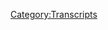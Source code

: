 {{Transcript
    | title         = [[680: July 31-August 1, 2003]]
    | caption       = [https://knowledgefight.libsyn.com/680-july-31-august-1-2003 Listen to this episode on Libsyn]
    | episodeNumber = [[680: July 31-August 1, 2003|680]]
    | length        = 01:18:20
}}

{{MessageBox
    | header     = Warning: Bot Generated Content
    | text       = This transcript was automatically generated by transcription software and likely contains many mistakes and misattributions. Please check the audio for definitive quotes, attribution, and context.
    | image      = N3yvass4myg91.webp
    | imagewidth = 50px
    | id         = warning
}}

{{TranscriptBlock
    | name      = Unknown Speaker
    | timestamp = 00:00:00.000
    | text      = ["
}}

{{TranscriptBlock
    | name      = Unknown Speaker
    | timestamp = 00:00:16.059
    | text      = Dan and Jordan, I am sweating!
}}

{{TranscriptBlock
    | name      = Unknown Speaker
    | timestamp = 00:00:19.280
    | text      = Knowledgefight.com, it's time to pray.
}}

{{TranscriptBlock
    | name      = Unknown Speaker
    | timestamp = 00:00:21.379
    | text      = I have great respect for Knowledgefight.
}}

{{TranscriptBlock
    | name      = Unknown Speaker
    | timestamp = 00:00:23.859
    | text      = Knowledgefight.
}}

{{TranscriptBlock
    | name      = Unknown Speaker
    | timestamp = 00:00:24.980
    | text      = I'm sick of them posing as if they're the good guys, saying we are the bad guys.
}}

{{TranscriptBlock
    | name      = Unknown Speaker
    | timestamp = 00:00:28.899
    | text      = Knowledge Fight.
}}

{{TranscriptBlock
    | name      = Unknown Speaker
    | timestamp = 00:00:30.000
    | text      = Dan and Jordan.
}}

{{TranscriptBlock
    | name      = Unknown Speaker
    | timestamp = 00:00:31.000
    | text      = Knowledge Fight.
}}

{{TranscriptBlock
    | name      = Unknown Speaker
    | timestamp = 00:00:32.200
    | text      = Riddler, Riddler, Riddler.
}}

{{TranscriptBlock
    | name      = Unknown Speaker
    | timestamp = 00:00:34.200
    | text      = I need, I need money.
}}

{{TranscriptBlock
    | name      = Unknown Speaker
    | timestamp = 00:00:36.399
    | text      = Riddler, Riddler, Riddler.
}}

{{TranscriptBlock
    | name      = Unknown Speaker
    | timestamp = 00:00:39.299
    | text      = Andy and Kansas.
}}

{{TranscriptBlock
    | name      = Unknown Speaker
    | timestamp = 00:00:40.399
    | text      = Andy and, Andy and.
}}

{{TranscriptBlock
    | name      = Unknown Speaker
    | timestamp = 00:00:42.100
    | text      = Stop it.
}}

{{TranscriptBlock
    | name      = Unknown Speaker
    | timestamp = 00:00:42.799
    | text      = Andy and, Andy and Kansas.
}}

{{TranscriptBlock
    | name      = Unknown Speaker
    | timestamp = 00:00:44.600
    | text      = Andy and, Andy and.
}}

{{TranscriptBlock
    | name      = Unknown Speaker
    | timestamp = 00:00:46.200
    | text      = It's time to pray.
}}

{{TranscriptBlock
    | name      = Unknown Speaker
    | timestamp = 00:00:47.100
    | text      = Andy and Kansas, you're on the air.
}}

{{TranscriptBlock
    | name      = Unknown Speaker
    | timestamp = 00:00:48.500
    | text      = Thanks for holding.
}}

{{TranscriptBlock
    | name      = Unknown Speaker
    | timestamp = 00:00:49.399
    | text      = Hello Alex, I'm a first time caller.
}}

{{TranscriptBlock
    | name      = Unknown Speaker
    | timestamp = 00:00:50.899
    | text      = I'm a huge fan.
}}

{{TranscriptBlock
    | name      = Unknown Speaker
    | timestamp = 00:00:51.799
    | text      = I love your work.
}}

{{TranscriptBlock
    | name      = Unknown Speaker
    | timestamp = 00:00:52.899
    | text      = Knowledge Fight.
}}

{{TranscriptBlock
    | name      = Unknown Speaker
    | timestamp = 00:00:54.000
    | text      = No, no, no, no, no, no.
}}

{{TranscriptBlock
    | name      = Unknown Speaker
    | timestamp = 00:00:55.700
    | text      = Knowledge Fight dot com.
}}

{{TranscriptBlock
    | name      = Unknown Speaker
    | timestamp = 00:00:57.000
    | text      = I love you.
}}

{{TranscriptBlock
    | name      = Unknown Speaker
    | timestamp = 00:00:59.000
    | text      = Hey everybody, welcome back to Knowledge Fight, I'm Dan.
}}

{{TranscriptBlock
    | name      = Unknown Speaker
    | timestamp = 00:01:01.200
    | text      = I'm Jordan.
}}

{{TranscriptBlock
    | name      = Unknown Speaker
    | timestamp = 00:01:01.899
    | text      = We're couple dudes, like to sit around, worship at the altar of Selene, and talk a little bit about Alex Jones.
}}

{{TranscriptBlock
    | name      = Unknown Speaker
    | timestamp = 00:01:07.500
    | text      = Oh, indeed we are.
}}

{{TranscriptBlock
    | name      = Unknown Speaker
    | timestamp = 00:01:08.500
    | text      = Dan.
}}

{{TranscriptBlock
    | name      = Unknown Speaker
    | timestamp = 00:01:09.000
    | text      = Uh, Jordan.
}}

{{TranscriptBlock
    | name      = Unknown Speaker
    | timestamp = 00:01:10.500
    | text      = Dan.
}}

{{TranscriptBlock
    | name      = Unknown Speaker
    | timestamp = 00:01:11.000
    | text      = Jordan.
}}

{{TranscriptBlock
    | name      = Unknown Speaker
    | timestamp = 00:01:11.500
    | text      = Dan.
}}

{{TranscriptBlock
    | name      = Unknown Speaker
    | timestamp = 00:01:12.000
    | text      = What's up?
}}

{{TranscriptBlock
    | name      = Unknown Speaker
    | timestamp = 00:01:12.500
    | text      = Quick question.
}}

{{TranscriptBlock
    | name      = Unknown Speaker
    | timestamp = 00:01:13.000
    | text      = Jeez, aggressive.
}}

{{TranscriptBlock
    | name      = Unknown Speaker
    | timestamp = 00:01:15.299
    | text      = I'm sorry.
}}

{{TranscriptBlock
    | name      = Unknown Speaker
    | timestamp = 00:01:16.000
    | text      = What's up?
}}

{{TranscriptBlock
    | name      = Unknown Speaker
    | timestamp = 00:01:16.500
    | text      = Quick question.
}}

{{TranscriptBlock
    | name      = Unknown Speaker
    | timestamp = 00:01:17.000
    | text      = Uh huh.
}}

{{TranscriptBlock
    | name      = Unknown Speaker
    | timestamp = 00:01:17.500
    | text      = What's your bright spot?
}}

{{TranscriptBlock
    | name      = Unknown Speaker
    | timestamp = 00:01:18.000
    | text      = My bright spot today, Jordan, is something that I did not know existed until recently.
}}

{{TranscriptBlock
    | name      = Unknown Speaker
    | timestamp = 00:01:21.500
    | text      = Uh huh.
}}

{{TranscriptBlock
    | name      = Unknown Speaker
    | timestamp = 00:01:22.000
    | text      = I was doing some grocery shopping and I happened to spy with my little eye.
}}

{{TranscriptBlock
    | name      = Unknown Speaker
    | timestamp = 00:01:26.500
    | text      = I saw Frozen Mini Pancakes.
}}

{{TranscriptBlock
    | name      = Unknown Speaker
    | timestamp = 00:01:30.000
    | text      = Okay, Frozen Mini Pancakes.
}}

{{TranscriptBlock
    | name      = Unknown Speaker
    | timestamp = 00:01:32.000
    | text      = Yes.
}}

{{TranscriptBlock
    | name      = Unknown Speaker
    | timestamp = 00:01:32.500
    | text      = Like Eggos?
}}

{{TranscriptBlock
    | name      = Unknown Speaker
    | timestamp = 00:01:33.500
    | text      = No.
}}

{{TranscriptBlock
    | name      = Unknown Speaker
    | timestamp = 00:01:34.000
    | text      = Oh, no, no, no, no, no.
}}

{{TranscriptBlock
    | name      = Unknown Speaker
    | timestamp = 00:01:35.500
    | text      = I don't know the name of the brand and no plugs.
}}

{{TranscriptBlock
    | name      = Unknown Speaker
    | timestamp = 00:01:37.500
    | text      = No plugs.
}}

{{TranscriptBlock
    | name      = Unknown Speaker
    | timestamp = 00:01:38.500
    | text      = Definitely not.
}}

{{TranscriptBlock
    | name      = Unknown Speaker
    | timestamp = 00:01:39.500
    | text      = I thought they were going to be really gross, probably, or just a disaster.
}}

{{TranscriptBlock
    | name      = Unknown Speaker
    | timestamp = 00:01:43.500
    | text      = But I thought like, why the fuck not give it a try.
}}

{{TranscriptBlock
    | name      = Unknown Speaker
    | timestamp = 00:01:45.500
    | text      = A siren song that you feel when a novel thing shows up where you're like, this is going to be garbage.
}}

{{TranscriptBlock
    | name      = Unknown Speaker
    | timestamp = 00:01:51.000
    | text      = And you grab it and you put it in your cart.
}}

{{TranscriptBlock
    | name      = Unknown Speaker
    | timestamp = 00:01:53.000
    | text      = Yeah, of course, you're amazing.
}}

{{TranscriptBlock
    | name      = Unknown Speaker
    | timestamp = 00:01:54.000
    | text      = And so, these things are great.
}}

{{TranscriptBlock
    | name      = Unknown Speaker
    | timestamp = 00:01:58.000
    | text      = Of course they are.
}}

{{TranscriptBlock
    | name      = Unknown Speaker
    | timestamp = 00:01:59.000
    | text      = Good texture, tastes like a good pancake, and they take 30 seconds to microwave.
}}

{{TranscriptBlock
    | name      = Unknown Speaker
    | timestamp = 00:02:04.000
    | text      = It's just like, do you want a couple of tiny little pancakes?
}}

{{TranscriptBlock
    | name      = Unknown Speaker
    | timestamp = 00:02:07.000
    | text      = That's great.
}}

{{TranscriptBlock
    | name      = Unknown Speaker
    | timestamp = 00:02:07.500
    | text      = Boom.
}}

{{TranscriptBlock
    | name      = Unknown Speaker
    | timestamp = 00:02:08.000
    | text      = That's great.
}}

{{TranscriptBlock
    | name      = Unknown Speaker
    | timestamp = 00:02:09.000
    | text      = I can get you some pancakes right now.
}}

{{TranscriptBlock
    | name      = Unknown Speaker
    | timestamp = 00:02:10.000
    | text      = I might want a pancake right now.
}}

{{TranscriptBlock
    | name      = Unknown Speaker
    | timestamp = 00:02:12.000
    | text      = Just tell me, just say the word, I'll get you some little mini pancakes.
}}

{{TranscriptBlock
    | name      = Unknown Speaker
    | timestamp = 00:02:15.000
    | text      = I'm going to surprise you sometime in the middle of an episode in the coming weeks and you better make me a mini pancake.
}}

{{TranscriptBlock
    | name      = Unknown Speaker
    | timestamp = 00:02:20.000
    | text      = It's so easy to make pancakes.
}}

{{TranscriptBlock
    | name      = Unknown Speaker
    | timestamp = 00:02:22.000
    | text      = I agree with that.
}}

{{TranscriptBlock
    | name      = Unknown Speaker
    | timestamp = 00:02:23.000
    | text      = But, there are things that I don't always have in the house.
}}

{{TranscriptBlock
    | name      = Unknown Speaker
    | timestamp = 00:02:26.000
    | text      = Right.
}}

{{TranscriptBlock
    | name      = Unknown Speaker
    | timestamp = 00:02:27.000
    | text      = Eggs, milk.
}}

{{TranscriptBlock
    | name      = Unknown Speaker
    | timestamp = 00:02:28.000
    | text      = Pancake mix.
}}

{{TranscriptBlock
    | name      = Unknown Speaker
    | timestamp = 00:02:29.000
    | text      = I don't know if I can make pancakes with coconut milk.
}}

{{TranscriptBlock
    | name      = Unknown Speaker
    | timestamp = 00:02:31.000
    | text      = You can, and they're really good.
}}

{{TranscriptBlock
    | name      = Unknown Speaker
    | timestamp = 00:02:33.000
    | text      = Oh yeah?
}}

{{TranscriptBlock
    | name      = Unknown Speaker
    | timestamp = 00:02:34.000
    | text      = Yeah, yeah, yeah.
}}

{{TranscriptBlock
    | name      = Unknown Speaker
    | timestamp = 00:02:35.000
    | text      = Not as good as oat milk.
}}

{{TranscriptBlock
    | name      = Unknown Speaker
    | timestamp = 00:02:36.000
    | text      = Wait, wait, I don't have coconut milk.
}}

{{TranscriptBlock
    | name      = Unknown Speaker
    | timestamp = 00:02:37.000
    | text      = I have oat milk.
}}

{{TranscriptBlock
    | name      = Unknown Speaker
    | timestamp = 00:02:38.000
    | text      = Not as good.
}}

{{TranscriptBlock
    | name      = Unknown Speaker
    | timestamp = 00:02:39.000
    | text      = I like oat milk more than I like.
}}

{{TranscriptBlock
    | name      = Unknown Speaker
    | timestamp = 00:02:40.000
    | text      = That works for pancakes?
}}

{{TranscriptBlock
    | name      = Unknown Speaker
    | timestamp = 00:02:41.000
    | text      = Way more.
}}

{{TranscriptBlock
    | name      = Unknown Speaker
    | timestamp = 00:02:42.000
    | text      = I'll never know because these ones are so good.
}}

{{TranscriptBlock
    | name      = Unknown Speaker
    | timestamp = 00:02:44.000
    | text      = I'll never need to make pancakes again because I've got tiny little frozen ones.
}}

{{TranscriptBlock
    | name      = Unknown Speaker
    | timestamp = 00:02:49.000
    | text      = Well, we've come to the end of our show.
}}

{{TranscriptBlock
    | name      = Unknown Speaker
    | timestamp = 00:02:51.000
    | text      = Yeah, what's your bright spot?
}}

{{TranscriptBlock
    | name      = Unknown Speaker
    | timestamp = 00:02:53.000
    | text      = My bright spot is there is a new album from the band Roiksop.
}}

{{TranscriptBlock
    | name      = Unknown Speaker
    | timestamp = 00:02:58.000
    | text      = Okay.
}}

{{TranscriptBlock
    | name      = Unknown Speaker
    | timestamp = 00:02:59.000
    | text      = The Icelandic.
}}

{{TranscriptBlock
    | name      = Unknown Speaker
    | timestamp = 00:03:00.000
    | text      = I've seen that name before.
}}

{{TranscriptBlock
    | name      = Unknown Speaker
    | timestamp = 00:03:02.000
    | text      = The Icelandic answer to Daft Punk.
}}

{{TranscriptBlock
    | name      = Unknown Speaker
    | timestamp = 00:03:05.000
    | text      = Do they make some beep boop noise music?
}}

{{TranscriptBlock
    | name      = Unknown Speaker
    | timestamp = 00:03:07.000
    | text      = They sure do make some beep boops.
}}

{{TranscriptBlock
    | name      = Unknown Speaker
    | timestamp = 00:03:10.000
    | text      = They've worked extensively with Kings of Convenience and that's the Norwegian Simon and Garfunkel.
}}

{{TranscriptBlock
    | name      = Unknown Speaker
    | timestamp = 00:03:17.000
    | text      = I'm against the monarchy when it comes to convenience.
}}

{{TranscriptBlock
    | name      = Unknown Speaker
    | timestamp = 00:03:20.000
    | text      = Exactly.
}}

{{TranscriptBlock
    | name      = Unknown Speaker
    | timestamp = 00:03:21.000
    | text      = You've got Icelandic Daft Punk, Norwegian Simon and Garfunkel.
}}

{{TranscriptBlock
    | name      = Unknown Speaker
    | timestamp = 00:03:25.000
    | text      = I'm pretty sure Lady Trump's from Belgium despite my inability to understand.
}}

{{TranscriptBlock
    | name      = Unknown Speaker
    | timestamp = 00:03:30.000
    | text      = But yeah, it's fantastic.
}}

{{TranscriptBlock
    | name      = Unknown Speaker
    | timestamp = 00:03:32.000
    | text      = It's really great.
}}

{{TranscriptBlock
    | name      = Unknown Speaker
    | timestamp = 00:03:33.000
    | text      = I've been looking for some new beep boops.
}}

{{TranscriptBlock
    | name      = Unknown Speaker
    | timestamp = 00:03:35.000
    | text      = I think it's a great beep boop match.
}}

{{TranscriptBlock
    | name      = Unknown Speaker
    | timestamp = 00:03:37.000
    | text      = I'll check it out.
}}

{{TranscriptBlock
    | name      = Unknown Speaker
    | timestamp = 00:03:39.000
    | text      = So Jordan, today we are sticking around in the old past because I don't really care about what Alex is doing in the present day.
}}

{{TranscriptBlock
    | name      = Unknown Speaker
    | timestamp = 00:03:46.000
    | text      = We're all dead already.
}}

{{TranscriptBlock
    | name      = Unknown Speaker
    | timestamp = 00:03:47.000
    | text      = What more can he say?
}}

{{TranscriptBlock
    | name      = Unknown Speaker
    | timestamp = 00:03:49.000
    | text      = I got another million dollars!
}}

{{TranscriptBlock
    | name      = Unknown Speaker
    | timestamp = 00:03:52.000
    | text      = I find that really difficult to get motivated for.
}}

{{TranscriptBlock
    | name      = Unknown Speaker
    | timestamp = 00:03:56.000
    | text      = And I really do think that maybe a more productive use of our time is analyzing and looking at some of this stuff in the past
}}

{{TranscriptBlock
    | name      = Unknown Speaker
    | timestamp = 00:04:03.000
    | text      = and recognizing how it implicates and actually provides greater context for the stuff that's happening in the present day.
}}

{{TranscriptBlock
    | name      = Unknown Speaker
    | timestamp = 00:04:10.000
    | text      = Yeah, I agree with you.
}}

{{TranscriptBlock
    | name      = Unknown Speaker
    | timestamp = 00:04:12.000
    | text      = It does seem like listening to the show in the present is just an exercise in futility instead of being part of a larger...
}}

{{TranscriptBlock
    | name      = Unknown Speaker
    | timestamp = 00:04:17.000
    | text      = Look at this dumb shit.
}}

{{TranscriptBlock
    | name      = Unknown Speaker
    | timestamp = 00:04:18.000
    | text      = Exactly!
}}

{{TranscriptBlock
    | name      = Unknown Speaker
    | timestamp = 00:04:19.000
    | text      = Hey guys, this guy's a racist!
}}

{{TranscriptBlock
    | name      = Unknown Speaker
    | timestamp = 00:04:20.000
    | text      = Bye bye!
}}

{{TranscriptBlock
    | name      = Unknown Speaker
    | timestamp = 00:04:21.000
    | text      = Right.
}}

{{TranscriptBlock
    | name      = Unknown Speaker
    | timestamp = 00:04:22.000
    | text      = He's yelling about stuff.
}}

{{TranscriptBlock
    | name      = Unknown Speaker
    | timestamp = 00:04:23.000
    | text      = He's really depressed.
}}

{{TranscriptBlock
    | name      = Unknown Speaker
    | timestamp = 00:04:25.000
    | text      = He got a million dollars.
}}

{{TranscriptBlock
    | name      = Unknown Speaker
    | timestamp = 00:04:26.000
    | text      = Now everyone's gonna die.
}}

{{TranscriptBlock
    | name      = Unknown Speaker
    | timestamp = 00:04:27.000
    | text      = He's wrong about the Bible.
}}

{{TranscriptBlock
    | name      = Unknown Speaker
    | timestamp = 00:04:29.000
    | text      = Congratulations.
}}

{{TranscriptBlock
    | name      = Unknown Speaker
    | timestamp = 00:04:30.000
    | text      = Well, we might get into that even in the past.
}}

{{TranscriptBlock
    | name      = Unknown Speaker
    | timestamp = 00:04:31.000
    | text      = Well, I mean, that's just the case.
}}

{{TranscriptBlock
    | name      = Unknown Speaker
    | timestamp = 00:04:33.000
    | text      = But, before we get into this episode where we're going to be going over July 31st and August 1st, 2003.
}}

{{TranscriptBlock
    | name      = Unknown Speaker
    | timestamp = 00:04:40.000
    | text      = That's Thursday for thee.
}}

{{TranscriptBlock
    | name      = Unknown Speaker
    | timestamp = 00:04:41.000
    | text      = It is, actually.
}}

{{TranscriptBlock
    | name      = Unknown Speaker
    | timestamp = 00:04:42.000
    | text      = It's Thursday and Friday.
}}

{{TranscriptBlock
    | name      = Unknown Speaker
    | timestamp = 00:04:43.000
    | text      = No shit!
}}

{{TranscriptBlock
    | name      = Unknown Speaker
    | timestamp = 00:04:44.000
    | text      = Oh, yes!
}}

{{TranscriptBlock
    | name      = Unknown Speaker
    | timestamp = 00:04:45.000
    | text      = I only know that this time because in one of the episodes Alex said, it's Friday.
}}

{{TranscriptBlock
    | name      = Unknown Speaker
    | timestamp = 00:04:49.000
    | text      = I'm like, alright.
}}

{{TranscriptBlock
    | name      = Unknown Speaker
    | timestamp = 00:04:50.000
    | text      = Alright.
}}

{{TranscriptBlock
    | name      = Unknown Speaker
    | timestamp = 00:04:51.000
    | text      = Okay.
}}

{{TranscriptBlock
    | name      = Unknown Speaker
    | timestamp = 00:04:52.000
    | text      = So before we get to that, let's say hello to some new wonks.
}}

{{TranscriptBlock
    | name      = Unknown Speaker
    | timestamp = 00:04:53.000
    | text      = Oh, that's a great idea.
}}

{{TranscriptBlock
    | name      = Unknown Speaker
    | timestamp = 00:04:54.000
    | text      = So first, Honey Butter Bagheera.
}}

{{TranscriptBlock
    | name      = Unknown Speaker
    | timestamp = 00:04:56.000
    | text      = Thank you so much.
}}

{{TranscriptBlock
    | name      = Unknown Speaker
    | timestamp = 00:04:57.000
    | text      = You are now a policy wonk.
}}

{{TranscriptBlock
    | name      = Unknown Speaker
    | timestamp = 00:04:58.000
    | text      = I'm a policy wonk.
}}

{{TranscriptBlock
    | name      = Unknown Speaker
    | timestamp = 00:04:59.000
    | text      = Thank you very much!
}}

{{TranscriptBlock
    | name      = Unknown Speaker
    | timestamp = 00:05:00.000
    | text      = Thank you!
}}

{{TranscriptBlock
    | name      = Unknown Speaker
    | timestamp = 00:05:01.000
    | text      = Next, Roger Stone's Dreamy Creamy Steamy Orgy with Aftercare.
}}

{{TranscriptBlock
    | name      = Unknown Speaker
    | timestamp = 00:05:05.000
    | text      = Thank you so much.
}}

{{TranscriptBlock
    | name      = Unknown Speaker
    | timestamp = 00:05:06.000
    | text      = You are now a policy wonk.
}}

{{TranscriptBlock
    | name      = Unknown Speaker
    | timestamp = 00:05:07.000
    | text      = I'm a policy wonk.
}}

{{TranscriptBlock
    | name      = Unknown Speaker
    | timestamp = 00:05:08.000
    | text      = Thank you very much!
}}

{{TranscriptBlock
    | name      = Unknown Speaker
    | timestamp = 00:05:09.000
    | text      = Is that like lotion, the aftercare?
}}

{{TranscriptBlock
    | name      = Unknown Speaker
    | timestamp = 00:05:10.000
    | text      = Sure.
}}

{{TranscriptBlock
    | name      = Unknown Speaker
    | timestamp = 00:05:11.000
    | text      = Yeah, like a tattoo aftercare, I would assume.
}}

{{TranscriptBlock
    | name      = Unknown Speaker
    | timestamp = 00:05:13.000
    | text      = Sure.
}}

{{TranscriptBlock
    | name      = Unknown Speaker
    | timestamp = 00:05:14.000
    | text      = Okay.
}}

{{TranscriptBlock
    | name      = Unknown Speaker
    | timestamp = 00:05:15.000
    | text      = Next, Grand John Boarbeard.
}}

{{TranscriptBlock
    | name      = Unknown Speaker
    | timestamp = 00:05:16.600
    | text      = Thank you so much.
}}

{{TranscriptBlock
    | name      = Unknown Speaker
    | timestamp = 00:05:17.600
    | text      = You are now a policy wonk.
}}

{{TranscriptBlock
    | name      = Unknown Speaker
    | timestamp = 00:05:18.600
    | text      = I'm a policy wonk.
}}

{{TranscriptBlock
    | name      = Unknown Speaker
    | timestamp = 00:05:19.600
    | text      = Thank you very much!
}}

{{TranscriptBlock
    | name      = Unknown Speaker
    | timestamp = 00:05:20.600
    | text      = Thank you!
}}

{{TranscriptBlock
    | name      = Unknown Speaker
    | timestamp = 00:05:21.600
    | text      = Next, The Shrubbery of Liberty.
}}

{{TranscriptBlock
    | name      = Unknown Speaker
    | timestamp = 00:05:23.000
    | text      = Thank you so much.
}}

{{TranscriptBlock
    | name      = Unknown Speaker
    | timestamp = 00:05:24.000
    | text      = You are now a policy wonk.
}}

{{TranscriptBlock
    | name      = Unknown Speaker
    | timestamp = 00:05:25.000
    | text      = I'm a policy wonk.
}}

{{TranscriptBlock
    | name      = Unknown Speaker
    | timestamp = 00:05:26.000
    | text      = Thank you very much!
}}

{{TranscriptBlock
    | name      = Unknown Speaker
    | timestamp = 00:05:27.000
    | text      = Thank you!
}}

{{TranscriptBlock
    | name      = Unknown Speaker
    | timestamp = 00:05:28.000
    | text      = Next, Charles Ward was an antiquarian from infancy.
}}

{{TranscriptBlock
    | name      = Unknown Speaker
    | timestamp = 00:05:30.439
    | text      = Thank you so much.
}}

{{TranscriptBlock
    | name      = Unknown Speaker
    | timestamp = 00:05:31.439
    | text      = You are now a policy wonk.
}}

{{TranscriptBlock
    | name      = Unknown Speaker
    | timestamp = 00:05:32.439
    | text      = I'm a policy wonk.
}}

{{TranscriptBlock
    | name      = Unknown Speaker
    | timestamp = 00:05:33.439
    | text      = Thank you very much!
}}

{{TranscriptBlock
    | name      = Unknown Speaker
    | timestamp = 00:05:34.439
    | text      = Do you know where that comes from?
}}

{{TranscriptBlock
    | name      = Unknown Speaker
    | timestamp = 00:05:35.439
    | text      = No, I don't.
}}

{{TranscriptBlock
    | name      = Unknown Speaker
    | timestamp = 00:05:36.439
    | text      = It's a line in the case of Charles Dexter Ward by H.P.
}}

{{TranscriptBlock
    | name      = Unknown Speaker
    | timestamp = 00:05:38.519
    | text      = Lovecraft.
}}

{{TranscriptBlock
    | name      = Unknown Speaker
    | timestamp = 00:05:39.519
    | text      = Ah, there we are.
}}

{{TranscriptBlock
    | name      = Unknown Speaker
    | timestamp = 00:05:40.519
    | text      = One of the, I don't know.
}}

{{TranscriptBlock
    | name      = Unknown Speaker
    | timestamp = 00:05:41.519
    | text      = I don't know.
}}

{{TranscriptBlock
    | name      = Unknown Speaker
    | timestamp = 00:05:42.519
    | text      = I haven't seen that one in a while.
}}

{{TranscriptBlock
    | name      = Unknown Speaker
    | timestamp = 00:05:44.040
    | text      = That one might be problematic.
}}

{{TranscriptBlock
    | name      = Unknown Speaker
    | timestamp = 00:05:45.040
    | text      = Yeah, probably.
}}

{{TranscriptBlock
    | name      = Unknown Speaker
    | timestamp = 00:05:46.040
    | text      = But it doesn't leap out to me as, oh no, hold on, I think that one is not good.
}}

{{TranscriptBlock
    | name      = Unknown Speaker
    | timestamp = 00:05:50.040
    | text      = Uh oh.
}}

{{TranscriptBlock
    | name      = Unknown Speaker
    | timestamp = 00:05:51.040
    | text      = Oh shit.
}}

{{TranscriptBlock
    | name      = Unknown Speaker
    | timestamp = 00:05:52.040
    | text      = Not good.
}}

{{TranscriptBlock
    | name      = Unknown Speaker
    | timestamp = 00:05:53.040
    | text      = That might be the case for most of his work.
}}

{{TranscriptBlock
    | name      = Unknown Speaker
    | timestamp = 00:05:54.040
    | text      = Anyway.
}}

{{TranscriptBlock
    | name      = Unknown Speaker
    | timestamp = 00:05:55.040
    | text      = This is why people can't have nerdy shoutouts whenever the nerdy thing is for you, because
}}

{{TranscriptBlock
    | name      = Unknown Speaker
    | timestamp = 00:05:59.040
    | text      = you gotta deal with it.
}}

{{TranscriptBlock
    | name      = Unknown Speaker
    | timestamp = 00:06:00.160
    | text      = You gotta go to, like my nerdy shoutouts, I'm like, hey, you know, that's all I do.
}}

{{TranscriptBlock
    | name      = Unknown Speaker
    | timestamp = 00:06:03.720
    | text      = I've gotta wrestle with the fact that Lovecraft was kind of a monster for the greater part
}}

{{TranscriptBlock
    | name      = Unknown Speaker
    | timestamp = 00:06:08.860
    | text      = of his career.
}}

{{TranscriptBlock
    | name      = Unknown Speaker
    | timestamp = 00:06:09.860
    | text      = Yeah.
}}

{{TranscriptBlock
    | name      = Unknown Speaker
    | timestamp = 00:06:10.860
    | text      = Next, the three wise men, Gwee Gwee, Binky, and Baba.
}}

{{TranscriptBlock
    | name      = Unknown Speaker
    | timestamp = 00:06:14.120
    | text      = Thank you so much.
}}

{{TranscriptBlock
    | name      = Unknown Speaker
    | timestamp = 00:06:15.120
    | text      = You are now a policy wonk.
}}

{{TranscriptBlock
    | name      = Unknown Speaker
    | timestamp = 00:06:16.120
    | text      = I'm a policy wonk.
}}

{{TranscriptBlock
    | name      = Unknown Speaker
    | timestamp = 00:06:17.120
    | text      = Thank you very much.
}}

{{TranscriptBlock
    | name      = Unknown Speaker
    | timestamp = 00:06:18.120
    | text      = Thank you.
}}

{{TranscriptBlock
    | name      = Unknown Speaker
    | timestamp = 00:06:19.120
    | text      = And Frotter, Para, Mysterio.
}}

{{TranscriptBlock
    | name      = Unknown Speaker
    | timestamp = 00:06:20.480
    | text      = Thank you so much.
}}

{{TranscriptBlock
    | name      = Unknown Speaker
    | timestamp = 00:06:21.480
    | text      = You are now a policy wonk.
}}

{{TranscriptBlock
    | name      = Unknown Speaker
    | timestamp = 00:06:22.480
    | text      = I'm a policy wonk.
}}

{{TranscriptBlock
    | name      = Unknown Speaker
    | timestamp = 00:06:23.480
    | text      = Thank you very much.
}}

{{TranscriptBlock
    | name      = Unknown Speaker
    | timestamp = 00:06:24.480
    | text      = Thank you.
}}

{{TranscriptBlock
    | name      = Unknown Speaker
    | timestamp = 00:06:25.480
    | text      = So, Jordan, we're gonna cover these two here days in the past.
}}

{{TranscriptBlock
    | name      = Unknown Speaker
    | timestamp = 00:06:30.639
    | text      = And our last past episode, we saw him talk to Chasidoski of the Global Research.
}}

{{TranscriptBlock
    | name      = Unknown Speaker
    | timestamp = 00:06:39.279
    | text      = And Bilbo Shears.
}}

{{TranscriptBlock
    | name      = Unknown Speaker
    | timestamp = 00:06:42.699
    | text      = Never a bad time for a Bilbo Shears.
}}

{{TranscriptBlock
    | name      = Unknown Speaker
    | timestamp = 00:06:44.399
    | text      = And the guy who was trying to get Arnold, or not Arnold, he was trying to get Gray Davis
}}

{{TranscriptBlock
    | name      = Unknown Speaker
    | timestamp = 00:06:51.759
    | text      = taken out of office.
}}

{{TranscriptBlock
    | name      = Unknown Speaker
    | timestamp = 00:06:52.759
    | text      = Right, right, right.
}}

{{TranscriptBlock
    | name      = Unknown Speaker
    | timestamp = 00:06:53.759
    | text      = Which would lead to Arnold coming into office.
}}

{{TranscriptBlock
    | name      = Unknown Speaker
    | timestamp = 00:06:54.759
    | text      = And he was suspiciously paid for by the guy who wanted to do it, but then had to drop
}}

{{TranscriptBlock
    | name      = Unknown Speaker
    | timestamp = 00:06:59.459
    | text      = out because he suspiciously paid for it.
}}

{{TranscriptBlock
    | name      = Unknown Speaker
    | timestamp = 00:07:01.439
    | text      = No, no, no, you're thinking of Daryl Isa, he wasn't, it wasn't a direct, like he was
}}

{{TranscriptBlock
    | name      = Unknown Speaker
    | timestamp = 00:07:06.459
    | text      = being paid by him.
}}

{{TranscriptBlock
    | name      = Unknown Speaker
    | timestamp = 00:07:07.680
    | text      = Isa had funded a lot of the early efforts to get the recall going.
}}

{{TranscriptBlock
    | name      = Unknown Speaker
    | timestamp = 00:07:13.240
    | text      = Not necessarily connected to this guy's, whose name is Kalugian.
}}

{{TranscriptBlock
    | name      = Unknown Speaker
    | timestamp = 00:07:18.399
    | text      = That's right.
}}

{{TranscriptBlock
    | name      = Unknown Speaker
    | timestamp = 00:07:20.600
    | text      = Fun names.
}}

{{TranscriptBlock
    | name      = Unknown Speaker
    | timestamp = 00:07:21.600
    | text      = Anyway, none of that is important for today because it doesn't continue.
}}

{{TranscriptBlock
    | name      = Unknown Speaker
    | timestamp = 00:07:24.480
    | text      = It did happen, yeah, yeah.
}}

{{TranscriptBlock
    | name      = Unknown Speaker
    | timestamp = 00:07:26.040
    | text      = Nothing is related.
}}

{{TranscriptBlock
    | name      = Unknown Speaker
    | timestamp = 00:07:27.040
    | text      = But here's an out of context drop from today's show.
}}

{{TranscriptBlock
    | name      = Unknown Speaker
    | timestamp = 00:07:29.680
    | text      = No one calls him on just lies that are so blatant it makes Bill Clinton look like the
}}

{{TranscriptBlock
    | name      = Unknown Speaker
    | timestamp = 00:07:35.439
    | text      = guy who wouldn't tell a lie chopping down the cherry tree.
}}

{{TranscriptBlock
    | name      = Unknown Speaker
    | timestamp = 00:07:38.279
    | text      = Who was that guy?
}}

{{TranscriptBlock
    | name      = Unknown Speaker
    | timestamp = 00:07:39.279
    | text      = What?
}}

{{TranscriptBlock
    | name      = Unknown Speaker
    | timestamp = 00:07:40.279
    | text      = Who was that guy, Alex?
}}

{{TranscriptBlock
    | name      = Unknown Speaker
    | timestamp = 00:07:41.279
    | text      = The guy who wouldn't tell a lie chopping down the cherry tree.
}}

{{TranscriptBlock
    | name      = Unknown Speaker
    | timestamp = 00:07:44.160
    | text      = Alex, who was that guy?
}}

{{TranscriptBlock
    | name      = Unknown Speaker
    | timestamp = 00:07:45.160
    | text      = Oh boy.
}}

{{TranscriptBlock
    | name      = Unknown Speaker
    | timestamp = 00:07:46.160
    | text      = Who was that guy, Alex?
}}

{{TranscriptBlock
    | name      = Unknown Speaker
    | timestamp = 00:07:47.160
    | text      = That seems like a foundational, that's foundational lore, okay?
}}

{{TranscriptBlock
    | name      = Unknown Speaker
    | timestamp = 00:07:50.019
    | text      = You can't forget lore.
}}

{{TranscriptBlock
    | name      = Unknown Speaker
    | timestamp = 00:07:51.600
    | text      = That's uh, yeah, that's uh, that's our boy Washington there.
}}

{{TranscriptBlock
    | name      = Unknown Speaker
    | timestamp = 00:07:54.759
    | text      = Right, right, right.
}}

{{TranscriptBlock
    | name      = Unknown Speaker
    | timestamp = 00:07:55.759
    | text      = Alex should know that one.
}}

{{TranscriptBlock
    | name      = Unknown Speaker
    | timestamp = 00:07:56.759
    | text      = Yeah, you would think.
}}

{{TranscriptBlock
    | name      = Unknown Speaker
    | timestamp = 00:07:57.759
    | text      = Does not.
}}

{{TranscriptBlock
    | name      = Unknown Speaker
    | timestamp = 00:07:58.759
    | text      = So, um, Alex opens the show here on the 31st of July in a bit of a mood where he's thinking
}}

{{TranscriptBlock
    | name      = Unknown Speaker
    | timestamp = 00:08:03.959
    | text      = like, man, maybe I don't do a great job generally.
}}

{{TranscriptBlock
    | name      = Unknown Speaker
    | timestamp = 00:08:06.639
    | text      = Well, that's fair.
}}

{{TranscriptBlock
    | name      = Unknown Speaker
    | timestamp = 00:08:07.639
    | text      = Ladies and gentlemen, it's a big, big, powerful, important show today.
}}

{{TranscriptBlock
    | name      = Unknown Speaker
    | timestamp = 00:08:14.040
    | text      = Also, I want to stop right there for a second.
}}

{{TranscriptBlock
    | name      = Unknown Speaker
    | timestamp = 00:08:16.399
    | text      = I really am coming around on the idea that Rogan stole powerful from Alex.
}}

{{TranscriptBlock
    | name      = Unknown Speaker
    | timestamp = 00:08:20.879
    | text      = Okay.
}}

{{TranscriptBlock
    | name      = Unknown Speaker
    | timestamp = 00:08:21.879
    | text      = I think that there is a decent, you know, I always say.
}}

{{TranscriptBlock
    | name      = Unknown Speaker
    | timestamp = 00:08:23.319
    | text      = You think Alex has powerful, like, uh, he's been going for so long with the powerful.
}}

{{TranscriptBlock
    | name      = Unknown Speaker
    | timestamp = 00:08:28.720
    | text      = We're in 2003.
}}

{{TranscriptBlock
    | name      = Unknown Speaker
    | timestamp = 00:08:29.720
    | text      = He's, he regularly starts a show saying this is a powerful broadcast.
}}

{{TranscriptBlock
    | name      = Unknown Speaker
    | timestamp = 00:08:33.320
    | text      = Right.
}}

{{TranscriptBlock
    | name      = Unknown Speaker
    | timestamp = 00:08:34.320
    | text      = Right.
}}

{{TranscriptBlock
    | name      = Unknown Speaker
    | timestamp = 00:08:35.320
    | text      = Right.
}}

{{TranscriptBlock
    | name      = Unknown Speaker
    | timestamp = 00:08:36.320
    | text      = And Rogan does that too.
}}

{{TranscriptBlock
    | name      = Unknown Speaker
    | timestamp = 00:08:37.320
    | text      = Did, did Rogan start his shows on Fear Factor with this is going to be a powerful broadcast?
}}

{{TranscriptBlock
    | name      = Unknown Speaker
    | timestamp = 00:08:40.840
    | text      = I don't believe so, but he did, uh, news radio.
}}

{{TranscriptBlock
    | name      = Unknown Speaker
    | timestamp = 00:08:43.600
    | text      = Every episode started with Joe the handyman.
}}

{{TranscriptBlock
    | name      = Unknown Speaker
    | timestamp = 00:08:47.240
    | text      = Yeah.
}}

{{TranscriptBlock
    | name      = Unknown Speaker
    | timestamp = 00:08:48.240
    | text      = No, I do kind of think that Rogan is, he stole that from Alex.
}}

{{TranscriptBlock
    | name      = Unknown Speaker
    | timestamp = 00:08:51.799
    | text      = Yeah, that could be.
}}

{{TranscriptBlock
    | name      = Unknown Speaker
    | timestamp = 00:08:52.799
    | text      = It is the 31st of July, 2003.
}}

{{TranscriptBlock
    | name      = Unknown Speaker
    | timestamp = 00:08:57.360
    | text      = I'm Alex Jones and I rant and I rave and I analyze and I predict what you're on the show
}}

{{TranscriptBlock
    | name      = Unknown Speaker
    | timestamp = 00:09:05.720
    | text      = Monday through Friday from 11 to two central and then back from nine to midnight.
}}

{{TranscriptBlock
    | name      = Unknown Speaker
    | timestamp = 00:09:11.440
    | text      = And I've been dropping the ball.
}}

{{TranscriptBlock
    | name      = Unknown Speaker
    | timestamp = 00:09:13.559
    | text      = I really have been dropping the ball.
}}

{{TranscriptBlock
    | name      = Unknown Speaker
    | timestamp = 00:09:16.399
    | text      = I'm not covering the news folks.
}}

{{TranscriptBlock
    | name      = Unknown Speaker
    | timestamp = 00:09:18.559
    | text      = Yep.
}}

{{TranscriptBlock
    | name      = Unknown Speaker
    | timestamp = 00:09:19.559
    | text      = It's true.
}}

{{TranscriptBlock
    | name      = Unknown Speaker
    | timestamp = 00:09:20.559
    | text      = It's nice of him to, to admit to responsibility for his, his failures.
}}

{{TranscriptBlock
    | name      = Unknown Speaker
    | timestamp = 00:09:25.120
    | text      = Well, there's less responsibility to it and more just sort of, he's descriptively saying
}}

{{TranscriptBlock
    | name      = Unknown Speaker
    | timestamp = 00:09:29.440
    | text      = that he is not covering the news.
}}

{{TranscriptBlock
    | name      = Unknown Speaker
    | timestamp = 00:09:31.240
    | text      = Oh, you would expect like a change of behavior with someone that, I mean, that's what an
}}

{{TranscriptBlock
    | name      = Unknown Speaker
    | timestamp = 00:09:35.480
    | text      = apology is.
}}

{{TranscriptBlock
    | name      = Unknown Speaker
    | timestamp = 00:09:36.480
    | text      = It's a admittance of wrongdoing and a promise no longer to continue that behavior.
}}

{{TranscriptBlock
    | name      = Unknown Speaker
    | timestamp = 00:09:41.039
    | text      = I feel like it's con no, he spends a lot of the show ranting about how he doesn't like
}}

{{TranscriptBlock
    | name      = Unknown Speaker
    | timestamp = 00:09:45.200
    | text      = sports and how you're in a cult.
}}

{{TranscriptBlock
    | name      = Unknown Speaker
    | timestamp = 00:09:49.240
    | text      = If you watch, I have never considered the possibility that you could just go up to some
}}

{{TranscriptBlock
    | name      = Unknown Speaker
    | timestamp = 00:09:55.000
    | text      = somebody and say, I failed you and then move on as though nothing ever happened and there's
}}

{{TranscriptBlock
    | name      = Unknown Speaker
    | timestamp = 00:09:59.840
    | text      = no problem in you to continue to fail them.
}}

{{TranscriptBlock
    | name      = Unknown Speaker
    | timestamp = 00:10:02.600
    | text      = I will say, I mean, he does get to some news if you want to call it that, but, but you
}}

{{TranscriptBlock
    | name      = Unknown Speaker
    | timestamp = 00:10:08.879
    | text      = know, not, not any more than normal, I would say, which is a low, low bar.
}}

{{TranscriptBlock
    | name      = Unknown Speaker
    | timestamp = 00:10:13.799
    | text      = Right.
}}

{{TranscriptBlock
    | name      = Unknown Speaker
    | timestamp = 00:10:14.799
    | text      = But Alex does say something here at the beginning that I think is really interesting and then
}}

{{TranscriptBlock
    | name      = Unknown Speaker
    | timestamp = 00:10:17.440
    | text      = he does not explain any further, which I need him to explain this because this is, this
}}

{{TranscriptBlock
    | name      = Unknown Speaker
    | timestamp = 00:10:23.320
    | text      = is fascinating.
}}

{{TranscriptBlock
    | name      = Unknown Speaker
    | timestamp = 00:10:24.320
    | text      = I haven't listened to my own warnings here on the show and I've said it many times, if
}}

{{TranscriptBlock
    | name      = Unknown Speaker
    | timestamp = 00:10:31.399
    | text      = you don't consciously listen to this show with some key parameters in mind, this broadcast
}}

{{TranscriptBlock
    | name      = Unknown Speaker
    | timestamp = 00:10:40.480
    | text      = actually aids the new world order, the Illuminati, the globalist, the crime syndicate.
}}

{{TranscriptBlock
    | name      = Unknown Speaker
    | timestamp = 00:10:50.000
    | text      = If you do not listen to this show with a couple of key understandings, several key parameters,
}}

{{TranscriptBlock
    | name      = Unknown Speaker
    | timestamp = 00:10:58.840
    | text      = you are actually aiding the new world order and that has happened to a certain degree
}}

{{TranscriptBlock
    | name      = Unknown Speaker
    | timestamp = 00:11:03.960
    | text      = in my own life here.
}}

{{TranscriptBlock
    | name      = Unknown Speaker
    | timestamp = 00:11:05.399
    | text      = So I know kind of what he's saying because he said stuff like this before, which is that
}}

{{TranscriptBlock
    | name      = Unknown Speaker
    | timestamp = 00:11:10.120
    | text      = if you don't like take an active participation in the info war, then his show, what it's
}}

{{TranscriptBlock
    | name      = Unknown Speaker
    | timestamp = 00:11:15.320
    | text      = doing is acclimating you to these horrible things that the globalists are doing.
}}

{{TranscriptBlock
    | name      = Unknown Speaker
    | timestamp = 00:11:18.799
    | text      = So you'll think that they're normal and you won't fight back against them.
}}

{{TranscriptBlock
    | name      = Unknown Speaker
    | timestamp = 00:11:21.919
    | text      = It's like the pot getting a little warmer with the frog and Alex is serving that purpose
}}

{{TranscriptBlock
    | name      = Unknown Speaker
    | timestamp = 00:11:27.419
    | text      = unless you're active in some way.
}}

{{TranscriptBlock
    | name      = Unknown Speaker
    | timestamp = 00:11:29.759
    | text      = But as opposed to waking you up, he's numbing you.
}}

{{TranscriptBlock
    | name      = Unknown Speaker
    | timestamp = 00:11:32.279
    | text      = Right, right.
}}

{{TranscriptBlock
    | name      = Unknown Speaker
    | timestamp = 00:11:33.279
    | text      = But the problem that I have is what are those parameters you have to have in mind?
}}

{{TranscriptBlock
    | name      = Unknown Speaker
    | timestamp = 00:11:38.759
    | text      = And I heard that I was like, I cannot wait to know what these parameters are that Alex
}}

{{TranscriptBlock
    | name      = Unknown Speaker
    | timestamp = 00:11:42.639
    | text      = thinks you need in order to engage with his work.
}}

{{TranscriptBlock
    | name      = Unknown Speaker
    | timestamp = 00:11:46.220
    | text      = Maybe I just don't have those parameters in place.
}}

{{TranscriptBlock
    | name      = Unknown Speaker
    | timestamp = 00:11:48.519
    | text      = I see.
}}

{{TranscriptBlock
    | name      = Unknown Speaker
    | timestamp = 00:11:49.519
    | text      = I think it's, I don't remember physics very well, but I think it's up, down, love,
}}

{{TranscriptBlock
    | name      = Unknown Speaker
    | timestamp = 00:11:54.879
    | text      = and then charm.
}}

{{TranscriptBlock
    | name      = Unknown Speaker
    | timestamp = 00:11:55.879
    | text      = I don't forget the other two quirks, but I think those are the parameters.
}}

{{TranscriptBlock
    | name      = Unknown Speaker
    | timestamp = 00:12:00.440
    | text      = I think it's AABB, AABBY, up, down, up, down, left, right, left, right, AABB.
}}

{{TranscriptBlock
    | name      = Unknown Speaker
    | timestamp = 00:12:07.960
    | text      = I was thinking of the code for Aladdin, I might have gotten it wrong.
}}

{{TranscriptBlock
    | name      = Unknown Speaker
    | timestamp = 00:12:12.919
    | text      = Right, right, right.
}}

{{TranscriptBlock
    | name      = Unknown Speaker
    | timestamp = 00:12:13.919
    | text      = I don't quite remember.
}}

{{TranscriptBlock
    | name      = Unknown Speaker
    | timestamp = 00:12:14.919
    | text      = Yeah, I don't know what those parameters are, but I was really interested because I
}}

{{TranscriptBlock
    | name      = Unknown Speaker
    | timestamp = 00:12:19.360
    | text      = think that there's a, like if there is a recognition that Alex is like, alright, there
}}

{{TranscriptBlock
    | name      = Unknown Speaker
    | timestamp = 00:12:24.980
    | text      = are these 3D glasses that you have to view this through or else it looks like a jumbled
}}

{{TranscriptBlock
    | name      = Unknown Speaker
    | timestamp = 00:12:29.480
    | text      = mess.
}}

{{TranscriptBlock
    | name      = Unknown Speaker
    | timestamp = 00:12:30.480
    | text      = Right.
}}

{{TranscriptBlock
    | name      = Unknown Speaker
    | timestamp = 00:12:31.480
    | text      = I would like to know what he thinks those 3D glasses are, metaphorically.
}}

{{TranscriptBlock
    | name      = Unknown Speaker
    | timestamp = 00:12:33.840
    | text      = Absolutely.
}}

{{TranscriptBlock
    | name      = Unknown Speaker
    | timestamp = 00:12:34.840
    | text      = I mean, if maybe what we're describing here is, is there an earpiece that you can wear
}}

{{TranscriptBlock
    | name      = Unknown Speaker
    | timestamp = 00:12:39.639
    | text      = that is analogous to the sunglasses in They Live?
}}

{{TranscriptBlock
    | name      = Unknown Speaker
    | timestamp = 00:12:42.759
    | text      = Right, right.
}}

{{TranscriptBlock
    | name      = Unknown Speaker
    | timestamp = 00:12:43.759
    | text      = Or is there a cipher?
}}

{{TranscriptBlock
    | name      = Unknown Speaker
    | timestamp = 00:12:44.759
    | text      = Yes, of course.
}}

{{TranscriptBlock
    | name      = Unknown Speaker
    | timestamp = 00:12:45.759
    | text      = That I can translate Alex's shit through.
}}

{{TranscriptBlock
    | name      = Unknown Speaker
    | timestamp = 00:12:47.720
    | text      = You gotta put a thing on then you spin the wheel to get the code, I get it.
}}

{{TranscriptBlock
    | name      = Unknown Speaker
    | timestamp = 00:12:51.360
    | text      = But we don't have any parameters explained and so I guess I'll just have to do the
}}

{{TranscriptBlock
    | name      = Unknown Speaker
    | timestamp = 00:12:56.559
    | text      = best I can.
}}

{{TranscriptBlock
    | name      = Unknown Speaker
    | timestamp = 00:12:57.559
    | text      = That's about it.
}}

{{TranscriptBlock
    | name      = Unknown Speaker
    | timestamp = 00:12:58.559
    | text      = So here's a story, actually Alex getting to the news.
}}

{{TranscriptBlock
    | name      = Unknown Speaker
    | timestamp = 00:13:01.080
    | text      = Okay.
}}

{{TranscriptBlock
    | name      = Unknown Speaker
    | timestamp = 00:13:02.080
    | text      = A Marriott yesterday, the federal court said, hey, Marriott's allowed to have cameras
}}

{{TranscriptBlock
    | name      = Unknown Speaker
    | timestamp = 00:13:06.480
    | text      = in the rooms.
}}

{{TranscriptBlock
    | name      = Unknown Speaker
    | timestamp = 00:13:08.279
    | text      = I didn't mention it yesterday.
}}

{{TranscriptBlock
    | name      = Unknown Speaker
    | timestamp = 00:13:11.840
    | text      = It's wall-to-wall insanity, it's totally out of control and there's really no way to
}}

{{TranscriptBlock
    | name      = Unknown Speaker
    | timestamp = 00:13:17.200
    | text      = track an onslaught of this level.
}}

{{TranscriptBlock
    | name      = Unknown Speaker
    | timestamp = 00:13:18.879
    | text      = We are living in total bedlam, the meter for insanity is close to pegging and this is all
}}

{{TranscriptBlock
    | name      = Unknown Speaker
    | timestamp = 00:13:27.240
    | text      = being done by design and it looks like the government's getting ready for a mass extermination
}}

{{TranscriptBlock
    | name      = Unknown Speaker
    | timestamp = 00:13:31.519
    | text      = operation.
}}

{{TranscriptBlock
    | name      = Unknown Speaker
    | timestamp = 00:13:32.519
    | text      = Wow.
}}

{{TranscriptBlock
    | name      = Unknown Speaker
    | timestamp = 00:13:33.519
    | text      = It really worked.
}}

{{TranscriptBlock
    | name      = Unknown Speaker
    | timestamp = 00:13:34.519
    | text      = The 20 million they killed in Nazi Germany and the 50 million Stalin killed and the 50
}}

{{TranscriptBlock
    | name      = Unknown Speaker
    | timestamp = 00:13:43.399
    | text      = million Mao killed and the 2 million Pol Pot killed and the hundreds of thousands that
}}

{{TranscriptBlock
    | name      = Unknown Speaker
    | timestamp = 00:13:50.919
    | text      = Fidel killed look small in comparison.
}}

{{TranscriptBlock
    | name      = Unknown Speaker
    | timestamp = 00:13:55.960
    | text      = So a point that I really want to stress in my coverage of these episodes from the past
}}

{{TranscriptBlock
    | name      = Unknown Speaker
    | timestamp = 00:13:59.039
    | text      = and a big part of the reason why I think they're important to discuss is that doom is always
}}

{{TranscriptBlock
    | name      = Unknown Speaker
    | timestamp = 00:14:03.360
    | text      = right around the corner.
}}

{{TranscriptBlock
    | name      = Unknown Speaker
    | timestamp = 00:14:05.179
    | text      = Alex is no different than any of these doomsday preachers who try to rile up their congregation
}}

{{TranscriptBlock
    | name      = Unknown Speaker
    | timestamp = 00:14:08.879
    | text      = with claims that the end is near only to be wrong and then do the whole thing over again
}}

{{TranscriptBlock
    | name      = Unknown Speaker
    | timestamp = 00:14:13.139
    | text      = a little bit later pretending the first time didn't happen.
}}

{{TranscriptBlock
    | name      = Unknown Speaker
    | timestamp = 00:14:16.200
    | text      = When we hear Alex and the people like him in the right wing media and parts of our government
}}

{{TranscriptBlock
    | name      = Unknown Speaker
    | timestamp = 00:14:19.679
    | text      = playing this game in the present day, it's important to understand that they're not serious.
}}

{{TranscriptBlock
    | name      = Unknown Speaker
    | timestamp = 00:14:23.740
    | text      = This is an act that they're doing and it's an act that they're doing for a reason.
}}

{{TranscriptBlock
    | name      = Unknown Speaker
    | timestamp = 00:14:27.679
    | text      = Yeah.
}}

{{TranscriptBlock
    | name      = Unknown Speaker
    | timestamp = 00:14:28.679
    | text      = Yeah.
}}

{{TranscriptBlock
    | name      = Unknown Speaker
    | timestamp = 00:14:29.679
    | text      = And I feel like even if you are making an absurd amount of money, it would still get
}}

{{TranscriptBlock
    | name      = Unknown Speaker
    | timestamp = 00:14:35.080
    | text      = old creatively after a while, right?
}}

{{TranscriptBlock
    | name      = Unknown Speaker
    | timestamp = 00:14:37.480
    | text      = Well, you're coming at this with the expectation that there is a creative point.
}}

{{TranscriptBlock
    | name      = Unknown Speaker
    | timestamp = 00:14:41.559
    | text      = Wow, that's a really good-
}}

{{TranscriptBlock
    | name      = Unknown Speaker
    | timestamp = 00:14:43.159
    | text      = There may not be.
}}

{{TranscriptBlock
    | name      = Unknown Speaker
    | timestamp = 00:14:44.360
    | text      = That's a really good point.
}}

{{TranscriptBlock
    | name      = Unknown Speaker
    | timestamp = 00:14:45.519
    | text      = Yeah.
}}

{{TranscriptBlock
    | name      = Unknown Speaker
    | timestamp = 00:14:46.519
    | text      = You know, I never considered that you could-
}}

{{TranscriptBlock
    | name      = Unknown Speaker
    | timestamp = 00:14:47.519
    | text      = Not everybody is driven by like necessarily a creative impulse.
}}

{{TranscriptBlock
    | name      = Unknown Speaker
    | timestamp = 00:14:51.720
    | text      = Sure.
}}

{{TranscriptBlock
    | name      = Unknown Speaker
    | timestamp = 00:14:52.720
    | text      = Some people are driven by like order, like, you know, liking spreadsheets and stuff like
}}

{{TranscriptBlock
    | name      = Unknown Speaker
    | timestamp = 00:14:57.840
    | text      = that.
}}

{{TranscriptBlock
    | name      = Unknown Speaker
    | timestamp = 00:14:58.840
    | text      = Like a radio show.
}}

{{TranscriptBlock
    | name      = Unknown Speaker
    | timestamp = 00:14:59.840
    | text      = That's not necessarily artistic.
}}

{{TranscriptBlock
    | name      = Unknown Speaker
    | timestamp = 00:15:01.559
    | text      = I'll tell you that.
}}

{{TranscriptBlock
    | name      = Unknown Speaker
    | timestamp = 00:15:02.559
    | text      = No, I understand.
}}

{{TranscriptBlock
    | name      = Unknown Speaker
    | timestamp = 00:15:03.559
    | text      = I had somebody who listens to that radio show.
}}

{{TranscriptBlock
    | name      = Unknown Speaker
    | timestamp = 00:15:05.419
    | text      = But that's what I'm saying.
}}

{{TranscriptBlock
    | name      = Unknown Speaker
    | timestamp = 00:15:06.419
    | text      = In my head, all like radio shows have to be based on some sort of creative desire or need
}}

{{TranscriptBlock
    | name      = Unknown Speaker
    | timestamp = 00:15:11.840
    | text      = to do something.
}}

{{TranscriptBlock
    | name      = Unknown Speaker
    | timestamp = 00:15:12.840
    | text      = It never occurred to me that you could do a radio show, like go to a coal mine every
}}

{{TranscriptBlock
    | name      = Unknown Speaker
    | timestamp = 00:15:16.899
    | text      = morning just being like, putting my little hat on and clocking in.
}}

{{TranscriptBlock
    | name      = Unknown Speaker
    | timestamp = 00:15:20.559
    | text      = Yeah, but instead of like doing something productive like mining, you're just scaring
}}

{{TranscriptBlock
    | name      = Unknown Speaker
    | timestamp = 00:15:24.879
    | text      = people with bullshit.
}}

{{TranscriptBlock
    | name      = Unknown Speaker
    | timestamp = 00:15:25.879
    | text      = Right.
}}

{{TranscriptBlock
    | name      = Unknown Speaker
    | timestamp = 00:15:26.879
    | text      = Right.
}}

{{TranscriptBlock
    | name      = Unknown Speaker
    | timestamp = 00:15:27.879
    | text      = Yeah.
}}

{{TranscriptBlock
    | name      = Unknown Speaker
    | timestamp = 00:15:28.879
    | text      = Unfortunately, I think that might be the case.
}}

{{TranscriptBlock
    | name      = Unknown Speaker
    | timestamp = 00:15:29.879
    | text      = Yeah, you're right.
}}

{{TranscriptBlock
    | name      = Unknown Speaker
    | timestamp = 00:15:30.879
    | text      = But that started with the story that Alex was talking about, about cameras.
}}

{{TranscriptBlock
    | name      = Unknown Speaker
    | timestamp = 00:15:35.360
    | text      = And it's about Marriott and security cameras.
}}

{{TranscriptBlock
    | name      = Unknown Speaker
    | timestamp = 00:15:38.279
    | text      = And Alex is entirely misreporting that story.
}}

{{TranscriptBlock
    | name      = Unknown Speaker
    | timestamp = 00:15:41.240
    | text      = There was a guy named Brian Brewer who found a camera in his bathroom's light fixture at
}}

{{TranscriptBlock
    | name      = Unknown Speaker
    | timestamp = 00:15:45.139
    | text      = a hotel he was staying at in Tennessee.
}}

{{TranscriptBlock
    | name      = Unknown Speaker
    | timestamp = 00:15:47.960
    | text      = He had accidentally broken the light, which is how he ended up finding it.
}}

{{TranscriptBlock
    | name      = Unknown Speaker
    | timestamp = 00:15:51.240
    | text      = And in response, he filed a lawsuit against Marriott for $1.5 million.
}}

{{TranscriptBlock
    | name      = Unknown Speaker
    | timestamp = 00:15:55.960
    | text      = I can't find the story that Alex is responding to here, but the actual case was filed in
}}

{{TranscriptBlock
    | name      = Unknown Speaker
    | timestamp = 00:16:01.399
    | text      = September 2002, so I'm guessing that in July 2003, either the case was dismissed or they
}}

{{TranscriptBlock
    | name      = Unknown Speaker
    | timestamp = 00:16:06.840
    | text      = reached a settlement.
}}

{{TranscriptBlock
    | name      = Unknown Speaker
    | timestamp = 00:16:08.480
    | text      = The issue is that the courts were never deciding or even asked to decide if Marriott can put
}}

{{TranscriptBlock
    | name      = Unknown Speaker
    | timestamp = 00:16:12.600
    | text      = cameras in their bathrooms, because that's not at issue here.
}}

{{TranscriptBlock
    | name      = Unknown Speaker
    | timestamp = 00:16:15.639
    | text      = No, you can't do that.
}}

{{TranscriptBlock
    | name      = Unknown Speaker
    | timestamp = 00:16:16.879
    | text      = The presumption is that someone else, possibly an employee or possibly a past guest, had
}}

{{TranscriptBlock
    | name      = Unknown Speaker
    | timestamp = 00:16:21.360
    | text      = put the camera there and the suit was against the hotel because they didn't catch that,
}}

{{TranscriptBlock
    | name      = Unknown Speaker
    | timestamp = 00:16:25.159
    | text      = and Brewer's privacy was violated.
}}

{{TranscriptBlock
    | name      = Unknown Speaker
    | timestamp = 00:16:27.559
    | text      = Even when Alex is doing this absurd performance of being so overwhelmed by the news and how
}}

{{TranscriptBlock
    | name      = Unknown Speaker
    | timestamp = 00:16:31.440
    | text      = he needs to cover these important stories, he can't convey basic details of the things
}}

{{TranscriptBlock
    | name      = Unknown Speaker
    | timestamp = 00:16:35.559
    | text      = he's talking about.
}}

{{TranscriptBlock
    | name      = Unknown Speaker
    | timestamp = 00:16:37.240
    | text      = That's wholly because the actual events that happened don't help him reinforce his conspiracy
}}

{{TranscriptBlock
    | name      = Unknown Speaker
    | timestamp = 00:16:42.639
    | text      = narratives, so he just makes shit up.
}}

{{TranscriptBlock
    | name      = Unknown Speaker
    | timestamp = 00:16:45.080
    | text      = Right.
}}

{{TranscriptBlock
    | name      = Unknown Speaker
    | timestamp = 00:16:46.080
    | text      = Well, I mean, let me throw this at you.
}}

{{TranscriptBlock
    | name      = Unknown Speaker
    | timestamp = 00:16:48.299
    | text      = Is it possible that the settlement was in order to make sure that nobody can put cameras
}}

{{TranscriptBlock
    | name      = Unknown Speaker
    | timestamp = 00:16:54.480
    | text      = in the Marriott bathrooms anymore?
}}

{{TranscriptBlock
    | name      = Unknown Speaker
    | timestamp = 00:16:57.039
    | text      = They put cameras in the Marriott bathrooms in order to monitor them.
}}

{{TranscriptBlock
    | name      = Unknown Speaker
    | timestamp = 00:17:00.879
    | text      = That could be, or they could have done a thing where they're like, we will put so many cameras
}}

{{TranscriptBlock
    | name      = Unknown Speaker
    | timestamp = 00:17:05.720
    | text      = in the bathroom that there's no room for anybody.
}}

{{TranscriptBlock
    | name      = Unknown Speaker
    | timestamp = 00:17:07.480
    | text      = There's too many cameras, so you can't get tricked by being like, oh, somebody, what
}}

{{TranscriptBlock
    | name      = Unknown Speaker
    | timestamp = 00:17:12.160
    | text      = if somebody's watching me?
}}

{{TranscriptBlock
    | name      = Unknown Speaker
    | timestamp = 00:17:13.279
    | text      = No, no, no, this is an after football game press conference.
}}

{{TranscriptBlock
    | name      = Unknown Speaker
    | timestamp = 00:17:16.519
    | text      = Yeah, I gotcha.
}}

{{TranscriptBlock
    | name      = Unknown Speaker
    | timestamp = 00:17:17.519
    | text      = That may be.
}}

{{TranscriptBlock
    | name      = Unknown Speaker
    | timestamp = 00:17:18.519
    | text      = I'd love to see the ruling on this.
}}

{{TranscriptBlock
    | name      = Unknown Speaker
    | timestamp = 00:17:20.519
    | text      = I think that would be an interesting one.
}}

{{TranscriptBlock
    | name      = Unknown Speaker
    | timestamp = 00:17:22.920
    | text      = So we got, we got a little bit of another story.
}}

{{TranscriptBlock
    | name      = Unknown Speaker
    | timestamp = 00:17:25.000
    | text      = Maybe Alex is actually getting to the news.
}}

{{TranscriptBlock
    | name      = Unknown Speaker
    | timestamp = 00:17:28.240
    | text      = He's not dropping the ball.
}}

{{TranscriptBlock
    | name      = Unknown Speaker
    | timestamp = 00:17:30.460
    | text      = They're building dozens of bio weapons lab, level four, now the resident evil type stuff.
}}

{{TranscriptBlock
    | name      = Unknown Speaker
    | timestamp = 00:17:38.319
    | text      = And Raccoon City.
}}

{{TranscriptBlock
    | name      = Unknown Speaker
    | timestamp = 00:17:40.920
    | text      = They're going to build them in your big major cities and the admitted plan is to prepare
}}

{{TranscriptBlock
    | name      = Unknown Speaker
    | timestamp = 00:17:44.720
    | text      = a bureaucracy for forced inoculations for dozens of bio weapons, so-called vaccines.
}}

{{TranscriptBlock
    | name      = Unknown Speaker
    | timestamp = 00:17:52.140
    | text      = So the people that launched the bio attacks are now going to make it a new giant industry
}}

{{TranscriptBlock
    | name      = Unknown Speaker
    | timestamp = 00:17:57.380
    | text      = to forcibly inject you and they're building the giant bureaucracy to carry that out.
}}

{{TranscriptBlock
    | name      = Unknown Speaker
    | timestamp = 00:18:02.599
    | text      = And a Houston Chronicle reported that preparing the national draft of doctors who have refused
}}

{{TranscriptBlock
    | name      = Unknown Speaker
    | timestamp = 00:18:07.759
    | text      = to take the shot.
}}

{{TranscriptBlock
    | name      = Unknown Speaker
    | timestamp = 00:18:09.299
    | text      = And so they're going to draft them and make them take it and then force them to give it
}}

{{TranscriptBlock
    | name      = Unknown Speaker
    | timestamp = 00:18:12.160
    | text      = to you.
}}

{{TranscriptBlock
    | name      = Unknown Speaker
    | timestamp = 00:18:13.160
    | text      = This is the Houston Chronicle.
}}

{{TranscriptBlock
    | name      = Unknown Speaker
    | timestamp = 00:18:16.000
    | text      = The top epidemiologist and others at major universities have refused to take it saying
}}

{{TranscriptBlock
    | name      = Unknown Speaker
    | timestamp = 00:18:20.599
    | text      = that there are unknown bizarre compounds involved in the injection, bizarre compounds, unknown
}}

{{TranscriptBlock
    | name      = Unknown Speaker
    | timestamp = 00:18:25.900
    | text      = resembling bio weapons.
}}

{{TranscriptBlock
    | name      = Unknown Speaker
    | timestamp = 00:18:28.160
    | text      = But again, please take your injections.
}}

{{TranscriptBlock
    | name      = Unknown Speaker
    | timestamp = 00:18:31.839
    | text      = So this is just a nice reminder that everything Alex is doing and has been doing with COVID
}}

{{TranscriptBlock
    | name      = Unknown Speaker
    | timestamp = 00:18:35.720
    | text      = is just a huge extension of the same propaganda game he plays with every vaccine that makes
}}

{{TranscriptBlock
    | name      = Unknown Speaker
    | timestamp = 00:18:40.099
    | text      = the news.
}}

{{TranscriptBlock
    | name      = Unknown Speaker
    | timestamp = 00:18:41.240
    | text      = It's always a bio weapon and the top epidemiologist at major prestigious universities have said
}}

{{TranscriptBlock
    | name      = Unknown Speaker
    | timestamp = 00:18:46.440
    | text      = so because of bizarre compounds.
}}

{{TranscriptBlock
    | name      = Unknown Speaker
    | timestamp = 00:18:48.440
    | text      = Hell, we even got Resident Evil in there.
}}

{{TranscriptBlock
    | name      = Unknown Speaker
    | timestamp = 00:18:51.200
    | text      = Raccoon City.
}}

{{TranscriptBlock
    | name      = Unknown Speaker
    | timestamp = 00:18:52.200
    | text      = Right?
}}

{{TranscriptBlock
    | name      = Unknown Speaker
    | timestamp = 00:18:53.200
    | text      = Umbrella.
}}

{{TranscriptBlock
    | name      = Unknown Speaker
    | timestamp = 00:18:54.200
    | text      = Coronavirus.
}}

{{TranscriptBlock
    | name      = Unknown Speaker
    | timestamp = 00:18:55.200
    | text      = The whole fucking thing.
}}

{{TranscriptBlock
    | name      = Unknown Speaker
    | timestamp = 00:18:56.200
    | text      = This here, this clip is about the smallpox vaccine, but honestly it could just be about
}}

{{TranscriptBlock
    | name      = Unknown Speaker
    | timestamp = 00:18:58.799
    | text      = any of them.
}}

{{TranscriptBlock
    | name      = Unknown Speaker
    | timestamp = 00:18:59.799
    | text      = It doesn't matter.
}}

{{TranscriptBlock
    | name      = Unknown Speaker
    | timestamp = 00:19:00.799
    | text      = He just does this.
}}

{{TranscriptBlock
    | name      = Unknown Speaker
    | timestamp = 00:19:01.799
    | text      = Also, they didn't build dozens of BSL-4 labs as Alex calls them, bio weapons labs that
}}

{{TranscriptBlock
    | name      = Unknown Speaker
    | timestamp = 00:19:06.799
    | text      = didn't happen.
}}

{{TranscriptBlock
    | name      = Unknown Speaker
    | timestamp = 00:19:07.799
    | text      = No.
}}

{{TranscriptBlock
    | name      = Unknown Speaker
    | timestamp = 00:19:08.799
    | text      = As of the present day, there are only 13 in all of North America.
}}

{{TranscriptBlock
    | name      = Unknown Speaker
    | timestamp = 00:19:11.779
    | text      = So man, it's a little off.
}}

{{TranscriptBlock
    | name      = Unknown Speaker
    | timestamp = 00:19:13.559
    | text      = You know, the problem with that, another false story, the problem with that clip is we really
}}

{{TranscriptBlock
    | name      = Unknown Speaker
    | timestamp = 00:19:18.000
    | text      = could have used a bunch of bureaucratic infrastructure built in advance for inoculations.
}}

{{TranscriptBlock
    | name      = Unknown Speaker
    | timestamp = 00:19:25.759
    | text      = Sure.
}}

{{TranscriptBlock
    | name      = Unknown Speaker
    | timestamp = 00:19:26.759
    | text      = Some of that may have been helpful in some ways, but I don't know necessarily if, I mean,
}}

{{TranscriptBlock
    | name      = Unknown Speaker
    | timestamp = 00:19:33.039
    | text      = the fantasies that he has, I don't know if they would be as productive towards that goal.
}}

{{TranscriptBlock
    | name      = Unknown Speaker
    | timestamp = 00:19:37.039
    | text      = Doubtful.
}}

{{TranscriptBlock
    | name      = Unknown Speaker
    | timestamp = 00:19:38.039
    | text      = And also I don't think that having dozens and dozens of BSL-4 labs would really help
}}

{{TranscriptBlock
    | name      = Unknown Speaker
    | timestamp = 00:19:43.160
    | text      = us that much.
}}

{{TranscriptBlock
    | name      = Unknown Speaker
    | timestamp = 00:19:44.160
    | text      = Would it increase safety or decrease safety?
}}

{{TranscriptBlock
    | name      = Unknown Speaker
    | timestamp = 00:19:46.519
    | text      = I don't know if it would actually even have an effect on them.
}}

{{TranscriptBlock
    | name      = Unknown Speaker
    | timestamp = 00:19:49.039
    | text      = Well, that's true.
}}

{{TranscriptBlock
    | name      = Unknown Speaker
    | timestamp = 00:19:50.039
    | text      = Because I don't think that they're nearly as dangerous as Alex makes them out to be.
}}

{{TranscriptBlock
    | name      = Unknown Speaker
    | timestamp = 00:19:53.759
    | text      = But I also don't think that there's so much work that needs to be done at them that you
}}

{{TranscriptBlock
    | name      = Unknown Speaker
    | timestamp = 00:19:57.200
    | text      = need them in every city or something.
}}

{{TranscriptBlock
    | name      = Unknown Speaker
    | timestamp = 00:20:00.240
    | text      = You know how it is in like SimCity or Civilization?
}}

{{TranscriptBlock
    | name      = Unknown Speaker
    | timestamp = 00:20:03.279
    | text      = You don't need an amphitheater in every colony or settlement that you make.
}}

{{TranscriptBlock
    | name      = Unknown Speaker
    | timestamp = 00:20:08.480
    | text      = Right, right, right.
}}

{{TranscriptBlock
    | name      = Unknown Speaker
    | timestamp = 00:20:09.480
    | text      = So maybe they partner with somebody, you know, like Baskin Robbins and Dunkin Donuts, like
}}

{{TranscriptBlock
    | name      = Unknown Speaker
    | timestamp = 00:20:12.839
    | text      = that kind of thing.
}}

{{TranscriptBlock
    | name      = Unknown Speaker
    | timestamp = 00:20:13.839
    | text      = You know, the BSL laboratories are also working with like, you know, food processing plants.
}}

{{TranscriptBlock
    | name      = Unknown Speaker
    | timestamp = 00:20:20.119
    | text      = That's usually a good comment.
}}

{{TranscriptBlock
    | name      = Unknown Speaker
    | timestamp = 00:20:21.119
    | text      = Uh oh.
}}

{{TranscriptBlock
    | name      = Unknown Speaker
    | timestamp = 00:20:22.119
    | text      = Wait, is that a problem?
}}

{{TranscriptBlock
    | name      = Unknown Speaker
    | timestamp = 00:20:23.119
    | text      = Oh no.
}}

{{TranscriptBlock
    | name      = Unknown Speaker
    | timestamp = 00:20:24.119
    | text      = Certainly is in the present day.
}}

{{TranscriptBlock
    | name      = Unknown Speaker
    | timestamp = 00:20:25.119
    | text      = So Alex has a fun story, man, I love this story.
}}

{{TranscriptBlock
    | name      = Unknown Speaker
    | timestamp = 00:20:29.119
    | text      = I am so glad that this comes up more than once on this episode.
}}

{{TranscriptBlock
    | name      = Unknown Speaker
    | timestamp = 00:20:32.720
    | text      = By the way, I was back down at UT last night doing some shooting for a film I'm working
}}

{{TranscriptBlock
    | name      = Unknown Speaker
    | timestamp = 00:20:38.359
    | text      = on just because they've got some great, you know, background scenes, uh, some, some great
}}

{{TranscriptBlock
    | name      = Unknown Speaker
    | timestamp = 00:20:46.480
    | text      = locations and I'm there in a lab on the perception and the psychology department.
}}

{{TranscriptBlock
    | name      = Unknown Speaker
    | timestamp = 00:20:52.440
    | text      = I look down and there are DARPA documents all over the place, mind control, you name
}}

{{TranscriptBlock
    | name      = Unknown Speaker
    | timestamp = 00:20:57.920
    | text      = it.
}}

{{TranscriptBlock
    | name      = Unknown Speaker
    | timestamp = 00:20:58.920
    | text      = Of course I got out of there.
}}

{{TranscriptBlock
    | name      = Unknown Speaker
    | timestamp = 00:20:59.920
    | text      = Uh, you know, I'm not going to go in there and get around such things.
}}

{{TranscriptBlock
    | name      = Unknown Speaker
    | timestamp = 00:21:03.920
    | text      = You know, I don't want to get near anything classified.
}}

{{TranscriptBlock
    | name      = Unknown Speaker
    | timestamp = 00:21:05.920
    | text      = I don't know if it was classified, but just your little mind control stuff there just
}}

{{TranscriptBlock
    | name      = Unknown Speaker
    | timestamp = 00:21:10.079
    | text      = lying around in piles, just, just everywhere, DARPA taking over everywhere.
}}

{{TranscriptBlock
    | name      = Unknown Speaker
    | timestamp = 00:21:15.079
    | text      = No way to, you know, even try to ignore it if I wanted to.
}}

{{TranscriptBlock
    | name      = Unknown Speaker
    | timestamp = 00:21:17.920
    | text      = Yep.
}}

{{TranscriptBlock
    | name      = Unknown Speaker
    | timestamp = 00:21:18.920
    | text      = Sure.
}}

{{TranscriptBlock
    | name      = Unknown Speaker
    | timestamp = 00:21:19.920
    | text      = Sure.
}}

{{TranscriptBlock
    | name      = Unknown Speaker
    | timestamp = 00:21:20.920
    | text      = Who left all these top secret documents lying around?
}}

{{TranscriptBlock
    | name      = Unknown Speaker
    | timestamp = 00:21:25.119
    | text      = Just filming and I accidentally stumbled upon mind control plans.
}}

{{TranscriptBlock
    | name      = Unknown Speaker
    | timestamp = 00:21:30.720
    | text      = What a, uh, I mean, you could only call that a divine, uh, kismet.
}}

{{TranscriptBlock
    | name      = Unknown Speaker
    | timestamp = 00:21:36.240
    | text      = I think that's what it must be.
}}

{{TranscriptBlock
    | name      = Unknown Speaker
    | timestamp = 00:21:37.519
    | text      = I would actually like to define this a different way.
}}

{{TranscriptBlock
    | name      = Unknown Speaker
    | timestamp = 00:21:39.920
    | text      = Yeah.
}}

{{TranscriptBlock
    | name      = Unknown Speaker
    | timestamp = 00:21:40.920
    | text      = First of all, it didn't happen, but if it did, Alex is the worst person in the world
}}

{{TranscriptBlock
    | name      = Unknown Speaker
    | timestamp = 00:21:45.119
    | text      = because he didn't take those documents.
}}

{{TranscriptBlock
    | name      = Unknown Speaker
    | timestamp = 00:21:47.440
    | text      = Like, why?
}}

{{TranscriptBlock
    | name      = Unknown Speaker
    | timestamp = 00:21:49.480
    | text      = You could get in trouble.
}}

{{TranscriptBlock
    | name      = Unknown Speaker
    | timestamp = 00:21:51.480
    | text      = Sure.
}}

{{TranscriptBlock
    | name      = Unknown Speaker
    | timestamp = 00:21:52.480
    | text      = What sort of mission of information warfare is he engaged in that he would find DARPA
}}

{{TranscriptBlock
    | name      = Unknown Speaker
    | timestamp = 00:21:57.799
    | text      = mind control documents and be like, Oh, I don't want none of this.
}}

{{TranscriptBlock
    | name      = Unknown Speaker
    | timestamp = 00:22:00.880
    | text      = No, no.
}}

{{TranscriptBlock
    | name      = Unknown Speaker
    | timestamp = 00:22:01.880
    | text      = What he did was he neatly collected them into a pile and put them in a folder and left it
}}

{{TranscriptBlock
    | name      = Unknown Speaker
    | timestamp = 00:22:06.000
    | text      = on the desk and he was like slowly backed away from it.
}}

{{TranscriptBlock
    | name      = Unknown Speaker
    | timestamp = 00:22:09.519
    | text      = That's a Shadowgate situation.
}}

{{TranscriptBlock
    | name      = Unknown Speaker
    | timestamp = 00:22:10.640
    | text      = That's like a, Hey, I don't deal with this secret stuff.
}}

{{TranscriptBlock
    | name      = Unknown Speaker
    | timestamp = 00:22:14.400
    | text      = This is, this is terrifying.
}}

{{TranscriptBlock
    | name      = Unknown Speaker
    | timestamp = 00:22:15.920
    | text      = Right.
}}

{{TranscriptBlock
    | name      = Unknown Speaker
    | timestamp = 00:22:16.920
    | text      = Whatever man.
}}

{{TranscriptBlock
    | name      = Unknown Speaker
    | timestamp = 00:22:17.920
    | text      = So anyway, he'll get back to that later.
}}

{{TranscriptBlock
    | name      = Unknown Speaker
    | timestamp = 00:22:18.920
    | text      = Sure.
}}

{{TranscriptBlock
    | name      = Unknown Speaker
    | timestamp = 00:22:19.920
    | text      = Um, but, uh, I guess we've got to talk about seatbelts.
}}

{{TranscriptBlock
    | name      = Unknown Speaker
    | timestamp = 00:22:22.720
    | text      = Well here in the U S they say in the 1998 plan, the national seatbelt initiative, that
}}

{{TranscriptBlock
    | name      = Unknown Speaker
    | timestamp = 00:22:30.480
    | text      = it's about funding internal checkpoints, that the toll roads are really just the funding
}}

{{TranscriptBlock
    | name      = Unknown Speaker
    | timestamp = 00:22:36.680
    | text      = mechanism for internal checkpoints.
}}

{{TranscriptBlock
    | name      = Unknown Speaker
    | timestamp = 00:22:41.599
    | text      = And the satellite tracking system is to fund the police and military out searching your
}}

{{TranscriptBlock
    | name      = Unknown Speaker
    | timestamp = 00:22:46.720
    | text      = goods and then when you have to serve in national service, which they're about to pass, guaranteed
}}

{{TranscriptBlock
    | name      = Unknown Speaker
    | timestamp = 00:22:53.240
    | text      = after the next terror attack launch for the military industrial complex, you're going
}}

{{TranscriptBlock
    | name      = Unknown Speaker
    | timestamp = 00:22:56.920
    | text      = to have to serve until you're 65 out there on the road.
}}

{{TranscriptBlock
    | name      = Unknown Speaker
    | timestamp = 00:23:01.319
    | text      = One of the many duties helping search the cars.
}}

{{TranscriptBlock
    | name      = Unknown Speaker
    | timestamp = 00:23:04.579
    | text      = Let's talk to John in Indiana.
}}

{{TranscriptBlock
    | name      = Unknown Speaker
    | timestamp = 00:23:06.039
    | text      = All right, good call.
}}

{{TranscriptBlock
    | name      = Unknown Speaker
    | timestamp = 00:23:07.440
    | text      = Go to call.
}}

{{TranscriptBlock
    | name      = Unknown Speaker
    | timestamp = 00:23:08.440
    | text      = So first quick point, Alex guaranteed that after the next terror attack, which would
}}

{{TranscriptBlock
    | name      = Unknown Speaker
    | timestamp = 00:23:11.920
    | text      = be a false flag by the military industrial complex, citizens would be forced to do public
}}

{{TranscriptBlock
    | name      = Unknown Speaker
    | timestamp = 00:23:15.759
    | text      = service searching people's vehicles at checkpoints until they're 65 none of that has even come
}}

{{TranscriptBlock
    | name      = Unknown Speaker
    | timestamp = 00:23:20.640
    | text      = close to happening and about a thousand different things have happened that Alex has called
}}

{{TranscriptBlock
    | name      = Unknown Speaker
    | timestamp = 00:23:24.759
    | text      = false flag terror attacks committed by the military industrial complex.
}}

{{TranscriptBlock
    | name      = Unknown Speaker
    | timestamp = 00:23:28.440
    | text      = My point is that Alex is constantly wrong about everything.
}}

{{TranscriptBlock
    | name      = Unknown Speaker
    | timestamp = 00:23:30.960
    | text      = He says pretty much, you know, he would be right if he was just like, you know, after
}}

{{TranscriptBlock
    | name      = Unknown Speaker
    | timestamp = 00:23:34.839
    | text      = that next terror attack, they're going to make you take your shoes off forever even
}}

{{TranscriptBlock
    | name      = Unknown Speaker
    | timestamp = 00:23:38.460
    | text      = after you don't need to anymore.
}}

{{TranscriptBlock
    | name      = Unknown Speaker
    | timestamp = 00:23:39.960
    | text      = Yeah.
}}

{{TranscriptBlock
    | name      = Unknown Speaker
    | timestamp = 00:23:40.960
    | text      = Well, yeah, I think he'll probably claim he predicted that after it happened.
}}

{{TranscriptBlock
    | name      = Unknown Speaker
    | timestamp = 00:23:44.519
    | text      = But instead, he's predicting that you'll be forced to work on the side of the road searching
}}

{{TranscriptBlock
    | name      = Unknown Speaker
    | timestamp = 00:23:49.720
    | text      = cars until you're 65.
}}

{{TranscriptBlock
    | name      = Unknown Speaker
    | timestamp = 00:23:51.160
    | text      = That's a bigger swing.
}}

{{TranscriptBlock
    | name      = Unknown Speaker
    | timestamp = 00:23:52.160
    | text      = Yep.
}}

{{TranscriptBlock
    | name      = Unknown Speaker
    | timestamp = 00:23:53.160
    | text      = So also, Alex seems very concerned about seatbelt rules back in 2003.
}}

{{TranscriptBlock
    | name      = Unknown Speaker
    | timestamp = 00:23:56.480
    | text      = Sure.
}}

{{TranscriptBlock
    | name      = Unknown Speaker
    | timestamp = 00:23:57.480
    | text      = He did become a little bit of a seatbelt snitch when he was harassing humanitarian volunteers
}}

{{TranscriptBlock
    | name      = Unknown Speaker
    | timestamp = 00:24:01.240
    | text      = near the border last year, but his preoccupation in the past seems a little bit larger.
}}

{{TranscriptBlock
    | name      = Unknown Speaker
    | timestamp = 00:24:06.279
    | text      = In this clip, Alex is rambling about how the government is going to put tracking chips
}}

{{TranscriptBlock
    | name      = Unknown Speaker
    | timestamp = 00:24:09.740
    | text      = into cars so they can tax you by the mile as you drive.
}}

{{TranscriptBlock
    | name      = Unknown Speaker
    | timestamp = 00:24:13.559
    | text      = This is something we've discussed a bit in the past, as it was one of the proposals that
}}

{{TranscriptBlock
    | name      = Unknown Speaker
    | timestamp = 00:24:16.559
    | text      = was being discussed in terms of ways that states could recoup some of the money they
}}

{{TranscriptBlock
    | name      = Unknown Speaker
    | timestamp = 00:24:19.880
    | text      = were losing on gas taxes, since cars were using less gas and there's new technologies
}}

{{TranscriptBlock
    | name      = Unknown Speaker
    | timestamp = 00:24:25.119
    | text      = emerging.
}}

{{TranscriptBlock
    | name      = Unknown Speaker
    | timestamp = 00:24:26.119
    | text      = Sure.
}}

{{TranscriptBlock
    | name      = Unknown Speaker
    | timestamp = 00:24:27.119
    | text      = That shortfall of gas tax revenue has serious consequences in terms of budgets that are
}}

{{TranscriptBlock
    | name      = Unknown Speaker
    | timestamp = 00:24:30.019
    | text      = needed to maintain the roads that these cars are driving on.
}}

{{TranscriptBlock
    | name      = Unknown Speaker
    | timestamp = 00:24:32.819
    | text      = So the proposal is actually a pretty sensible one.
}}

{{TranscriptBlock
    | name      = Unknown Speaker
    | timestamp = 00:24:35.380
    | text      = It makes intuitive sense.
}}

{{TranscriptBlock
    | name      = Unknown Speaker
    | timestamp = 00:24:37.000
    | text      = Anyway, Alex is saying that the 1998 National Seatbelt Initiative was about funding internal
}}

{{TranscriptBlock
    | name      = Unknown Speaker
    | timestamp = 00:24:41.680
    | text      = checkpoints.
}}

{{TranscriptBlock
    | name      = Unknown Speaker
    | timestamp = 00:24:42.680
    | text      = Naturally, this is not true.
}}

{{TranscriptBlock
    | name      = Unknown Speaker
    | timestamp = 00:24:44.960
    | text      = Yeah.
}}

{{TranscriptBlock
    | name      = Unknown Speaker
    | timestamp = 00:24:45.960
    | text      = Most of the document is about increasing the public's awareness of the benefits of wearing
}}

{{TranscriptBlock
    | name      = Unknown Speaker
    | timestamp = 00:24:48.960
    | text      = a seatbelt and framing the decision to not wear one appropriately.
}}

{{TranscriptBlock
    | name      = Unknown Speaker
    | timestamp = 00:24:54.000
    | text      = This involves a focus on the issue as one that relates to your health, as well as making
}}

{{TranscriptBlock
    | name      = Unknown Speaker
    | timestamp = 00:24:58.079
    | text      = sure that the perception wasn't solely focused on traffic deaths, because a huge factor is
}}

{{TranscriptBlock
    | name      = Unknown Speaker
    | timestamp = 00:25:03.539
    | text      = the injuries that the accidents cause and expenses that people rack up, and public expenses
}}

{{TranscriptBlock
    | name      = Unknown Speaker
    | timestamp = 00:25:08.900
    | text      = for that matter.
}}

{{TranscriptBlock
    | name      = Unknown Speaker
    | timestamp = 00:25:09.900
    | text      = Right.
}}

{{TranscriptBlock
    | name      = Unknown Speaker
    | timestamp = 00:25:10.900
    | text      = In this document, it's super clear that states are the ones who make traffic laws, and the
}}

{{TranscriptBlock
    | name      = Unknown Speaker
    | timestamp = 00:25:15.119
    | text      = President or Congress can express that they would like states to do more, but this is
}}

{{TranscriptBlock
    | name      = Unknown Speaker
    | timestamp = 00:25:19.039
    | text      = up to the states.
}}

{{TranscriptBlock
    | name      = Unknown Speaker
    | timestamp = 00:25:20.599
    | text      = They do propose a four-part plan, and one of the parts is, quote, conduct high-visibility
}}

{{TranscriptBlock
    | name      = Unknown Speaker
    | timestamp = 00:25:25.440
    | text      = enforcement of seatbelt laws.
}}

{{TranscriptBlock
    | name      = Unknown Speaker
    | timestamp = 00:25:28.119
    | text      = This is probably what Alex is exaggerating out into his dumb conspiracy, but it's just
}}

{{TranscriptBlock
    | name      = Unknown Speaker
    | timestamp = 00:25:32.240
    | text      = the report expressing that if people don't think laws are going to be enforced, they're
}}

{{TranscriptBlock
    | name      = Unknown Speaker
    | timestamp = 00:25:36.019
    | text      = probably less likely to follow them.
}}

{{TranscriptBlock
    | name      = Unknown Speaker
    | timestamp = 00:25:38.319
    | text      = Clicking her ticket, yeah.
}}

{{TranscriptBlock
    | name      = Unknown Speaker
    | timestamp = 00:25:39.559
    | text      = As always, Alex is just making shit up to craft scary stories for his audience, but
}}

{{TranscriptBlock
    | name      = Unknown Speaker
    | timestamp = 00:25:43.039
    | text      = it's fun that it's based on Bill Clinton being like, hey people, we need to get more people
}}

{{TranscriptBlock
    | name      = Unknown Speaker
    | timestamp = 00:25:48.200
    | text      = wearing seatbelts because it's been empirically shown to save lives and cause less injuries
}}

{{TranscriptBlock
    | name      = Unknown Speaker
    | timestamp = 00:25:54.400
    | text      = in accidents.
}}

{{TranscriptBlock
    | name      = Unknown Speaker
    | timestamp = 00:25:55.400
    | text      = Yeah, it is.
}}

{{TranscriptBlock
    | name      = Unknown Speaker
    | timestamp = 00:25:56.680
    | text      = This is one of those such a, like, we're all like, oh my god, these anti-maskers are terrible.
}}

{{TranscriptBlock
    | name      = Unknown Speaker
    | timestamp = 00:26:03.240
    | text      = What if they were in a different time?
}}

{{TranscriptBlock
    | name      = Unknown Speaker
    | timestamp = 00:26:04.519
    | text      = Would they be anti-seatbelt?
}}

{{TranscriptBlock
    | name      = Unknown Speaker
    | timestamp = 00:26:05.519
    | text      = Yeah.
}}

{{TranscriptBlock
    | name      = Unknown Speaker
    | timestamp = 00:26:06.519
    | text      = Yes, they would.
}}

{{TranscriptBlock
    | name      = Unknown Speaker
    | timestamp = 00:26:07.519
    | text      = Yes.
}}

{{TranscriptBlock
    | name      = Unknown Speaker
    | timestamp = 00:26:08.519
    | text      = Yes, they would be anti-seatbelt.
}}

{{TranscriptBlock
    | name      = Unknown Speaker
    | timestamp = 00:26:11.279
    | text      = And they'd be coming up with elaborate reasons to justify.
}}

{{TranscriptBlock
    | name      = Unknown Speaker
    | timestamp = 00:26:14.200
    | text      = The whole same fucking, yeah, again, this is terrible.
}}

{{TranscriptBlock
    | name      = Unknown Speaker
    | timestamp = 00:26:17.920
    | text      = Yeah.
}}

{{TranscriptBlock
    | name      = Unknown Speaker
    | timestamp = 00:26:18.920
    | text      = And you see it.
}}

{{TranscriptBlock
    | name      = Unknown Speaker
    | timestamp = 00:26:19.920
    | text      = Yep.
}}

{{TranscriptBlock
    | name      = Unknown Speaker
    | timestamp = 00:26:20.920
    | text      = So a caller calls in and he and Alex are complaining about how, I guess that if you're an undocumented
}}

{{TranscriptBlock
    | name      = Unknown Speaker
    | timestamp = 00:26:27.960
    | text      = immigrant, you get to, like, live 50 people to a house, but if you're just a good old
}}

{{TranscriptBlock
    | name      = Unknown Speaker
    | timestamp = 00:26:34.480
    | text      = white American, that's not allowed.
}}

{{TranscriptBlock
    | name      = Unknown Speaker
    | timestamp = 00:26:37.640
    | text      = Okay.
}}

{{TranscriptBlock
    | name      = Unknown Speaker
    | timestamp = 00:26:38.640
    | text      = Okay.
}}

{{TranscriptBlock
    | name      = Unknown Speaker
    | timestamp = 00:26:39.640
    | text      = Is this a problem?
}}

{{TranscriptBlock
    | name      = Unknown Speaker
    | timestamp = 00:26:40.640
    | text      = It is for these guys.
}}

{{TranscriptBlock
    | name      = Unknown Speaker
    | timestamp = 00:26:41.640
    | text      = Okay.
}}

{{TranscriptBlock
    | name      = Unknown Speaker
    | timestamp = 00:26:42.640
    | text      = It was funny what you mentioned a few minutes ago about illegal occupancy, multiple dwellings
}}

{{TranscriptBlock
    | name      = Unknown Speaker
    | timestamp = 00:26:50.079
    | text      = by illegal aliens.
}}

{{TranscriptBlock
    | name      = Unknown Speaker
    | timestamp = 00:26:51.440
    | text      = Of course, living here in New York, it is true because I see that all the time.
}}

{{TranscriptBlock
    | name      = Unknown Speaker
    | timestamp = 00:26:56.319
    | text      = You see houses, like two family houses, converted into multiple dwellings where you literally
}}

{{TranscriptBlock
    | name      = Unknown Speaker
    | timestamp = 00:27:01.039
    | text      = will have dozens, and I'm telling you, these are right near me.
}}

{{TranscriptBlock
    | name      = Unknown Speaker
    | timestamp = 00:27:04.119
    | text      = I see these places of people who are illegal immigrants living in these small occupancies
}}

{{TranscriptBlock
    | name      = Unknown Speaker
    | timestamp = 00:27:09.680
    | text      = as obvious as a punch in the nose, and they do nothing about it.
}}

{{TranscriptBlock
    | name      = Unknown Speaker
    | timestamp = 00:27:15.200
    | text      = Matter of fact, there's been articles all over the country that the local mob bosses
}}

{{TranscriptBlock
    | name      = Unknown Speaker
    | timestamp = 00:27:19.319
    | text      = that run the governments, and I mean small towns, big cities, they pass the ordinance.
}}

{{TranscriptBlock
    | name      = Unknown Speaker
    | timestamp = 00:27:24.039
    | text      = I mean, you'll have a cousin staying with you for a month while they're moving or something,
}}

{{TranscriptBlock
    | name      = Unknown Speaker
    | timestamp = 00:27:28.400
    | text      = and there's the police at your door, thousand dollar fines, but you can have a house with
}}

{{TranscriptBlock
    | name      = Unknown Speaker
    | timestamp = 00:27:32.920
    | text      = boiling illegals coming out the front door and nothing will be done.
}}

{{TranscriptBlock
    | name      = Unknown Speaker
    | timestamp = 00:27:36.519
    | text      = Nothing is done.
}}

{{TranscriptBlock
    | name      = Unknown Speaker
    | timestamp = 00:27:37.519
    | text      = And you're right.
}}

{{TranscriptBlock
    | name      = Unknown Speaker
    | timestamp = 00:27:38.519
    | text      = So these sorts of regulations are going to be on a state or even like a lower level kind
}}

{{TranscriptBlock
    | name      = Unknown Speaker
    | timestamp = 00:27:42.900
    | text      = of issue, so I guess if these people are really that upset about zoning or housing regulations,
}}

{{TranscriptBlock
    | name      = Unknown Speaker
    | timestamp = 00:27:47.440
    | text      = I don't know what to tell them.
}}

{{TranscriptBlock
    | name      = Unknown Speaker
    | timestamp = 00:27:49.440
    | text      = Go to the city council meeting.
}}

{{TranscriptBlock
    | name      = Unknown Speaker
    | timestamp = 00:27:50.440
    | text      = Well, no, you should stay away from city council meetings.
}}

{{TranscriptBlock
    | name      = Unknown Speaker
    | timestamp = 00:27:51.680
    | text      = Well, that's fair.
}}

{{TranscriptBlock
    | name      = Unknown Speaker
    | timestamp = 00:27:52.680
    | text      = That's a good point.
}}

{{TranscriptBlock
    | name      = Unknown Speaker
    | timestamp = 00:27:53.680
    | text      = But, you know, it doesn't seem to be productive to be complaining about it on a national radio
}}

{{TranscriptBlock
    | name      = Unknown Speaker
    | timestamp = 00:27:56.920
    | text      = show.
}}

{{TranscriptBlock
    | name      = Unknown Speaker
    | timestamp = 00:27:57.920
    | text      = This seems like something you could actually take action on a local level about.
}}

{{TranscriptBlock
    | name      = Unknown Speaker
    | timestamp = 00:28:00.279
    | text      = Yeah, yeah, yeah.
}}

{{TranscriptBlock
    | name      = Unknown Speaker
    | timestamp = 00:28:01.279
    | text      = This seems achievable.
}}

{{TranscriptBlock
    | name      = Unknown Speaker
    | timestamp = 00:28:02.279
    | text      = Naturally, there is some guidance that's offered on the federal level through the Department
}}

{{TranscriptBlock
    | name      = Unknown Speaker
    | timestamp = 00:28:06.680
    | text      = of Housing and Urban Development, much of which goes back to a 1991 memo written by
}}

{{TranscriptBlock
    | name      = Unknown Speaker
    | timestamp = 00:28:10.799
    | text      = their general counsel, Frank Keating.
}}

{{TranscriptBlock
    | name      = Unknown Speaker
    | timestamp = 00:28:13.599
    | text      = The memo largely is a discussion about how many people should be living in a dwelling
}}

{{TranscriptBlock
    | name      = Unknown Speaker
    | timestamp = 00:28:17.180
    | text      = based on how many bedrooms there are.
}}

{{TranscriptBlock
    | name      = Unknown Speaker
    | timestamp = 00:28:19.440
    | text      = Keating concludes that the number is two, but also that's not a hard and fast number
}}

{{TranscriptBlock
    | name      = Unknown Speaker
    | timestamp = 00:28:23.619
    | text      = and that there's a ton of other factors to consider other than bedrooms.
}}

{{TranscriptBlock
    | name      = Unknown Speaker
    | timestamp = 00:28:26.759
    | text      = Lay out of the house.
}}

{{TranscriptBlock
    | name      = Unknown Speaker
    | timestamp = 00:28:28.759
    | text      = Are these people children?
}}

{{TranscriptBlock
    | name      = Unknown Speaker
    | timestamp = 00:28:29.759
    | text      = Yeah, whatever.
}}

{{TranscriptBlock
    | name      = Unknown Speaker
    | timestamp = 00:28:30.759
    | text      = A lot of factors.
}}

{{TranscriptBlock
    | name      = Unknown Speaker
    | timestamp = 00:28:31.759
    | text      = Yeah, yeah, yeah.
}}

{{TranscriptBlock
    | name      = Unknown Speaker
    | timestamp = 00:28:32.759
    | text      = Most of the reason that these regulations exist has to do with safety.
}}

{{TranscriptBlock
    | name      = Unknown Speaker
    | timestamp = 00:28:36.480
    | text      = Overcrowding is not good from a health or some even structural reason, so it's typically
}}

{{TranscriptBlock
    | name      = Unknown Speaker
    | timestamp = 00:28:41.119
    | text      = avoided.
}}

{{TranscriptBlock
    | name      = Unknown Speaker
    | timestamp = 00:28:42.240
    | text      = That said, if your cousin comes to live with you for a month, there is no way the cops
}}

{{TranscriptBlock
    | name      = Unknown Speaker
    | timestamp = 00:28:45.740
    | text      = are going to show up unless your cousin was coming to live with you because he was on
}}

{{TranscriptBlock
    | name      = Unknown Speaker
    | timestamp = 00:28:48.680
    | text      = the run from the cops.
}}

{{TranscriptBlock
    | name      = Unknown Speaker
    | timestamp = 00:28:50.039
    | text      = Right.
}}

{{TranscriptBlock
    | name      = Unknown Speaker
    | timestamp = 00:28:51.039
    | text      = You might get into trouble with your landlord if you're violating your lease, but if it's
}}

{{TranscriptBlock
    | name      = Unknown Speaker
    | timestamp = 00:28:54.319
    | text      = your house, this just isn't a realistic scenario that's going to happen.
}}

{{TranscriptBlock
    | name      = Unknown Speaker
    | timestamp = 00:28:58.500
    | text      = I mean, personally, I have seen plenty of movies and documentaries.
}}

{{TranscriptBlock
    | name      = Unknown Speaker
    | timestamp = 00:29:06.200
    | text      = Haven't you lived with people?
}}

{{TranscriptBlock
    | name      = Unknown Speaker
    | timestamp = 00:29:07.680
    | text      = Yes, I have.
}}

{{TranscriptBlock
    | name      = Unknown Speaker
    | timestamp = 00:29:08.680
    | text      = Yes, I have.
}}

{{TranscriptBlock
    | name      = Unknown Speaker
    | timestamp = 00:29:09.680
    | text      = I've lived with a lot of people.
}}

{{TranscriptBlock
    | name      = Unknown Speaker
    | timestamp = 00:29:12.920
    | text      = Have cops come?
}}

{{TranscriptBlock
    | name      = Unknown Speaker
    | timestamp = 00:29:14.160
    | text      = No, never.
}}

{{TranscriptBlock
    | name      = Unknown Speaker
    | timestamp = 00:29:16.160
    | text      = Not for all the illegal living that I've done.
}}

{{TranscriptBlock
    | name      = Unknown Speaker
    | timestamp = 00:29:19.279
    | text      = But I don't think that I've seen any mob documentaries where they're like, holy shit, we better pass
}}

{{TranscriptBlock
    | name      = Unknown Speaker
    | timestamp = 00:29:24.920
    | text      = this ordinance, otherwise there's going to be too many people living in single homes
}}

{{TranscriptBlock
    | name      = Unknown Speaker
    | timestamp = 00:29:29.160
    | text      = with their cousins.
}}

{{TranscriptBlock
    | name      = Unknown Speaker
    | timestamp = 00:29:30.160
    | text      = We got to get this ordinance passed.
}}

{{TranscriptBlock
    | name      = Unknown Speaker
    | timestamp = 00:29:31.920
    | text      = We got to jam them up.
}}

{{TranscriptBlock
    | name      = Unknown Speaker
    | timestamp = 00:29:33.160
    | text      = Hey, hey, buddy, come on over here.
}}

{{TranscriptBlock
    | name      = Unknown Speaker
    | timestamp = 00:29:35.759
    | text      = I'd hate it if too many people lived in your house.
}}

{{TranscriptBlock
    | name      = Unknown Speaker
    | timestamp = 00:29:40.519
    | text      = This is just a way that Alex and this caller, people like them, can express their hatred
}}

{{TranscriptBlock
    | name      = Unknown Speaker
    | timestamp = 00:29:44.500
    | text      = of Mexican immigrants in a way that makes it feel socially acceptable.
}}

{{TranscriptBlock
    | name      = Unknown Speaker
    | timestamp = 00:29:48.559
    | text      = It's the like, they get away with it, but us upstanding white Americans get in trouble.
}}

{{TranscriptBlock
    | name      = Unknown Speaker
    | timestamp = 00:29:52.480
    | text      = That's a false premise rooted just in white victimhood.
}}

{{TranscriptBlock
    | name      = Unknown Speaker
    | timestamp = 00:29:55.799
    | text      = Purely.
}}

{{TranscriptBlock
    | name      = Unknown Speaker
    | timestamp = 00:29:56.799
    | text      = Larger issue though, people shouldn't have to live 20 people in an apartment regardless
}}

{{TranscriptBlock
    | name      = Unknown Speaker
    | timestamp = 00:30:00.819
    | text      = of their immigration status.
}}

{{TranscriptBlock
    | name      = Unknown Speaker
    | timestamp = 00:30:02.839
    | text      = That might be something we could make a dent in through investing in affordable public
}}

{{TranscriptBlock
    | name      = Unknown Speaker
    | timestamp = 00:30:05.680
    | text      = housing, but Alex is against that too because of freedom.
}}

{{TranscriptBlock
    | name      = Unknown Speaker
    | timestamp = 00:30:09.200
    | text      = Yeah, it would be interesting if that guy's take on it was like, man, there are all these
}}

{{TranscriptBlock
    | name      = Unknown Speaker
    | timestamp = 00:30:13.819
    | text      = immigrants living in their houses together.
}}

{{TranscriptBlock
    | name      = Unknown Speaker
    | timestamp = 00:30:16.160
    | text      = I see it.
}}

{{TranscriptBlock
    | name      = Unknown Speaker
    | timestamp = 00:30:17.160
    | text      = I see it.
}}

{{TranscriptBlock
    | name      = Unknown Speaker
    | timestamp = 00:30:18.160
    | text      = These immigrants are living in their houses together and that's why we need affordable
}}

{{TranscriptBlock
    | name      = Unknown Speaker
    | timestamp = 00:30:21.559
    | text      = public housing coming from all directions.
}}

{{TranscriptBlock
    | name      = Unknown Speaker
    | timestamp = 00:30:24.400
    | text      = We need to expand certain places.
}}

{{TranscriptBlock
    | name      = Unknown Speaker
    | timestamp = 00:30:26.079
    | text      = We can't allow investment properties to be sitting there empty on the market.
}}

{{TranscriptBlock
    | name      = Unknown Speaker
    | timestamp = 00:30:30.160
    | text      = That would be an interesting take.
}}

{{TranscriptBlock
    | name      = Unknown Speaker
    | timestamp = 00:30:31.920
    | text      = Yeah.
}}

{{TranscriptBlock
    | name      = Unknown Speaker
    | timestamp = 00:30:32.920
    | text      = It would be curious to see how Alex got really mad about that.
}}

{{TranscriptBlock
    | name      = Unknown Speaker
    | timestamp = 00:30:36.000
    | text      = Yeah.
}}

{{TranscriptBlock
    | name      = Unknown Speaker
    | timestamp = 00:30:37.000
    | text      = Instead, this caller and him agree and so they end up saying stupid shit.
}}

{{TranscriptBlock
    | name      = Unknown Speaker
    | timestamp = 00:30:42.440
    | text      = That sounds right.
}}

{{TranscriptBlock
    | name      = Unknown Speaker
    | timestamp = 00:30:43.440
    | text      = That's true, Alex.
}}

{{TranscriptBlock
    | name      = Unknown Speaker
    | timestamp = 00:30:44.440
    | text      = 100%.
}}

{{TranscriptBlock
    | name      = Unknown Speaker
    | timestamp = 00:30:45.440
    | text      = It was in the Chicago Tribune that people wake up in bed at 730 in the morning with
}}

{{TranscriptBlock
    | name      = Unknown Speaker
    | timestamp = 00:30:49.880
    | text      = police and black ski mask with guns on them.
}}

{{TranscriptBlock
    | name      = Unknown Speaker
    | timestamp = 00:30:52.920
    | text      = This is in Aliceville and other areas up there.
}}

{{TranscriptBlock
    | name      = Unknown Speaker
    | timestamp = 00:30:55.119
    | text      = That's true.
}}

{{TranscriptBlock
    | name      = Unknown Speaker
    | timestamp = 00:30:56.119
    | text      = They say, we have to look and see how many toothbrushes you have and if the house, privately
}}

{{TranscriptBlock
    | name      = Unknown Speaker
    | timestamp = 00:31:00.480
    | text      = owned, has three toothbrushes and there's only two people allowed, that is an automatic
}}

{{TranscriptBlock
    | name      = Unknown Speaker
    | timestamp = 00:31:06.839
    | text      = find and arrest.
}}

{{TranscriptBlock
    | name      = Unknown Speaker
    | timestamp = 00:31:08.079
    | text      = Now, this was in the mainstream news in Illinois.
}}

{{TranscriptBlock
    | name      = Unknown Speaker
    | timestamp = 00:31:11.559
    | text      = Absolutely not.
}}

{{TranscriptBlock
    | name      = Unknown Speaker
    | timestamp = 00:31:12.559
    | text      = Ah, no, that's insane.
}}

{{TranscriptBlock
    | name      = Unknown Speaker
    | timestamp = 00:31:14.240
    | text      = That's absurd.
}}

{{TranscriptBlock
    | name      = Unknown Speaker
    | timestamp = 00:31:16.000
    | text      = There are so many problems with this idea.
}}

{{TranscriptBlock
    | name      = Unknown Speaker
    | timestamp = 00:31:18.880
    | text      = If you have an extra toothbrush.
}}

{{TranscriptBlock
    | name      = Unknown Speaker
    | timestamp = 00:31:20.440
    | text      = I mean, first off, man, the cops are not smart enough to tell how many toothbrushes you have.
}}

{{TranscriptBlock
    | name      = Unknown Speaker
    | timestamp = 00:31:28.160
    | text      = Also, a person can have two toothbrushes.
}}

{{TranscriptBlock
    | name      = Unknown Speaker
    | timestamp = 00:31:30.960
    | text      = No, you cannot.
}}

{{TranscriptBlock
    | name      = Unknown Speaker
    | timestamp = 00:31:31.960
    | text      = Yes, you can.
}}

{{TranscriptBlock
    | name      = Unknown Speaker
    | timestamp = 00:31:32.960
    | text      = No, you're coming down to the station with me to prove that you have more than one toothbrush.
}}

{{TranscriptBlock
    | name      = Unknown Speaker
    | timestamp = 00:31:36.839
    | text      = I believe in an America where people can have two toothbrushes.
}}

{{TranscriptBlock
    | name      = Unknown Speaker
    | timestamp = 00:31:40.240
    | text      = Also, I think what's going on here is that Alex is thinking of maybe a TV show where
}}

{{TranscriptBlock
    | name      = Unknown Speaker
    | timestamp = 00:31:46.799
    | text      = someone realized they were being cheated on because there was an extra toothbrushed.
}}

{{TranscriptBlock
    | name      = Unknown Speaker
    | timestamp = 00:31:49.920
    | text      = Right, right, right.
}}

{{TranscriptBlock
    | name      = Unknown Speaker
    | timestamp = 00:31:50.920
    | text      = Something like that.
}}

{{TranscriptBlock
    | name      = Unknown Speaker
    | timestamp = 00:31:51.920
    | text      = Right, right, right.
}}

{{TranscriptBlock
    | name      = Unknown Speaker
    | timestamp = 00:31:52.920
    | text      = Or like a murder she wrote where she was like, ah, I noticed that you have a foreign toothbrush
}}

{{TranscriptBlock
    | name      = Unknown Speaker
    | timestamp = 00:31:57.400
    | text      = in your...
}}

{{TranscriptBlock
    | name      = Unknown Speaker
    | timestamp = 00:31:58.400
    | text      = Yeah, yeah, yeah, that old thing.
}}

{{TranscriptBlock
    | name      = Unknown Speaker
    | timestamp = 00:31:59.400
    | text      = Yeah.
}}

{{TranscriptBlock
    | name      = Unknown Speaker
    | timestamp = 00:32:00.400
    | text      = No one's getting arrested because their significant other has decided to bring a toothbrush over
}}

{{TranscriptBlock
    | name      = Unknown Speaker
    | timestamp = 00:32:05.440
    | text      = to leave in their house.
}}

{{TranscriptBlock
    | name      = Unknown Speaker
    | timestamp = 00:32:06.559
    | text      = No.
}}

{{TranscriptBlock
    | name      = Unknown Speaker
    | timestamp = 00:32:07.559
    | text      = So fucking dumb.
}}

{{TranscriptBlock
    | name      = Unknown Speaker
    | timestamp = 00:32:08.559
    | text      = Well, I mean, was it a mechanical toothbrush?
}}

{{TranscriptBlock
    | name      = Unknown Speaker
    | timestamp = 00:32:10.039
    | text      = What do you mean?
}}

{{TranscriptBlock
    | name      = Unknown Speaker
    | timestamp = 00:32:11.039
    | text      = I mean, does it have battery power?
}}

{{TranscriptBlock
    | name      = Unknown Speaker
    | timestamp = 00:32:12.039
    | text      = Oh.
}}

{{TranscriptBlock
    | name      = Unknown Speaker
    | timestamp = 00:32:13.039
    | text      = No.
}}

{{TranscriptBlock
    | name      = Unknown Speaker
    | timestamp = 00:32:14.039
    | text      = We took it different directions.
}}

{{TranscriptBlock
    | name      = Unknown Speaker
    | timestamp = 00:32:15.039
    | text      = Well, yeah, there are different directions to go.
}}

{{TranscriptBlock
    | name      = Unknown Speaker
    | timestamp = 00:32:17.839
    | text      = So Alex gets another call, and it's one of my favorite calls, or types of calls as it
}}

{{TranscriptBlock
    | name      = Unknown Speaker
    | timestamp = 00:32:22.839
    | text      = were, and that is somebody who wants specifics.
}}

{{TranscriptBlock
    | name      = Unknown Speaker
    | timestamp = 00:32:26.700
    | text      = And Alex doesn't really have much to go on here.
}}

{{TranscriptBlock
    | name      = Unknown Speaker
    | timestamp = 00:32:28.759
    | text      = No.
}}

{{TranscriptBlock
    | name      = Unknown Speaker
    | timestamp = 00:32:29.759
    | text      = Doesn't have those.
}}

{{TranscriptBlock
    | name      = Unknown Speaker
    | timestamp = 00:32:30.759
    | text      = No.
}}

{{TranscriptBlock
    | name      = Unknown Speaker
    | timestamp = 00:32:31.759
    | text      = Justin, you're on the air.
}}

{{TranscriptBlock
    | name      = Unknown Speaker
    | timestamp = 00:32:32.759
    | text      = Go ahead.
}}

{{TranscriptBlock
    | name      = Unknown Speaker
    | timestamp = 00:32:33.759
    | text      = Hi, Alex.
}}

{{TranscriptBlock
    | name      = Unknown Speaker
    | timestamp = 00:32:34.759
    | text      = Hello.
}}

{{TranscriptBlock
    | name      = Unknown Speaker
    | timestamp = 00:32:35.759
    | text      = I had just a couple questions I wanted to ask you.
}}

{{TranscriptBlock
    | name      = Unknown Speaker
    | timestamp = 00:32:39.119
    | text      = Maybe it's another thing that you could put up on your website.
}}

{{TranscriptBlock
    | name      = Unknown Speaker
    | timestamp = 00:32:43.039
    | text      = Maybe just like a top five or 10 influential NWO members.
}}

{{TranscriptBlock
    | name      = Unknown Speaker
    | timestamp = 00:32:51.119
    | text      = A list of the prison camps that you're talking about is the ones that are supposedly already
}}

{{TranscriptBlock
    | name      = Unknown Speaker
    | timestamp = 00:32:57.039
    | text      = built.
}}

{{TranscriptBlock
    | name      = Unknown Speaker
    | timestamp = 00:32:58.039
    | text      = I wonder if you could put anything like that out there for me to do some more research
}}

{{TranscriptBlock
    | name      = Unknown Speaker
    | timestamp = 00:33:02.799
    | text      = on.
}}

{{TranscriptBlock
    | name      = Unknown Speaker
    | timestamp = 00:33:03.799
    | text      = Well, now, we do have a concentration camp section on prisonplanet.com.
}}

{{TranscriptBlock
    | name      = Unknown Speaker
    | timestamp = 00:33:09.319
    | text      = Have you been to it?
}}

{{TranscriptBlock
    | name      = Unknown Speaker
    | timestamp = 00:33:10.599
    | text      = Yes, I have.
}}

{{TranscriptBlock
    | name      = Unknown Speaker
    | timestamp = 00:33:11.599
    | text      = Okay.
}}

{{TranscriptBlock
    | name      = Unknown Speaker
    | timestamp = 00:33:12.599
    | text      = We have the Detroit Free Press saying, quote, our troops are trained to kill grandmothers.
}}

{{TranscriptBlock
    | name      = Unknown Speaker
    | timestamp = 00:33:18.680
    | text      = We have the Rocky Mountain News saying mass graves and incinerators are ready for you
}}

{{TranscriptBlock
    | name      = Unknown Speaker
    | timestamp = 00:33:23.599
    | text      = and your family.
}}

{{TranscriptBlock
    | name      = Unknown Speaker
    | timestamp = 00:33:24.599
    | text      = It actually says that.
}}

{{TranscriptBlock
    | name      = Unknown Speaker
    | timestamp = 00:33:26.960
    | text      = We have the LA Times, Ashcroft's hellish camps, camps being built, execution centers for anyone
}}

{{TranscriptBlock
    | name      = Unknown Speaker
    | timestamp = 00:33:33.759
    | text      = committing a misdemeanor.
}}

{{TranscriptBlock
    | name      = Unknown Speaker
    | timestamp = 00:33:35.880
    | text      = We have the east coast, west coast TV stations reporting with county commissioners announcing
}}

{{TranscriptBlock
    | name      = Unknown Speaker
    | timestamp = 00:33:44.839
    | text      = Dave Schultz, one of them we had on the show about how the feds told them about how they
}}

{{TranscriptBlock
    | name      = Unknown Speaker
    | timestamp = 00:33:47.720
    | text      = wanted to use the national park as a mass camp for hundreds of thousands of people.
}}

{{TranscriptBlock
    | name      = Unknown Speaker
    | timestamp = 00:33:51.920
    | text      = No.
}}

{{TranscriptBlock
    | name      = Unknown Speaker
    | timestamp = 00:33:52.920
    | text      = They're reopening Manazar and the Japanese camps.
}}

{{TranscriptBlock
    | name      = Unknown Speaker
    | timestamp = 00:33:55.400
    | text      = That's admitted.
}}

{{TranscriptBlock
    | name      = Unknown Speaker
    | timestamp = 00:33:56.400
    | text      = We've been there and gotten photos and written articles about it five, six, seven years ago.
}}

{{TranscriptBlock
    | name      = Unknown Speaker
    | timestamp = 00:34:02.200
    | text      = So most of the...
}}

{{TranscriptBlock
    | name      = Unknown Speaker
    | timestamp = 00:34:03.200
    | text      = I mean, the camps, you've got more prisons than any other country in the world.
}}

{{TranscriptBlock
    | name      = Unknown Speaker
    | timestamp = 00:34:07.680
    | text      = The camps are your giant new county jails and law enforcement centers and FEMA emergency
}}

{{TranscriptBlock
    | name      = Unknown Speaker
    | timestamp = 00:34:14.199
    | text      = centers.
}}

{{TranscriptBlock
    | name      = Unknown Speaker
    | timestamp = 00:34:15.199
    | text      = I mean, right here in Austin, the old Robert Mueller airport, 800 acres.
}}

{{TranscriptBlock
    | name      = Unknown Speaker
    | timestamp = 00:34:19.900
    | text      = Part of it's a movie studio.
}}

{{TranscriptBlock
    | name      = Unknown Speaker
    | timestamp = 00:34:21.239
    | text      = The other part is jet hangers with bolts and chains in the floor, thousands of cots, port-a-potties,
}}

{{TranscriptBlock
    | name      = Unknown Speaker
    | timestamp = 00:34:30.039
    | text      = barbed wire inside and places to chain people up with armored vehicles parked.
}}

{{TranscriptBlock
    | name      = Unknown Speaker
    | timestamp = 00:34:35.440
    | text      = And then they announce on the local news, this is a camp for your safety.
}}

{{TranscriptBlock
    | name      = Unknown Speaker
    | timestamp = 00:34:38.840
    | text      = And Austin wins the FEMA 2000 award, this is before 9-1-1 and they're building some
}}

{{TranscriptBlock
    | name      = Unknown Speaker
    | timestamp = 00:34:44.480
    | text      = new giant law enforcement center and you can't get into the city hall now.
}}

{{TranscriptBlock
    | name      = Unknown Speaker
    | timestamp = 00:34:48.199
    | text      = Oh boy, this is going on.
}}

{{TranscriptBlock
    | name      = Unknown Speaker
    | timestamp = 00:34:49.800
    | text      = So is that the top five?
}}

{{TranscriptBlock
    | name      = Unknown Speaker
    | timestamp = 00:34:51.000
    | text      = Yeah.
}}

{{TranscriptBlock
    | name      = Unknown Speaker
    | timestamp = 00:34:52.000
    | text      = So these headlines that Alex is rattling off are all wildly out of context or things that
}}

{{TranscriptBlock
    | name      = Unknown Speaker
    | timestamp = 00:34:55.559
    | text      = he's just making up of on top of other stories.
}}

{{TranscriptBlock
    | name      = Unknown Speaker
    | timestamp = 00:34:58.900
    | text      = That thing about Mueller airport is actually something that goes back to his Y2K broadcast.
}}

{{TranscriptBlock
    | name      = Unknown Speaker
    | timestamp = 00:35:03.320
    | text      = So that one's an old standby for him.
}}

{{TranscriptBlock
    | name      = Unknown Speaker
    | timestamp = 00:35:05.039
    | text      = That's beautiful.
}}

{{TranscriptBlock
    | name      = Unknown Speaker
    | timestamp = 00:35:06.039
    | text      = You may remember that one, the chains at the airport hangar.
}}

{{TranscriptBlock
    | name      = Unknown Speaker
    | timestamp = 00:35:07.840
    | text      = I do, I do.
}}

{{TranscriptBlock
    | name      = Unknown Speaker
    | timestamp = 00:35:09.380
    | text      = So what's going on here isn't actually too different from the situation we saw in our
}}

{{TranscriptBlock
    | name      = Unknown Speaker
    | timestamp = 00:35:12.360
    | text      = last episode where a caller wanted Alex to say who Q was.
}}

{{TranscriptBlock
    | name      = Unknown Speaker
    | timestamp = 00:35:15.920
    | text      = Alex was being asked for specific information and instead of answering directly, he launches
}}

{{TranscriptBlock
    | name      = Unknown Speaker
    | timestamp = 00:35:20.000
    | text      = off into a rant about vague insinuations that get the caller no closer to having any real
}}

{{TranscriptBlock
    | name      = Unknown Speaker
    | timestamp = 00:35:25.400
    | text      = information.
}}

{{TranscriptBlock
    | name      = Unknown Speaker
    | timestamp = 00:35:26.400
    | text      = So it kind of feels like it for the caller.
}}

{{TranscriptBlock
    | name      = Unknown Speaker
    | timestamp = 00:35:29.000
    | text      = Well he's saying things that sound like they could be information.
}}

{{TranscriptBlock
    | name      = Unknown Speaker
    | timestamp = 00:35:32.719
    | text      = Right.
}}

{{TranscriptBlock
    | name      = Unknown Speaker
    | timestamp = 00:35:33.719
    | text      = And in a way that's kind of condescending, so the caller probably feels put on their
}}

{{TranscriptBlock
    | name      = Unknown Speaker
    | timestamp = 00:35:37.880
    | text      = back foot a little bit.
}}

{{TranscriptBlock
    | name      = Unknown Speaker
    | timestamp = 00:35:38.880
    | text      = Right.
}}

{{TranscriptBlock
    | name      = Unknown Speaker
    | timestamp = 00:35:39.880
    | text      = I mean if you were looking at it through the wrong parameters, you might see him actively
}}

{{TranscriptBlock
    | name      = Unknown Speaker
    | timestamp = 00:35:43.539
    | text      = doing harm to his cause to fight the globalists.
}}

{{TranscriptBlock
    | name      = Unknown Speaker
    | timestamp = 00:35:45.559
    | text      = I wonder what those parameters are.
}}

{{TranscriptBlock
    | name      = Unknown Speaker
    | timestamp = 00:35:47.539
    | text      = So this is the same thing that Alex is doing here because as I said on the last episode,
}}

{{TranscriptBlock
    | name      = Unknown Speaker
    | timestamp = 00:35:51.679
    | text      = specificity is the enemy of a conspiracy theorist.
}}

{{TranscriptBlock
    | name      = Unknown Speaker
    | timestamp = 00:35:54.840
    | text      = You can be wrong about everything and get away with pretty much all of it as long as
}}

{{TranscriptBlock
    | name      = Unknown Speaker
    | timestamp = 00:35:58.099
    | text      = you're really vague about it.
}}

{{TranscriptBlock
    | name      = Unknown Speaker
    | timestamp = 00:35:59.840
    | text      = Give yourself enough wiggle room to pretend, you know.
}}

{{TranscriptBlock
    | name      = Unknown Speaker
    | timestamp = 00:36:02.960
    | text      = I love how insecure he is because that was also a question that he could have avoided
}}

{{TranscriptBlock
    | name      = Unknown Speaker
    | timestamp = 00:36:07.139
    | text      = by going, you know what, you're right, I'm going to get somebody on that and then moved
}}

{{TranscriptBlock
    | name      = Unknown Speaker
    | timestamp = 00:36:10.880
    | text      = on.
}}

{{TranscriptBlock
    | name      = Unknown Speaker
    | timestamp = 00:36:11.880
    | text      = Right.
}}

{{TranscriptBlock
    | name      = Unknown Speaker
    | timestamp = 00:36:12.880
    | text      = Yep, he could have just been like, that'd be a great thing to put on my website.
}}

{{TranscriptBlock
    | name      = Unknown Speaker
    | timestamp = 00:36:14.960
    | text      = You're a good ideas man.
}}

{{TranscriptBlock
    | name      = Unknown Speaker
    | timestamp = 00:36:16.519
    | text      = Let's get Paul Joseph Watson's brother to take care of this.
}}

{{TranscriptBlock
    | name      = Unknown Speaker
    | timestamp = 00:36:19.000
    | text      = Totally.
}}

{{TranscriptBlock
    | name      = Unknown Speaker
    | timestamp = 00:36:20.000
    | text      = And then don't do it.
}}

{{TranscriptBlock
    | name      = Unknown Speaker
    | timestamp = 00:36:21.000
    | text      = And if he had called in at the right time, probably between six and eight years after
}}

{{TranscriptBlock
    | name      = Unknown Speaker
    | timestamp = 00:36:26.639
    | text      = this, Alex would have been like, maybe you should get a job here.
}}

{{TranscriptBlock
    | name      = Unknown Speaker
    | timestamp = 00:36:29.519
    | text      = I'm giving you a show.
}}

{{TranscriptBlock
    | name      = Unknown Speaker
    | timestamp = 00:36:30.519
    | text      = Exactly.
}}

{{TranscriptBlock
    | name      = Unknown Speaker
    | timestamp = 00:36:31.519
    | text      = Exactly.
}}

{{TranscriptBlock
    | name      = Unknown Speaker
    | timestamp = 00:36:32.519
    | text      = Yeah, that was a great idea.
}}

{{TranscriptBlock
    | name      = Unknown Speaker
    | timestamp = 00:36:33.519
    | text      = I'll tell you what, I'll tell you what, why don't you tell me who the top five globalists
}}

{{TranscriptBlock
    | name      = Unknown Speaker
    | timestamp = 00:36:37.679
    | text      = are?
}}

{{TranscriptBlock
    | name      = Unknown Speaker
    | timestamp = 00:36:38.679
    | text      = Yes, exactly.
}}

{{TranscriptBlock
    | name      = Unknown Speaker
    | timestamp = 00:36:39.679
    | text      = Every weekday at four.
}}

{{TranscriptBlock
    | name      = Unknown Speaker
    | timestamp = 00:36:40.679
    | text      = So we do get back to this actually, who the top five globalists are.
}}

{{TranscriptBlock
    | name      = Unknown Speaker
    | timestamp = 00:36:44.199
    | text      = All right.
}}

{{TranscriptBlock
    | name      = Unknown Speaker
    | timestamp = 00:36:45.199
    | text      = Do you want to guess?
}}

{{TranscriptBlock
    | name      = Unknown Speaker
    | timestamp = 00:36:46.199
    | text      = Didn't Buzzfeed do a list on them?
}}

{{TranscriptBlock
    | name      = Unknown Speaker
    | timestamp = 00:36:48.079
    | text      = No.
}}

{{TranscriptBlock
    | name      = Unknown Speaker
    | timestamp = 00:36:49.079
    | text      = Okay.
}}

{{TranscriptBlock
    | name      = Unknown Speaker
    | timestamp = 00:36:50.079
    | text      = That would have paid off not to.
}}

{{TranscriptBlock
    | name      = Unknown Speaker
    | timestamp = 00:36:51.440
    | text      = Top five globalists.
}}

{{TranscriptBlock
    | name      = Unknown Speaker
    | timestamp = 00:36:52.440
    | text      = Got to have a Rothschild in there.
}}

{{TranscriptBlock
    | name      = Unknown Speaker
    | timestamp = 00:36:54.400
    | text      = Okay.
}}

{{TranscriptBlock
    | name      = Unknown Speaker
    | timestamp = 00:36:55.400
    | text      = I'm going to go with, I mean, you'd think Gates would be in there, but I think he hates
}}

{{TranscriptBlock
    | name      = Unknown Speaker
    | timestamp = 00:37:00.079
    | text      = Gates yet, right?
}}

{{TranscriptBlock
    | name      = Unknown Speaker
    | timestamp = 00:37:01.079
    | text      = No, he does hate Gates.
}}

{{TranscriptBlock
    | name      = Unknown Speaker
    | timestamp = 00:37:02.199
    | text      = He does hate Gates, but he's not top globalist yet.
}}

{{TranscriptBlock
    | name      = Unknown Speaker
    | timestamp = 00:37:05.860
    | text      = I don't know.
}}

{{TranscriptBlock
    | name      = Unknown Speaker
    | timestamp = 00:37:07.079
    | text      = I know Bush is a puppet.
}}

{{TranscriptBlock
    | name      = Unknown Speaker
    | timestamp = 00:37:09.840
    | text      = Sure.
}}

{{TranscriptBlock
    | name      = Unknown Speaker
    | timestamp = 00:37:11.280
    | text      = My answers are Arnold Schwarzenegger.
}}

{{TranscriptBlock
    | name      = Unknown Speaker
    | timestamp = 00:37:14.920
    | text      = Okay.
}}

{{TranscriptBlock
    | name      = Unknown Speaker
    | timestamp = 00:37:16.320
    | text      = Sylvester Stallone.
}}

{{TranscriptBlock
    | name      = Unknown Speaker
    | timestamp = 00:37:17.599
    | text      = Okay.
}}

{{TranscriptBlock
    | name      = Unknown Speaker
    | timestamp = 00:37:18.599
    | text      = It's the cast of The Expendables.
}}

{{TranscriptBlock
    | name      = Unknown Speaker
    | timestamp = 00:37:23.119
    | text      = I wanted to get back to like maybe a top five or 10 people that you would think, you know,
}}

{{TranscriptBlock
    | name      = Unknown Speaker
    | timestamp = 00:37:30.760
    | text      = we're doing the most harm to liberties right now.
}}

{{TranscriptBlock
    | name      = Unknown Speaker
    | timestamp = 00:37:33.360
    | text      = Who are the heads of the new world order?
}}

{{TranscriptBlock
    | name      = Unknown Speaker
    | timestamp = 00:37:35.079
    | text      = Yeah.
}}

{{TranscriptBlock
    | name      = Unknown Speaker
    | timestamp = 00:37:36.079
    | text      = Because we always talk about Clinton or Wolfowitz or Bush, you know, they're minions and it's
}}

{{TranscriptBlock
    | name      = Unknown Speaker
    | timestamp = 00:37:40.880
    | text      = simple.
}}

{{TranscriptBlock
    | name      = Unknown Speaker
    | timestamp = 00:37:41.880
    | text      = They've got a core of technicians to bring in the new world order, but to make sure they
}}

{{TranscriptBlock
    | name      = Unknown Speaker
    | timestamp = 00:37:46.480
    | text      = control the political process, one poses as a left puppet.
}}

{{TranscriptBlock
    | name      = Unknown Speaker
    | timestamp = 00:37:49.800
    | text      = One poses as the right puppet.
}}

{{TranscriptBlock
    | name      = Unknown Speaker
    | timestamp = 00:37:50.920
    | text      = But if you want to know who owns the new world order, it is the Dutch roll family, British
}}

{{TranscriptBlock
    | name      = Unknown Speaker
    | timestamp = 00:37:57.280
    | text      = roll family, the Rothschild banking family in this country, the Rockefeller banking family.
}}

{{TranscriptBlock
    | name      = Unknown Speaker
    | timestamp = 00:38:04.239
    | text      = There is a, there's a few other families involved in it, but that's the top five.
}}

{{TranscriptBlock
    | name      = Unknown Speaker
    | timestamp = 00:38:10.920
    | text      = So no Satan, no Bill Gates, no Klaus Schwab, no Epstein, no world economic forum.
}}

{{TranscriptBlock
    | name      = Unknown Speaker
    | timestamp = 00:38:16.400
    | text      = Nope.
}}

{{TranscriptBlock
    | name      = Unknown Speaker
    | timestamp = 00:38:17.400
    | text      = It's remarkable.
}}

{{TranscriptBlock
    | name      = Unknown Speaker
    | timestamp = 00:38:18.400
    | text      = Almost as if all these characters weren't as important to Alex in 2003 because at that
}}

{{TranscriptBlock
    | name      = Unknown Speaker
    | timestamp = 00:38:21.639
    | text      = point the conspiracy community was still in the, it's all about the Rockefellers and Rothschilds
}}

{{TranscriptBlock
    | name      = Unknown Speaker
    | timestamp = 00:38:26.239
    | text      = phase.
}}

{{TranscriptBlock
    | name      = Unknown Speaker
    | timestamp = 00:38:27.239
    | text      = They hadn't grown out of that yet.
}}

{{TranscriptBlock
    | name      = Unknown Speaker
    | timestamp = 00:38:28.239
    | text      = Yep.
}}

{{TranscriptBlock
    | name      = Unknown Speaker
    | timestamp = 00:38:29.239
    | text      = Now, one of the things I think is kind of interesting, I was laying in bed trying to
}}

{{TranscriptBlock
    | name      = Unknown Speaker
    | timestamp = 00:38:31.920
    | text      = fall asleep last night and I started to think about like how much Alex's like whole shit
}}

{{TranscriptBlock
    | name      = Unknown Speaker
    | timestamp = 00:38:37.920
    | text      = is basically like how comic books operate, how like there's an arc.
}}

{{TranscriptBlock
    | name      = Unknown Speaker
    | timestamp = 00:38:42.119
    | text      = Yeah, yeah, yeah.
}}

{{TranscriptBlock
    | name      = Unknown Speaker
    | timestamp = 00:38:43.119
    | text      = And then there's a reset and then it's Secret Wars and then you have a whole new, the new
}}

{{TranscriptBlock
    | name      = Unknown Speaker
    | timestamp = 00:38:48.760
    | text      = Avengers.
}}

{{TranscriptBlock
    | name      = Unknown Speaker
    | timestamp = 00:38:49.760
    | text      = And some villain will pop up like way down the road and then you pretend that they've
}}

{{TranscriptBlock
    | name      = Unknown Speaker
    | timestamp = 00:38:53.480
    | text      = been there the whole time.
}}

{{TranscriptBlock
    | name      = Unknown Speaker
    | timestamp = 00:38:54.480
    | text      = The whole time, yeah, yeah.
}}

{{TranscriptBlock
    | name      = Unknown Speaker
    | timestamp = 00:38:55.960
    | text      = Oh my God, it's Mr. Purple.
}}

{{TranscriptBlock
    | name      = Unknown Speaker
    | timestamp = 00:38:57.599
    | text      = He was behind it all.
}}

{{TranscriptBlock
    | name      = Unknown Speaker
    | timestamp = 00:38:59.159
    | text      = Yeah, yeah, yeah.
}}

{{TranscriptBlock
    | name      = Unknown Speaker
    | timestamp = 00:39:00.679
    | text      = His shit really does work that way.
}}

{{TranscriptBlock
    | name      = Unknown Speaker
    | timestamp = 00:39:02.480
    | text      = It does.
}}

{{TranscriptBlock
    | name      = Unknown Speaker
    | timestamp = 00:39:03.480
    | text      = And it makes sense.
}}

{{TranscriptBlock
    | name      = Unknown Speaker
    | timestamp = 00:39:04.480
    | text      = It's an effective mode of storytelling.
}}

{{TranscriptBlock
    | name      = Unknown Speaker
    | timestamp = 00:39:06.800
    | text      = I guess, but it also makes sense based on his reading comprehension levels.
}}

{{TranscriptBlock
    | name      = Unknown Speaker
    | timestamp = 00:39:12.239
    | text      = And the kind of stuff that he takes in.
}}

{{TranscriptBlock
    | name      = Unknown Speaker
    | timestamp = 00:39:15.280
    | text      = It's like, you know, old sci-fi kind of runs hand in hand with someone who'd be into comic
}}

{{TranscriptBlock
    | name      = Unknown Speaker
    | timestamp = 00:39:21.480
    | text      = books.
}}

{{TranscriptBlock
    | name      = Unknown Speaker
    | timestamp = 00:39:22.480
    | text      = Right.
}}

{{TranscriptBlock
    | name      = Unknown Speaker
    | timestamp = 00:39:23.480
    | text      = I don't know.
}}

{{TranscriptBlock
    | name      = Unknown Speaker
    | timestamp = 00:39:24.480
    | text      = It's interesting to me.
}}

{{TranscriptBlock
    | name      = Unknown Speaker
    | timestamp = 00:39:25.480
    | text      = Yeah, I wonder if he's a Silver Age guy.
}}

{{TranscriptBlock
    | name      = Unknown Speaker
    | timestamp = 00:39:27.920
    | text      = He's probably a New 15 guy.
}}

{{TranscriptBlock
    | name      = Unknown Speaker
    | timestamp = 00:39:30.199
    | text      = I don't know.
}}

{{TranscriptBlock
    | name      = Unknown Speaker
    | timestamp = 00:39:31.960
    | text      = Anyway, we get back to this bio lab story here and he's wrong about everything.
}}

{{TranscriptBlock
    | name      = Unknown Speaker
    | timestamp = 00:39:37.559
    | text      = Yeah, it sounds weird.
}}

{{TranscriptBlock
    | name      = Unknown Speaker
    | timestamp = 00:39:38.559
    | text      = The government has announced dozens and dozens and dozens and no one's quite sure.
}}

{{TranscriptBlock
    | name      = Unknown Speaker
    | timestamp = 00:39:43.000
    | text      = The official number is in 36.
}}

{{TranscriptBlock
    | name      = Unknown Speaker
    | timestamp = 00:39:45.400
    | text      = Now they're saying more.
}}

{{TranscriptBlock
    | name      = Unknown Speaker
    | timestamp = 00:39:47.760
    | text      = Giant bio weapons labs, level four.
}}

{{TranscriptBlock
    | name      = Unknown Speaker
    | timestamp = 00:39:51.679
    | text      = Level four.
}}

{{TranscriptBlock
    | name      = Unknown Speaker
    | timestamp = 00:39:52.679
    | text      = Now level four just isn't an anthrax or a small box.
}}

{{TranscriptBlock
    | name      = Unknown Speaker
    | timestamp = 00:39:56.500
    | text      = It's weaponized stuff and it means it's in large quantities.
}}

{{TranscriptBlock
    | name      = Unknown Speaker
    | timestamp = 00:40:01.940
    | text      = And they're going to build these in most major US cities.
}}

{{TranscriptBlock
    | name      = Unknown Speaker
    | timestamp = 00:40:06.119
    | text      = They're in the process of building them and folks, as you understand, this is 10 times
}}

{{TranscriptBlock
    | name      = Unknown Speaker
    | timestamp = 00:40:12.239
    | text      = conservatively more dangerous than having a giant nuclear power plant in your city.
}}

{{TranscriptBlock
    | name      = Unknown Speaker
    | timestamp = 00:40:21.280
    | text      = We have had porting down by a weapons lab three years ago, the same place where they
}}

{{TranscriptBlock
    | name      = Unknown Speaker
    | timestamp = 00:40:25.880
    | text      = kill US troops and admit it later, just 20 years ago, we're killing them there and just
}}

{{TranscriptBlock
    | name      = Unknown Speaker
    | timestamp = 00:40:30.519
    | text      = admit it.
}}

{{TranscriptBlock
    | name      = Unknown Speaker
    | timestamp = 00:40:32.519
    | text      = They released foot and mouth.
}}

{{TranscriptBlock
    | name      = Unknown Speaker
    | timestamp = 00:40:34.559
    | text      = Now that came out, was admitted.
}}

{{TranscriptBlock
    | name      = Unknown Speaker
    | timestamp = 00:40:36.159
    | text      = They said, oh, it was an accident.
}}

{{TranscriptBlock
    | name      = Unknown Speaker
    | timestamp = 00:40:37.280
    | text      = We don't know how, you know, from this underground base, it just showed up in over a dozen places
}}

{{TranscriptBlock
    | name      = Unknown Speaker
    | timestamp = 00:40:42.260
    | text      = from Scotland to Ireland simultaneously.
}}

{{TranscriptBlock
    | name      = Unknown Speaker
    | timestamp = 00:40:45.239
    | text      = I predicted with a prime projection by analyzing the different strata and data, what the data
}}

{{TranscriptBlock
    | name      = Unknown Speaker
    | timestamp = 00:40:51.099
    | text      = throughout the different levels of propaganda, the data strata that the, that the environmental
}}

{{TranscriptBlock
    | name      = Unknown Speaker
    | timestamp = 00:40:57.159
    | text      = minister would declare.
}}

{{TranscriptBlock
    | name      = Unknown Speaker
    | timestamp = 00:40:58.159
    | text      = And I did this on there over and over again that no cows or sheep can be restocked.
}}

{{TranscriptBlock
    | name      = Unknown Speaker
    | timestamp = 00:41:02.000
    | text      = Alex is impressively wrong about just about everything in that clip.
}}

{{TranscriptBlock
    | name      = Unknown Speaker
    | timestamp = 00:41:05.119
    | text      = And it's really amazing how he's trying to present this as some kind of proof that is
}}

{{TranscriptBlock
    | name      = Unknown Speaker
    | timestamp = 00:41:08.480
    | text      = he has this ability to analyze data that comes in from different strata of the media or whatever.
}}

{{TranscriptBlock
    | name      = Unknown Speaker
    | timestamp = 00:41:14.480
    | text      = They didn't make dozens and dozens or even 36 BSL for labs.
}}

{{TranscriptBlock
    | name      = Unknown Speaker
    | timestamp = 00:41:19.139
    | text      = These aren't bio weapons labs.
}}

{{TranscriptBlock
    | name      = Unknown Speaker
    | timestamp = 00:41:20.800
    | text      = They aren't super dangerous porting down didn't, they not only didn't admit that they released
}}

{{TranscriptBlock
    | name      = Unknown Speaker
    | timestamp = 00:41:26.159
    | text      = foot and mouth, they actually released a statement saying that they don't do any work with foot
}}

{{TranscriptBlock
    | name      = Unknown Speaker
    | timestamp = 00:41:29.800
    | text      = and mouth at that lab.
}}

{{TranscriptBlock
    | name      = Unknown Speaker
    | timestamp = 00:41:31.599
    | text      = And they never said that people couldn't restock livestock.
}}

{{TranscriptBlock
    | name      = Unknown Speaker
    | timestamp = 00:41:34.719
    | text      = There are just regulations in place where the outbreak needs to be contained.
}}

{{TranscriptBlock
    | name      = Unknown Speaker
    | timestamp = 00:41:37.840
    | text      = And then after the disease has been eradicated, you have to wait 21 days to restock your animals
}}

{{TranscriptBlock
    | name      = Unknown Speaker
    | timestamp = 00:41:42.000
    | text      = for safety.
}}

{{TranscriptBlock
    | name      = Unknown Speaker
    | timestamp = 00:41:43.000
    | text      = Right.
}}

{{TranscriptBlock
    | name      = Unknown Speaker
    | timestamp = 00:41:44.000
    | text      = That's what they said.
}}

{{TranscriptBlock
    | name      = Unknown Speaker
    | timestamp = 00:41:45.079
    | text      = Everything Alex is telling his audience is basically made up.
}}

{{TranscriptBlock
    | name      = Unknown Speaker
    | timestamp = 00:41:48.219
    | text      = It's astonishing to me.
}}

{{TranscriptBlock
    | name      = Unknown Speaker
    | timestamp = 00:41:49.599
    | text      = And I honestly don't think that you can be that wrong without trying.
}}

{{TranscriptBlock
    | name      = Unknown Speaker
    | timestamp = 00:41:52.920
    | text      = Yeah.
}}

{{TranscriptBlock
    | name      = Unknown Speaker
    | timestamp = 00:41:53.920
    | text      = Like there's an intention to be wrong.
}}

{{TranscriptBlock
    | name      = Unknown Speaker
    | timestamp = 00:41:55.360
    | text      = There has to be.
}}

{{TranscriptBlock
    | name      = Unknown Speaker
    | timestamp = 00:41:56.360
    | text      = Yeah.
}}

{{TranscriptBlock
    | name      = Unknown Speaker
    | timestamp = 00:41:57.360
    | text      = Yeah.
}}

{{TranscriptBlock
    | name      = Unknown Speaker
    | timestamp = 00:41:58.360
    | text      = Cause that's, that's out.
}}

{{TranscriptBlock
    | name      = Unknown Speaker
    | timestamp = 00:42:00.159
    | text      = That's out of control.
}}

{{TranscriptBlock
    | name      = Unknown Speaker
    | timestamp = 00:42:01.159
    | text      = Mm hmm.
}}

{{TranscriptBlock
    | name      = Unknown Speaker
    | timestamp = 00:42:02.159
    | text      = Either that or he's really is just freestyling, you know, just off the dome.
}}

{{TranscriptBlock
    | name      = Unknown Speaker
    | timestamp = 00:42:06.519
    | text      = Just letting it fly.
}}

{{TranscriptBlock
    | name      = Unknown Speaker
    | timestamp = 00:42:07.519
    | text      = I think that if he was freestyling, he'd be right about more things.
}}

{{TranscriptBlock
    | name      = Unknown Speaker
    | timestamp = 00:42:11.199
    | text      = Yeah.
}}

{{TranscriptBlock
    | name      = Unknown Speaker
    | timestamp = 00:42:12.199
    | text      = You're probably right.
}}

{{TranscriptBlock
    | name      = Unknown Speaker
    | timestamp = 00:42:13.199
    | text      = He would have to pull reality out of his brain.
}}

{{TranscriptBlock
    | name      = Unknown Speaker
    | timestamp = 00:42:15.400
    | text      = Yeah.
}}

{{TranscriptBlock
    | name      = Unknown Speaker
    | timestamp = 00:42:16.400
    | text      = Yeah.
}}

{{TranscriptBlock
    | name      = Unknown Speaker
    | timestamp = 00:42:17.400
    | text      = Yeah.
}}

{{TranscriptBlock
    | name      = Unknown Speaker
    | timestamp = 00:42:18.400
    | text      = Yeah.
}}

{{TranscriptBlock
    | name      = Unknown Speaker
    | timestamp = 00:42:19.400
    | text      = Just random chance would dictate that.
}}

{{TranscriptBlock
    | name      = Unknown Speaker
    | timestamp = 00:42:20.400
    | text      = Yeah.
}}

{{TranscriptBlock
    | name      = Unknown Speaker
    | timestamp = 00:42:21.400
    | text      = I don't know if it's just that he constantly and like only gets headlines from sources
}}

{{TranscriptBlock
    | name      = Unknown Speaker
    | timestamp = 00:42:27.199
    | text      = that are intentionally lying or he's intentionally lying, but like, I just don't, I can't, I
}}

{{TranscriptBlock
    | name      = Unknown Speaker
    | timestamp = 00:42:32.119
    | text      = can't imagine this as an accident.
}}

{{TranscriptBlock
    | name      = Unknown Speaker
    | timestamp = 00:42:33.579
    | text      = He's like a, he's like a hole in the force, you know, like where, where any correct information
}}

{{TranscriptBlock
    | name      = Unknown Speaker
    | timestamp = 00:42:39.159
    | text      = could exist.
}}

{{TranscriptBlock
    | name      = Unknown Speaker
    | timestamp = 00:42:40.159
    | text      = He's like, he's like the emptiness within the, the, the universe, the strata of our
}}

{{TranscriptBlock
    | name      = Unknown Speaker
    | timestamp = 00:42:45.639
    | text      = data.
}}

{{TranscriptBlock
    | name      = Unknown Speaker
    | timestamp = 00:42:46.639
    | text      = I've analyzed it.
}}

{{TranscriptBlock
    | name      = Unknown Speaker
    | timestamp = 00:42:47.639
    | text      = Well, yeah.
}}

{{TranscriptBlock
    | name      = Unknown Speaker
    | timestamp = 00:42:48.639
    | text      = Good on you.
}}

{{TranscriptBlock
    | name      = Unknown Speaker
    | timestamp = 00:42:49.639
    | text      = Thank you.
}}

{{TranscriptBlock
    | name      = Unknown Speaker
    | timestamp = 00:42:50.639
    | text      = I'd like you to analyze this strata data.
}}

{{TranscriptBlock
    | name      = Unknown Speaker
    | timestamp = 00:42:51.639
    | text      = Okay.
}}

{{TranscriptBlock
    | name      = Unknown Speaker
    | timestamp = 00:42:52.639
    | text      = So we have these bio weapons labs that are, that are being built everywhere and I just
}}

{{TranscriptBlock
    | name      = Unknown Speaker
    | timestamp = 00:42:56.400
    | text      = read earlier where a monkey escaped from one and the Baltimore Sun has reported at these
}}

{{TranscriptBlock
    | name      = Unknown Speaker
    | timestamp = 00:43:01.960
    | text      = things they're producing thousands of gallons, thousands of gallons, thousands of gallons,
}}

{{TranscriptBlock
    | name      = Unknown Speaker
    | timestamp = 00:43:06.360
    | text      = the dozens they already have, thousands of gallons of weaponized Ebola.
}}

{{TranscriptBlock
    | name      = Unknown Speaker
    | timestamp = 00:43:11.719
    | text      = So Alex is wrong about this story.
}}

{{TranscriptBlock
    | name      = Unknown Speaker
    | timestamp = 00:43:13.679
    | text      = The monkey didn't escape from a BSL four lab or even a bio lab.
}}

{{TranscriptBlock
    | name      = Unknown Speaker
    | timestamp = 00:43:17.320
    | text      = Sure.
}}

{{TranscriptBlock
    | name      = Unknown Speaker
    | timestamp = 00:43:18.320
    | text      = It was a rhesus monkey that escaped from the California national primate research center.
}}

{{TranscriptBlock
    | name      = Unknown Speaker
    | timestamp = 00:43:22.719
    | text      = The reason this is at all relevant to the story Alex is covering is because that center
}}

{{TranscriptBlock
    | name      = Unknown Speaker
    | timestamp = 00:43:26.880
    | text      = is at UC Davis and there was talk of building a $150 million bio containment lab there.
}}

{{TranscriptBlock
    | name      = Unknown Speaker
    | timestamp = 00:43:33.480
    | text      = And the fact that the monkey escaped from their normal facilities made that investment
}}

{{TranscriptBlock
    | name      = Unknown Speaker
    | timestamp = 00:43:36.659
    | text      = look uncertain.
}}

{{TranscriptBlock
    | name      = Unknown Speaker
    | timestamp = 00:43:38.119
    | text      = The headline for the story that Alex is covering is quote monkeys escape may sync bio defense
}}

{{TranscriptBlock
    | name      = Unknown Speaker
    | timestamp = 00:43:42.739
    | text      = lab.
}}

{{TranscriptBlock
    | name      = Unknown Speaker
    | timestamp = 00:43:43.739
    | text      = Right.
}}

{{TranscriptBlock
    | name      = Unknown Speaker
    | timestamp = 00:43:44.739
    | text      = So what's going on is that Alex read that headline and he's pretending that this means
}}

{{TranscriptBlock
    | name      = Unknown Speaker
    | timestamp = 00:43:47.239
    | text      = a monkey escaped from a bio defense lab because he just makes up the stuff that he reports
}}

{{TranscriptBlock
    | name      = Unknown Speaker
    | timestamp = 00:43:51.320
    | text      = to the audience.
}}

{{TranscriptBlock
    | name      = Unknown Speaker
    | timestamp = 00:43:52.619
    | text      = That is.
}}

{{TranscriptBlock
    | name      = Unknown Speaker
    | timestamp = 00:43:53.619
    | text      = That's cruel.
}}

{{TranscriptBlock
    | name      = Unknown Speaker
    | timestamp = 00:43:54.619
    | text      = Yeah.
}}

{{TranscriptBlock
    | name      = Unknown Speaker
    | timestamp = 00:43:55.619
    | text      = No, it's, I mean, malicious, lazy, lying.
}}

{{TranscriptBlock
    | name      = Unknown Speaker
    | timestamp = 00:43:57.960
    | text      = Anyway.
}}

{{TranscriptBlock
    | name      = Unknown Speaker
    | timestamp = 00:43:58.960
    | text      = Uh, this incident was enough to put the kibosh on this, uh, uh, planned lab and it never
}}

{{TranscriptBlock
    | name      = Unknown Speaker
    | timestamp = 00:44:03.000
    | text      = got built at UC Davis to a certain extent.
}}

{{TranscriptBlock
    | name      = Unknown Speaker
    | timestamp = 00:44:07.519
    | text      = There is one employee who's like, Ooh, that one's on me.
}}

{{TranscriptBlock
    | name      = Unknown Speaker
    | timestamp = 00:44:13.440
    | text      = I don't know if they ever $50 million lab.
}}

{{TranscriptBlock
    | name      = Unknown Speaker
    | timestamp = 00:44:17.559
    | text      = I don't know if they ever like, uh, figured out who did it or if anyone was actually even
}}

{{TranscriptBlock
    | name      = Unknown Speaker
    | timestamp = 00:44:21.739
    | text      = to blame.
}}

{{TranscriptBlock
    | name      = Unknown Speaker
    | timestamp = 00:44:22.739
    | text      = No, I mean, it's entirely possible that it was just a crafty.
}}

{{TranscriptBlock
    | name      = Unknown Speaker
    | timestamp = 00:44:25.559
    | text      = Yeah.
}}

{{TranscriptBlock
    | name      = Unknown Speaker
    | timestamp = 00:44:26.559
    | text      = No, no.
}}

{{TranscriptBlock
    | name      = Unknown Speaker
    | timestamp = 00:44:27.559
    | text      = Absolutely.
}}

{{TranscriptBlock
    | name      = Unknown Speaker
    | timestamp = 00:44:28.559
    | text      = They know how to use tools.
}}

{{TranscriptBlock
    | name      = Unknown Speaker
    | timestamp = 00:44:29.559
    | text      = Any kind of oversight may have, uh, may have just been a mistake or this documentary about
}}

{{TranscriptBlock
    | name      = Unknown Speaker
    | timestamp = 00:44:33.000
    | text      = this one, one monkey named Caesar Caesar, the monkey.
}}

{{TranscriptBlock
    | name      = Unknown Speaker
    | timestamp = 00:44:37.360
    | text      = Yeah.
}}

{{TranscriptBlock
    | name      = Unknown Speaker
    | timestamp = 00:44:38.360
    | text      = Did he rise?
}}

{{TranscriptBlock
    | name      = Unknown Speaker
    | timestamp = 00:44:39.360
    | text      = Mm.
}}

{{TranscriptBlock
    | name      = Unknown Speaker
    | timestamp = 00:44:40.360
    | text      = Did he?
}}

{{TranscriptBlock
    | name      = Unknown Speaker
    | timestamp = 00:44:41.360
    | text      = Sure.
}}

{{TranscriptBlock
    | name      = Unknown Speaker
    | timestamp = 00:44:42.360
    | text      = Fuck it.
}}

{{TranscriptBlock
    | name      = Unknown Speaker
    | timestamp = 00:44:43.360
    | text      = Dead.
}}

{{TranscriptBlock
    | name      = Unknown Speaker
    | timestamp = 00:44:44.360
    | text      = Yeah.
}}

{{TranscriptBlock
    | name      = Unknown Speaker
    | timestamp = 00:44:45.360
    | text      = Rose rose like shit, man.
}}

{{TranscriptBlock
    | name      = Unknown Speaker
    | timestamp = 00:44:47.239
    | text      = So Alex has just got these fucking stories and he's just wrong about everything.
}}

{{TranscriptBlock
    | name      = Unknown Speaker
    | timestamp = 00:44:51.360
    | text      = Yeah.
}}

{{TranscriptBlock
    | name      = Unknown Speaker
    | timestamp = 00:44:52.360
    | text      = So thankfully we get back to hearing about him stumbling into DARPA.
}}

{{TranscriptBlock
    | name      = Unknown Speaker
    | timestamp = 00:44:56.320
    | text      = Good, good.
}}

{{TranscriptBlock
    | name      = Unknown Speaker
    | timestamp = 00:44:57.320
    | text      = Yeah.
}}

{{TranscriptBlock
    | name      = Unknown Speaker
    | timestamp = 00:44:58.320
    | text      = Yeah.
}}

{{TranscriptBlock
    | name      = Unknown Speaker
    | timestamp = 00:44:59.320
    | text      = Let me tell you last night, I'm down at one of the big UT departments because they have
}}

{{TranscriptBlock
    | name      = Unknown Speaker
    | timestamp = 00:45:03.920
    | text      = some cool hallways and places to shoot some video and I'm down there and literally I'm
}}

{{TranscriptBlock
    | name      = Unknown Speaker
    | timestamp = 00:45:11.159
    | text      = just by a workstation right out in the open area where the graduate students are.
}}

{{TranscriptBlock
    | name      = Unknown Speaker
    | timestamp = 00:45:15.960
    | text      = And there's DARPA mind control documents laying there and a researcher walks by, you know,
}}

{{TranscriptBlock
    | name      = Unknown Speaker
    | timestamp = 00:45:22.519
    | text      = it's like 12 o'clock at nine.
}}

{{TranscriptBlock
    | name      = Unknown Speaker
    | timestamp = 00:45:23.519
    | text      = I'm up working doing this and shooting some video and all of a sudden this researcher
}}

{{TranscriptBlock
    | name      = Unknown Speaker
    | timestamp = 00:45:28.539
    | text      = walks by and he goes, Alex Jones, we're big fans.
}}

{{TranscriptBlock
    | name      = Unknown Speaker
    | timestamp = 00:45:30.480
    | text      = He goes, well, most of our departments fight not to take DARPA, but the DARPA money.
}}

{{TranscriptBlock
    | name      = Unknown Speaker
    | timestamp = 00:45:37.340
    | text      = But they said DARPA is everything and it's all mind control.
}}

{{TranscriptBlock
    | name      = Unknown Speaker
    | timestamp = 00:45:41.440
    | text      = It's a giant mind control facility.
}}

{{TranscriptBlock
    | name      = Unknown Speaker
    | timestamp = 00:45:43.880
    | text      = It's lavish.
}}

{{TranscriptBlock
    | name      = Unknown Speaker
    | timestamp = 00:45:44.880
    | text      = I mean, the place is gigantic.
}}

{{TranscriptBlock
    | name      = Unknown Speaker
    | timestamp = 00:45:48.159
    | text      = And look, I'm just in the areas you're allowed to be in, but a lot of it's classified and
}}

{{TranscriptBlock
    | name      = Unknown Speaker
    | timestamp = 00:45:51.800
    | text      = walled off.
}}

{{TranscriptBlock
    | name      = Unknown Speaker
    | timestamp = 00:45:52.800
    | text      = Yep.
}}

{{TranscriptBlock
    | name      = Unknown Speaker
    | timestamp = 00:45:53.800
    | text      = Yep.
}}

{{TranscriptBlock
    | name      = Unknown Speaker
    | timestamp = 00:45:54.800
    | text      = So this story has evolved.
}}

{{TranscriptBlock
    | name      = Unknown Speaker
    | timestamp = 00:45:56.800
    | text      = Yep.
}}

{{TranscriptBlock
    | name      = Unknown Speaker
    | timestamp = 00:45:57.800
    | text      = Yep.
}}

{{TranscriptBlock
    | name      = Unknown Speaker
    | timestamp = 00:45:58.800
    | text      = I do appreciate that there is now just an innocent bystander wandering by going like,
}}

{{TranscriptBlock
    | name      = Unknown Speaker
    | timestamp = 00:46:03.760
    | text      = hold on, is that Alex Jones?
}}

{{TranscriptBlock
    | name      = Unknown Speaker
    | timestamp = 00:46:06.079
    | text      = I do think...
}}

{{TranscriptBlock
    | name      = Unknown Speaker
    | timestamp = 00:46:07.079
    | text      = We're huge fans.
}}

{{TranscriptBlock
    | name      = Unknown Speaker
    | timestamp = 00:46:08.079
    | text      = I mean, as somebody who has worked in university offices and, you know, my dad's a professor
}}

{{TranscriptBlock
    | name      = Unknown Speaker
    | timestamp = 00:46:16.000
    | text      = and I have some acquaintance with how...
}}

{{TranscriptBlock
    | name      = Unknown Speaker
    | timestamp = 00:46:18.679
    | text      = His protocol.
}}

{{TranscriptBlock
    | name      = Unknown Speaker
    | timestamp = 00:46:19.679
    | text      = Right.
}}

{{TranscriptBlock
    | name      = Unknown Speaker
    | timestamp = 00:46:20.679
    | text      = Yeah.
}}

{{TranscriptBlock
    | name      = Unknown Speaker
    | timestamp = 00:46:21.679
    | text      = I don't know how Alex is getting into these buildings at midnight.
}}

{{TranscriptBlock
    | name      = Unknown Speaker
    | timestamp = 00:46:24.199
    | text      = No.
}}

{{TranscriptBlock
    | name      = Unknown Speaker
    | timestamp = 00:46:25.199
    | text      = That would require some kind of special access or like somebody allowing him to shoot there.
}}

{{TranscriptBlock
    | name      = Unknown Speaker
    | timestamp = 00:46:32.159
    | text      = And I doubt that that would be something that like would have to go through some sort of
}}

{{TranscriptBlock
    | name      = Unknown Speaker
    | timestamp = 00:46:38.059
    | text      = a channel.
}}

{{TranscriptBlock
    | name      = Unknown Speaker
    | timestamp = 00:46:39.059
    | text      = I saw this documentary where this guy just got out of jail, right?
}}

{{TranscriptBlock
    | name      = Unknown Speaker
    | timestamp = 00:46:43.760
    | text      = And his buddy, he had a plan.
}}

{{TranscriptBlock
    | name      = Unknown Speaker
    | timestamp = 00:46:45.800
    | text      = He was like, we got to take off this casino because sometimes the casino wins.
}}

{{TranscriptBlock
    | name      = Unknown Speaker
    | timestamp = 00:46:52.019
    | text      = He said it a little bit better than this.
}}

{{TranscriptBlock
    | name      = Unknown Speaker
    | timestamp = 00:46:53.559
    | text      = He's like, sometimes the casino wins, but then sometimes you win.
}}

{{TranscriptBlock
    | name      = Unknown Speaker
    | timestamp = 00:46:56.840
    | text      = See, here's the problem with this.
}}

{{TranscriptBlock
    | name      = Unknown Speaker
    | timestamp = 00:46:58.840
    | text      = I was clearly referencing Planet of the Apes.
}}

{{TranscriptBlock
    | name      = Unknown Speaker
    | timestamp = 00:47:01.960
    | text      = You could be referencing a hundred different movies.
}}

{{TranscriptBlock
    | name      = Unknown Speaker
    | timestamp = 00:47:04.400
    | text      = Oh, come on.
}}

{{TranscriptBlock
    | name      = Unknown Speaker
    | timestamp = 00:47:05.400
    | text      = It's Ocean's Eleven.
}}

{{TranscriptBlock
    | name      = Unknown Speaker
    | timestamp = 00:47:06.400
    | text      = Sure.
}}

{{TranscriptBlock
    | name      = Unknown Speaker
    | timestamp = 00:47:07.400
    | text      = It could be plenty of other.
}}

{{TranscriptBlock
    | name      = Unknown Speaker
    | timestamp = 00:47:09.960
    | text      = Oh, come on now.
}}

{{TranscriptBlock
    | name      = Unknown Speaker
    | timestamp = 00:47:10.960
    | text      = That could have been Reindeer Games.
}}

{{TranscriptBlock
    | name      = Unknown Speaker
    | timestamp = 00:47:12.079
    | text      = That is true.
}}

{{TranscriptBlock
    | name      = Unknown Speaker
    | timestamp = 00:47:13.079
    | text      = It could have been Reindeer Games, but I would never reference Reindeer Games.
}}

{{TranscriptBlock
    | name      = Unknown Speaker
    | timestamp = 00:47:16.239
    | text      = So yeah, that story is all made up.
}}

{{TranscriptBlock
    | name      = Unknown Speaker
    | timestamp = 00:47:20.239
    | text      = There's no chance of any of that.
}}

{{TranscriptBlock
    | name      = Unknown Speaker
    | timestamp = 00:47:22.079
    | text      = Nope.
}}

{{TranscriptBlock
    | name      = Unknown Speaker
    | timestamp = 00:47:23.079
    | text      = So Alex gets a call from a lady from Wichita and she is a new listener.
}}

{{TranscriptBlock
    | name      = Unknown Speaker
    | timestamp = 00:47:28.780
    | text      = And so Alex decides that he's going to freak her out.
}}

{{TranscriptBlock
    | name      = Unknown Speaker
    | timestamp = 00:47:33.599
    | text      = And so he just tries to scare her a little bit.
}}

{{TranscriptBlock
    | name      = Unknown Speaker
    | timestamp = 00:47:37.000
    | text      = And there's this awesome moment.
}}

{{TranscriptBlock
    | name      = Unknown Speaker
    | timestamp = 00:47:39.039
    | text      = I love this so much.
}}

{{TranscriptBlock
    | name      = Unknown Speaker
    | timestamp = 00:47:40.940
    | text      = Alex doesn't know anything about Wichita.
}}

{{TranscriptBlock
    | name      = Unknown Speaker
    | timestamp = 00:47:43.039
    | text      = No.
}}

{{TranscriptBlock
    | name      = Unknown Speaker
    | timestamp = 00:47:44.039
    | text      = But one of the ways that he's able to freak people out is by throwing out specifics.
}}

{{TranscriptBlock
    | name      = Unknown Speaker
    | timestamp = 00:47:48.599
    | text      = Yes.
}}

{{TranscriptBlock
    | name      = Unknown Speaker
    | timestamp = 00:47:49.599
    | text      = Like the name of your local paper.
}}

{{TranscriptBlock
    | name      = Unknown Speaker
    | timestamp = 00:47:51.119
    | text      = Right.
}}

{{TranscriptBlock
    | name      = Unknown Speaker
    | timestamp = 00:47:52.119
    | text      = Or something like that.
}}

{{TranscriptBlock
    | name      = Unknown Speaker
    | timestamp = 00:47:53.119
    | text      = Right, right, right.
}}

{{TranscriptBlock
    | name      = Unknown Speaker
    | timestamp = 00:47:54.119
    | text      = He's able to make it look like, no, I actually have researched this.
}}

{{TranscriptBlock
    | name      = Unknown Speaker
    | timestamp = 00:47:56.119
    | text      = Yeah, yeah.
}}

{{TranscriptBlock
    | name      = Unknown Speaker
    | timestamp = 00:47:57.119
    | text      = But he doesn't know shit about Wichita and it comes up twice in 40 seconds here and it's
}}

{{TranscriptBlock
    | name      = Unknown Speaker
    | timestamp = 00:48:01.760
    | text      = awesome.
}}

{{TranscriptBlock
    | name      = Unknown Speaker
    | timestamp = 00:48:02.760
    | text      = Yeah.
}}

{{TranscriptBlock
    | name      = Unknown Speaker
    | timestamp = 00:48:03.760
    | text      = So Wichita also has announced thumb scanners to go in your grocery stores to buy and sell.
}}

{{TranscriptBlock
    | name      = Unknown Speaker
    | timestamp = 00:48:08.840
    | text      = I asked one of my grocery store people about that and he said he'd heard a rumor but they
}}

{{TranscriptBlock
    | name      = Unknown Speaker
    | timestamp = 00:48:13.659
    | text      = hadn't made a decision yet.
}}

{{TranscriptBlock
    | name      = Unknown Speaker
    | timestamp = 00:48:15.159
    | text      = Heard a rumor.
}}

{{TranscriptBlock
    | name      = Unknown Speaker
    | timestamp = 00:48:16.159
    | text      = It was announced.
}}

{{TranscriptBlock
    | name      = Unknown Speaker
    | timestamp = 00:48:17.159
    | text      = What's your Wichita daily paper?
}}

{{TranscriptBlock
    | name      = Unknown Speaker
    | timestamp = 00:48:18.719
    | text      = Oh, the Wichita Eagle Beacon.
}}

{{TranscriptBlock
    | name      = Unknown Speaker
    | timestamp = 00:48:20.840
    | text      = I work on it.
}}

{{TranscriptBlock
    | name      = Unknown Speaker
    | timestamp = 00:48:21.840
    | text      = Yes, that's it.
}}

{{TranscriptBlock
    | name      = Unknown Speaker
    | timestamp = 00:48:22.840
    | text      = I failed the data transmission.
}}

{{TranscriptBlock
    | name      = Unknown Speaker
    | timestamp = 00:48:24.159
    | text      = But yeah, about three weeks ago, that article said that your major grocery stores within
}}

{{TranscriptBlock
    | name      = Unknown Speaker
    | timestamp = 00:48:30.159
    | text      = one year will be forcing you to thumb scan to buy and sell.
}}

{{TranscriptBlock
    | name      = Unknown Speaker
    | timestamp = 00:48:32.880
    | text      = Okay.
}}

{{TranscriptBlock
    | name      = Unknown Speaker
    | timestamp = 00:48:33.880
    | text      = So that's your Wichita paper.
}}

{{TranscriptBlock
    | name      = Unknown Speaker
    | timestamp = 00:48:38.400
    | text      = That's the CEO of what's the big, what's the grocery store chain based in Wichita?
}}

{{TranscriptBlock
    | name      = Unknown Speaker
    | timestamp = 00:48:43.599
    | text      = Dillon?
}}

{{TranscriptBlock
    | name      = Unknown Speaker
    | timestamp = 00:48:44.599
    | text      = Yeah.
}}

{{TranscriptBlock
    | name      = Unknown Speaker
    | timestamp = 00:48:45.599
    | text      = Yeah.
}}

{{TranscriptBlock
    | name      = Unknown Speaker
    | timestamp = 00:48:46.599
    | text      = Yeah.
}}

{{TranscriptBlock
    | name      = Unknown Speaker
    | timestamp = 00:48:47.599
    | text      = Yeah.
}}

{{TranscriptBlock
    | name      = Unknown Speaker
    | timestamp = 00:48:48.599
    | text      = Yeah.
}}

{{TranscriptBlock
    | name      = Unknown Speaker
    | timestamp = 00:48:49.599
    | text      = Yeah.
}}

{{TranscriptBlock
    | name      = Unknown Speaker
    | timestamp = 00:48:50.599
    | text      = That sounds right.
}}

{{TranscriptBlock
    | name      = Unknown Speaker
    | timestamp = 00:48:51.599
    | text      = Give him those details so I can throw them back at you.
}}

{{TranscriptBlock
    | name      = Unknown Speaker
    | timestamp = 00:48:52.599
    | text      = So I checked with the Dillon's in Wichita and they do in fact accept cash and credit
}}

{{TranscriptBlock
    | name      = Unknown Speaker
    | timestamp = 00:48:56.800
    | text      = for groceries.
}}

{{TranscriptBlock
    | name      = Unknown Speaker
    | timestamp = 00:48:57.800
    | text      = Still?
}}

{{TranscriptBlock
    | name      = Unknown Speaker
    | timestamp = 00:48:58.800
    | text      = Yeah, and they don't require people to submit to thumb scans.
}}

{{TranscriptBlock
    | name      = Unknown Speaker
    | timestamp = 00:49:00.920
    | text      = Really?
}}

{{TranscriptBlock
    | name      = Unknown Speaker
    | timestamp = 00:49:01.920
    | text      = And then if they did, they'd be out of business really fast because there's a lot of other
}}

{{TranscriptBlock
    | name      = Unknown Speaker
    | timestamp = 00:49:04.599
    | text      = grocery stores in Wichita.
}}

{{TranscriptBlock
    | name      = Unknown Speaker
    | timestamp = 00:49:05.840
    | text      = It's not like a one stoplight town or whatever.
}}

{{TranscriptBlock
    | name      = Unknown Speaker
    | timestamp = 00:49:10.280
    | text      = I guess Alex might be a coastal elite thinking that all of Kansas is just tumbleweeds and
}}

{{TranscriptBlock
    | name      = Unknown Speaker
    | timestamp = 00:49:14.960
    | text      = saloons or whatever.
}}

{{TranscriptBlock
    | name      = Unknown Speaker
    | timestamp = 00:49:17.760
    | text      = I do like that he's employing like traditional cold reading tactics to him.
}}

{{TranscriptBlock
    | name      = Unknown Speaker
    | timestamp = 00:49:21.719
    | text      = Just like, I'm thinking, no, no, no.
}}

{{TranscriptBlock
    | name      = Unknown Speaker
    | timestamp = 00:49:23.800
    | text      = There's a newspaper in Wichita.
}}

{{TranscriptBlock
    | name      = Unknown Speaker
    | timestamp = 00:49:25.199
    | text      = Am I correct?
}}

{{TranscriptBlock
    | name      = Unknown Speaker
    | timestamp = 00:49:26.199
    | text      = What's the name of that newspaper?
}}

{{TranscriptBlock
    | name      = Unknown Speaker
    | timestamp = 00:49:27.920
    | text      = Three weeks ago, the CEO of what's your local grocery store?
}}

{{TranscriptBlock
    | name      = Unknown Speaker
    | timestamp = 00:49:31.480
    | text      = Yeah.
}}

{{TranscriptBlock
    | name      = Unknown Speaker
    | timestamp = 00:49:32.480
    | text      = Absolutely.
}}

{{TranscriptBlock
    | name      = Unknown Speaker
    | timestamp = 00:49:33.480
    | text      = I'm seeing the letter M. The idea that someone couldn't see through
}}

{{TranscriptBlock
    | name      = Unknown Speaker
    | timestamp = 00:49:36.960
    | text      = this is just like absurd.
}}

{{TranscriptBlock
    | name      = Unknown Speaker
    | timestamp = 00:49:38.639
    | text      = So funny.
}}

{{TranscriptBlock
    | name      = Unknown Speaker
    | timestamp = 00:49:39.639
    | text      = So it legit couldn't be clear that Alex is just making shit up here and he doesn't know
}}

{{TranscriptBlock
    | name      = Unknown Speaker
    | timestamp = 00:49:43.519
    | text      = any specifics about Wichita.
}}

{{TranscriptBlock
    | name      = Unknown Speaker
    | timestamp = 00:49:45.639
    | text      = But this is embarrassing stuff and I would ask, why would a grocery store require a thumbprint
}}

{{TranscriptBlock
    | name      = Unknown Speaker
    | timestamp = 00:49:50.599
    | text      = to buy or sell?
}}

{{TranscriptBlock
    | name      = Unknown Speaker
    | timestamp = 00:49:52.139
    | text      = Have you ever gone to the grocery store to sell something?
}}

{{TranscriptBlock
    | name      = Unknown Speaker
    | timestamp = 00:49:54.880
    | text      = I mean, I have bartered at the Whole Foods many a time.
}}

{{TranscriptBlock
    | name      = Unknown Speaker
    | timestamp = 00:49:59.079
    | text      = You don't have, you don't like go there to like, you don't bring in a sack of potatoes.
}}

{{TranscriptBlock
    | name      = Unknown Speaker
    | timestamp = 00:50:03.320
    | text      = No!
}}

{{TranscriptBlock
    | name      = Unknown Speaker
    | timestamp = 00:50:04.320
    | text      = If you're like, hey, Jew Lasko, look what I got for you.
}}

{{TranscriptBlock
    | name      = Unknown Speaker
    | timestamp = 00:50:07.800
    | text      = I make, I make some nice homemade muffins and then when I go through the self checkout,
}}

{{TranscriptBlock
    | name      = Unknown Speaker
    | timestamp = 00:50:11.679
    | text      = I leave the muffins on the thing and then I leave.
}}

{{TranscriptBlock
    | name      = Unknown Speaker
    | timestamp = 00:50:14.840
    | text      = The person checking you out, like what do you want, what are you going to give me for
}}

{{TranscriptBlock
    | name      = Unknown Speaker
    | timestamp = 00:50:18.840
    | text      = these?
}}

{{TranscriptBlock
    | name      = Unknown Speaker
    | timestamp = 00:50:19.840
    | text      = I got all these muffins.
}}

{{TranscriptBlock
    | name      = Unknown Speaker
    | timestamp = 00:50:20.840
    | text      = Yeah, exactly.
}}

{{TranscriptBlock
    | name      = Unknown Speaker
    | timestamp = 00:50:21.840
    | text      = Yeah.
}}

{{TranscriptBlock
    | name      = Unknown Speaker
    | timestamp = 00:50:22.840
    | text      = I think that maybe that is just language that is meant to invoke the mark of the beast.
}}

{{TranscriptBlock
    | name      = Unknown Speaker
    | timestamp = 00:50:26.119
    | text      = I think you might be right.
}}

{{TranscriptBlock
    | name      = Unknown Speaker
    | timestamp = 00:50:27.320
    | text      = And so you just throw on get around.
}}

{{TranscriptBlock
    | name      = Unknown Speaker
    | timestamp = 00:50:28.480
    | text      = Ah, I could be.
}}

{{TranscriptBlock
    | name      = Unknown Speaker
    | timestamp = 00:50:29.880
    | text      = So here's the last clip from this episode where Alex continues to try and freak out
}}

{{TranscriptBlock
    | name      = Unknown Speaker
    | timestamp = 00:50:35.000
    | text      = this lady from Wichita.
}}

{{TranscriptBlock
    | name      = Unknown Speaker
    | timestamp = 00:50:36.000
    | text      = Sure.
}}

{{TranscriptBlock
    | name      = Unknown Speaker
    | timestamp = 00:50:37.000
    | text      = Well, it has me disturbed.
}}

{{TranscriptBlock
    | name      = Unknown Speaker
    | timestamp = 00:50:38.000
    | text      = I mean, am I going to be one of them that's going to get put in a camp and shot?
}}

{{TranscriptBlock
    | name      = Unknown Speaker
    | timestamp = 00:50:43.760
    | text      = Let's say you're a big liberal.
}}

{{TranscriptBlock
    | name      = Unknown Speaker
    | timestamp = 00:50:44.760
    | text      = You've got a business that a member of the Homeland Security Board in your state wants.
}}

{{TranscriptBlock
    | name      = Unknown Speaker
    | timestamp = 00:50:50.239
    | text      = Yeah, you'll get arrested and a lot of you'll never be seen.
}}

{{TranscriptBlock
    | name      = Unknown Speaker
    | timestamp = 00:50:54.079
    | text      = They'll just shoot you a couple times, throw you in a meat grinder or a vata acid or down
}}

{{TranscriptBlock
    | name      = Unknown Speaker
    | timestamp = 00:50:58.320
    | text      = into a coal mine.
}}

{{TranscriptBlock
    | name      = Unknown Speaker
    | timestamp = 00:50:59.800
    | text      = Sure.
}}

{{TranscriptBlock
    | name      = Unknown Speaker
    | timestamp = 00:51:00.800
    | text      = Up in Inos, Kentucky, they built a supermax on top of a large coal mine to get rid of
}}

{{TranscriptBlock
    | name      = Unknown Speaker
    | timestamp = 00:51:06.719
    | text      = the bodies.
}}

{{TranscriptBlock
    | name      = Unknown Speaker
    | timestamp = 00:51:07.719
    | text      = What?
}}

{{TranscriptBlock
    | name      = Unknown Speaker
    | timestamp = 00:51:08.719
    | text      = So, yeah.
}}

{{TranscriptBlock
    | name      = Unknown Speaker
    | timestamp = 00:51:09.719
    | text      = Generally, if you got something they want, I mean, maybe a local Gestapo captain wants
}}

{{TranscriptBlock
    | name      = Unknown Speaker
    | timestamp = 00:51:14.559
    | text      = your husband.
}}

{{TranscriptBlock
    | name      = Unknown Speaker
    | timestamp = 00:51:15.559
    | text      = Or, you know, wants your wife.
}}

{{TranscriptBlock
    | name      = Unknown Speaker
    | timestamp = 00:51:18.559
    | text      = Yeah.
}}

{{TranscriptBlock
    | name      = Unknown Speaker
    | timestamp = 00:51:19.559
    | text      = Yeah.
}}

{{TranscriptBlock
    | name      = Unknown Speaker
    | timestamp = 00:51:20.559
    | text      = Mm-hmm.
}}

{{TranscriptBlock
    | name      = Unknown Speaker
    | timestamp = 00:51:21.559
    | text      = Okay.
}}

{{TranscriptBlock
    | name      = Unknown Speaker
    | timestamp = 00:51:22.559
    | text      = Yep.
}}

{{TranscriptBlock
    | name      = Unknown Speaker
    | timestamp = 00:51:23.559
    | text      = So a local Gestapo person wants your spouse.
}}

{{TranscriptBlock
    | name      = Unknown Speaker
    | timestamp = 00:51:26.159
    | text      = And so they're going to boil you in acid.
}}

{{TranscriptBlock
    | name      = Unknown Speaker
    | timestamp = 00:51:29.119
    | text      = The Wichita Gestapo is going to come to your house because they want your husband to toss
}}

{{TranscriptBlock
    | name      = Unknown Speaker
    | timestamp = 00:51:34.679
    | text      = you some acid.
}}

{{TranscriptBlock
    | name      = Unknown Speaker
    | timestamp = 00:51:35.679
    | text      = Might be a little bit extreme.
}}

{{TranscriptBlock
    | name      = Unknown Speaker
    | timestamp = 00:51:37.719
    | text      = This is borderline freak out the squares level.
}}

{{TranscriptBlock
    | name      = Unknown Speaker
    | timestamp = 00:51:40.920
    | text      = Yes!
}}

{{TranscriptBlock
    | name      = Unknown Speaker
    | timestamp = 00:51:41.920
    | text      = That was definitely the vibe I was getting from that call.
}}

{{TranscriptBlock
    | name      = Unknown Speaker
    | timestamp = 00:51:45.000
    | text      = Absolutely.
}}

{{TranscriptBlock
    | name      = Unknown Speaker
    | timestamp = 00:51:46.000
    | text      = So we go to the first.
}}

{{TranscriptBlock
    | name      = Unknown Speaker
    | timestamp = 00:51:47.239
    | text      = And there weren't a whole lot of clips of Alex being mad at sports on the last episode
}}

{{TranscriptBlock
    | name      = Unknown Speaker
    | timestamp = 00:51:52.119
    | text      = that I pulled because it honestly didn't really feel that important on the 31st, but it continues
}}

{{TranscriptBlock
    | name      = Unknown Speaker
    | timestamp = 00:51:58.039
    | text      = on the first.
}}

{{TranscriptBlock
    | name      = Unknown Speaker
    | timestamp = 00:51:59.599
    | text      = He's real mad at sports.
}}

{{TranscriptBlock
    | name      = Unknown Speaker
    | timestamp = 00:52:00.599
    | text      = Yeah.
}}

{{TranscriptBlock
    | name      = Unknown Speaker
    | timestamp = 00:52:01.599
    | text      = And that's why I was like, I took notice of it.
}}

{{TranscriptBlock
    | name      = Unknown Speaker
    | timestamp = 00:52:04.639
    | text      = We try to bypass all that.
}}

{{TranscriptBlock
    | name      = Unknown Speaker
    | timestamp = 00:52:06.400
    | text      = You can get Colby Bryant all day long on other channels.
}}

{{TranscriptBlock
    | name      = Unknown Speaker
    | timestamp = 00:52:09.440
    | text      = You can hear people call in and cry and moan because their sports hero didn't do too good
}}

{{TranscriptBlock
    | name      = Unknown Speaker
    | timestamp = 00:52:16.019
    | text      = up at the plate, up on the mound.
}}

{{TranscriptBlock
    | name      = Unknown Speaker
    | timestamp = 00:52:18.159
    | text      = I mean, I hear these guys call into shows and they're just, oh, it's so serious.
}}

{{TranscriptBlock
    | name      = Unknown Speaker
    | timestamp = 00:52:22.679
    | text      = It's so important.
}}

{{TranscriptBlock
    | name      = Unknown Speaker
    | timestamp = 00:52:23.679
    | text      = And they detail the finest minutia of baseball and football.
}}

{{TranscriptBlock
    | name      = Unknown Speaker
    | timestamp = 00:52:29.460
    | text      = But then you try to tell that joker about the Bill of Rights and what's happening to
}}

{{TranscriptBlock
    | name      = Unknown Speaker
    | timestamp = 00:52:32.679
    | text      = America.
}}

{{TranscriptBlock
    | name      = Unknown Speaker
    | timestamp = 00:52:33.679
    | text      = They'll laugh at you.
}}

{{TranscriptBlock
    | name      = Unknown Speaker
    | timestamp = 00:52:34.679
    | text      = They'll get so concerned when they call in on the sports show and they're so worried
}}

{{TranscriptBlock
    | name      = Unknown Speaker
    | timestamp = 00:52:40.440
    | text      = about everything.
}}

{{TranscriptBlock
    | name      = Unknown Speaker
    | timestamp = 00:52:42.800
    | text      = And then that's totally normal and good, but care about your country, care about your liberties
}}

{{TranscriptBlock
    | name      = Unknown Speaker
    | timestamp = 00:52:47.400
    | text      = and freedoms and what the forefathers fought and died for and you're bad.
}}

{{TranscriptBlock
    | name      = Unknown Speaker
    | timestamp = 00:52:53.199
    | text      = I mean, he just seems to think that it's impossible to care about sports and the country simultaneously,
}}

{{TranscriptBlock
    | name      = Unknown Speaker
    | timestamp = 00:52:58.679
    | text      = which I don't know how to respond to that.
}}

{{TranscriptBlock
    | name      = Unknown Speaker
    | timestamp = 00:53:01.360
    | text      = I mean, considering the amount of jingoistic military-ass bullshit that's rammed down of
}}

{{TranscriptBlock
    | name      = Unknown Speaker
    | timestamp = 00:53:06.320
    | text      = our fucking throats through sports.
}}

{{TranscriptBlock
    | name      = Unknown Speaker
    | timestamp = 00:53:08.079
    | text      = There's a lot of it.
}}

{{TranscriptBlock
    | name      = Unknown Speaker
    | timestamp = 00:53:09.079
    | text      = You'd think Alex would be stoked.
}}

{{TranscriptBlock
    | name      = Unknown Speaker
    | timestamp = 00:53:11.039
    | text      = So he talked about Kobe Bryant there as Colby, and I think that this actually is a big part
}}

{{TranscriptBlock
    | name      = Unknown Speaker
    | timestamp = 00:53:16.679
    | text      = of why he's mad, because there's a lot of news about Kobe Bryant and his sexual assault
}}

{{TranscriptBlock
    | name      = Unknown Speaker
    | timestamp = 00:53:23.880
    | text      = case.
}}

{{TranscriptBlock
    | name      = Unknown Speaker
    | timestamp = 00:53:24.880
    | text      = Yeah, yeah, yeah.
}}

{{TranscriptBlock
    | name      = Unknown Speaker
    | timestamp = 00:53:25.880
    | text      = He admitted he raped that woman.
}}

{{TranscriptBlock
    | name      = Unknown Speaker
    | timestamp = 00:53:28.119
    | text      = Yeah, and Alex has some weird news about this.
}}

{{TranscriptBlock
    | name      = Unknown Speaker
    | timestamp = 00:53:32.199
    | text      = I was watching Hannity and Combs last night, and again, I haven't watched TV in weeks,
}}

{{TranscriptBlock
    | name      = Unknown Speaker
    | timestamp = 00:53:35.760
    | text      = but I did watch a couple hours last night.
}}

{{TranscriptBlock
    | name      = Unknown Speaker
    | timestamp = 00:53:38.980
    | text      = And they had the girl on that the news and the newspapers and the internet had said was
}}

{{TranscriptBlock
    | name      = Unknown Speaker
    | timestamp = 00:53:44.739
    | text      = Colby Bryant's, the girl he allegedly sexually assaulted.
}}

{{TranscriptBlock
    | name      = Unknown Speaker
    | timestamp = 00:53:53.480
    | text      = And of course it wasn't the right girl.
}}

{{TranscriptBlock
    | name      = Unknown Speaker
    | timestamp = 00:53:55.800
    | text      = The media just picked up on it and thousands of websites posted it on many of the mainstream
}}

{{TranscriptBlock
    | name      = Unknown Speaker
    | timestamp = 00:54:01.159
    | text      = news sites.
}}

{{TranscriptBlock
    | name      = Unknown Speaker
    | timestamp = 00:54:03.800
    | text      = But just on a side note, watching her, I mean, talk about a dithering, mindless, bug-eyed
}}

{{TranscriptBlock
    | name      = Unknown Speaker
    | timestamp = 00:54:10.199
    | text      = airhead.
}}

{{TranscriptBlock
    | name      = Unknown Speaker
    | timestamp = 00:54:11.199
    | text      = Oh my God, no.
}}

{{TranscriptBlock
    | name      = Unknown Speaker
    | timestamp = 00:54:12.400
    | text      = That's the future human.
}}

{{TranscriptBlock
    | name      = Unknown Speaker
    | timestamp = 00:54:14.159
    | text      = Utterly mindless, just a clone of the TV show Friends trying to mirror whatever the peer
}}

{{TranscriptBlock
    | name      = Unknown Speaker
    | timestamp = 00:54:21.639
    | text      = pressure conduit orders her to do.
}}

{{TranscriptBlock
    | name      = Unknown Speaker
    | timestamp = 00:54:27.800
    | text      = I mean our men are slovenly, ignorant, baseball cap wearing creatures, stumbling around, acting
}}

{{TranscriptBlock
    | name      = Unknown Speaker
    | timestamp = 00:54:36.440
    | text      = like juvenile delinquents when they're 30 years old.
}}

{{TranscriptBlock
    | name      = Unknown Speaker
    | timestamp = 00:54:40.519
    | text      = Our women have been trained to be insecure and to be slathering themselves in endless
}}

{{TranscriptBlock
    | name      = Unknown Speaker
    | timestamp = 00:54:48.039
    | text      = cosmetic applications and living to shop and throw their kids in the daycare where they're
}}

{{TranscriptBlock
    | name      = Unknown Speaker
    | timestamp = 00:54:56.440
    | text      = vaccinated with deadly bio weapons.
}}

{{TranscriptBlock
    | name      = Unknown Speaker
    | timestamp = 00:55:00.239
    | text      = I mean, I'm not trying to be bitter here, folks.
}}

{{TranscriptBlock
    | name      = Unknown Speaker
    | timestamp = 00:55:02.239
    | text      = I'm very positive about the good elements of society, but just when I see the willful
}}

{{TranscriptBlock
    | name      = Unknown Speaker
    | timestamp = 00:55:12.760
    | text      = ignorance, the people wrapping themselves in a cocoon of mindlessness, it's really hard
}}

{{TranscriptBlock
    | name      = Unknown Speaker
    | timestamp = 00:55:21.280
    | text      = to deal with.
}}

{{TranscriptBlock
    | name      = Unknown Speaker
    | timestamp = 00:55:22.280
    | text      = Alex is 29 years old.
}}

{{TranscriptBlock
    | name      = Unknown Speaker
    | timestamp = 00:55:23.840
    | text      = I mean, that sounds like he was going to end that with like, ah, jeez there, Edith.
}}

{{TranscriptBlock
    | name      = Unknown Speaker
    | timestamp = 00:55:29.639
    | text      = Like what are we, what the fuck?
}}

{{TranscriptBlock
    | name      = Unknown Speaker
    | timestamp = 00:55:31.360
    | text      = Yeah, I don't know, but I also think Alex has his story entirely wrong.
}}

{{TranscriptBlock
    | name      = Unknown Speaker
    | timestamp = 00:55:36.039
    | text      = I might be wrong about this.
}}

{{TranscriptBlock
    | name      = Unknown Speaker
    | timestamp = 00:55:37.639
    | text      = I can find no evidence to the contrary, but I think that here's what's going on.
}}

{{TranscriptBlock
    | name      = Unknown Speaker
    | timestamp = 00:55:45.000
    | text      = So on July 28th, a couple days before this episode, Hannity and Combs featured an interview
}}

{{TranscriptBlock
    | name      = Unknown Speaker
    | timestamp = 00:55:50.199
    | text      = with Tom Lykus, the notoriously disgusting radio host who's famous essentially just for
}}

{{TranscriptBlock
    | name      = Unknown Speaker
    | timestamp = 00:55:56.000
    | text      = being a chauvinist pile of shit.
}}

{{TranscriptBlock
    | name      = Unknown Speaker
    | timestamp = 00:55:58.420
    | text      = He had decided he was going to out Kobe's accuser, which was the story that Hannity
}}

{{TranscriptBlock
    | name      = Unknown Speaker
    | timestamp = 00:56:02.539
    | text      = and Combs were covering.
}}

{{TranscriptBlock
    | name      = Unknown Speaker
    | timestamp = 00:56:04.619
    | text      = From Hannity's intro to that interview, quote, most news stations have a policy against naming
}}

{{TranscriptBlock
    | name      = Unknown Speaker
    | timestamp = 00:56:09.539
    | text      = sexual assault victims, so why did Los Angeles nationally syndicated radio talk show host
}}

{{TranscriptBlock
    | name      = Unknown Speaker
    | timestamp = 00:56:14.360
    | text      = Tom Lykus feel compelled to identify Kobe Bryant's accuser?
}}

{{TranscriptBlock
    | name      = Unknown Speaker
    | timestamp = 00:56:18.420
    | text      = He joins us from Los Angeles.
}}

{{TranscriptBlock
    | name      = Unknown Speaker
    | timestamp = 00:56:20.840
    | text      = I don't think that Hannity and Combs ever had a person alleging to be Kobe's accuser
}}

{{TranscriptBlock
    | name      = Unknown Speaker
    | timestamp = 00:56:24.619
    | text      = on the show, but what seems to be going on here is that Alex is conflating this Lykus
}}

{{TranscriptBlock
    | name      = Unknown Speaker
    | timestamp = 00:56:29.460
    | text      = interview with another thing that was happening at the time, which is that people were circulating
}}

{{TranscriptBlock
    | name      = Unknown Speaker
    | timestamp = 00:56:34.619
    | text      = pictures of a woman that they were inaccurately claiming was the accuser.
}}

{{TranscriptBlock
    | name      = Unknown Speaker
    | timestamp = 00:56:40.099
    | text      = Tom Lykus did get the name of the person.
}}

{{TranscriptBlock
    | name      = Unknown Speaker
    | timestamp = 00:56:43.579
    | text      = Real name, but people circulated a fake picture of a different person.
}}

{{TranscriptBlock
    | name      = Unknown Speaker
    | timestamp = 00:56:49.460
    | text      = Yes, and so I think that Alex has combined these two, imagined an interview, and is complaining
}}

{{TranscriptBlock
    | name      = Unknown Speaker
    | timestamp = 00:56:55.619
    | text      = about this person he didn't actually watch an interview with, and that kind of tracks
}}

{{TranscriptBlock
    | name      = Unknown Speaker
    | timestamp = 00:56:59.619
    | text      = with Alex's attention to detail and journalistic standards, certainly.
}}

{{TranscriptBlock
    | name      = Unknown Speaker
    | timestamp = 00:57:02.980
    | text      = And belief that dreams are real.
}}

{{TranscriptBlock
    | name      = Unknown Speaker
    | timestamp = 00:57:04.619
    | text      = I guess if anybody, like, I would be very open to, you know, figuring out more about
}}

{{TranscriptBlock
    | name      = Unknown Speaker
    | timestamp = 00:57:10.860
    | text      = this, like if someone were able to send me the Hannity and Combs interview that Alex
}}

{{TranscriptBlock
    | name      = Unknown Speaker
    | timestamp = 00:57:15.860
    | text      = is talking about, I'd be happy to amend my feeling on this, but based on everything
}}

{{TranscriptBlock
    | name      = Unknown Speaker
    | timestamp = 00:57:21.820
    | text      = I can find, this is what Alex is-
}}

{{TranscriptBlock
    | name      = Unknown Speaker
    | timestamp = 00:57:24.820
    | text      = This is what he's talking about.
}}

{{TranscriptBlock
    | name      = Unknown Speaker
    | timestamp = 00:57:25.820
    | text      = I think he's making up an interview that he watched.
}}

{{TranscriptBlock
    | name      = Unknown Speaker
    | timestamp = 00:57:28.219
    | text      = Amazing.
}}

{{TranscriptBlock
    | name      = Unknown Speaker
    | timestamp = 00:57:29.219
    | text      = It does seem like the whole anger at sports thing that Alex has been on is mostly kind
}}

{{TranscriptBlock
    | name      = Unknown Speaker
    | timestamp = 00:57:32.860
    | text      = of about this, though.
}}

{{TranscriptBlock
    | name      = Unknown Speaker
    | timestamp = 00:57:33.860
    | text      = I mean, it is when you see his misogyny and racism come into conflict that I think the
}}

{{TranscriptBlock
    | name      = Unknown Speaker
    | timestamp = 00:57:42.340
    | text      = misogyny trumps.
}}

{{TranscriptBlock
    | name      = Unknown Speaker
    | timestamp = 00:57:44.059
    | text      = I don't know if they're in conflict.
}}

{{TranscriptBlock
    | name      = Unknown Speaker
    | timestamp = 00:57:45.980
    | text      = Well, that's fair.
}}

{{TranscriptBlock
    | name      = Unknown Speaker
    | timestamp = 00:57:46.980
    | text      = He's experiencing both simultaneously, I think, a little bit.
}}

{{TranscriptBlock
    | name      = Unknown Speaker
    | timestamp = 00:57:48.980
    | text      = That is true.
}}

{{TranscriptBlock
    | name      = Unknown Speaker
    | timestamp = 00:57:49.980
    | text      = It does feel like he's really focusing on the misogyny, though.
}}

{{TranscriptBlock
    | name      = Unknown Speaker
    | timestamp = 00:57:52.659
    | text      = Yep.
}}

{{TranscriptBlock
    | name      = Unknown Speaker
    | timestamp = 00:57:53.659
    | text      = As like the primary, when it comes down to it, I'm with all men over all women, you know?
}}

{{TranscriptBlock
    | name      = Unknown Speaker
    | timestamp = 00:57:59.699
    | text      = As the, as, you know, they say, you gotta have a code.
}}

{{TranscriptBlock
    | name      = Unknown Speaker
    | timestamp = 00:58:05.900
    | text      = So in this next clip, Alex, he's trying out for a Herald team, I think.
}}

{{TranscriptBlock
    | name      = Unknown Speaker
    | timestamp = 00:58:11.940
    | text      = He's doing an improv scene with himself.
}}

{{TranscriptBlock
    | name      = Unknown Speaker
    | timestamp = 00:58:13.539
    | text      = Oh, that's not good.
}}

{{TranscriptBlock
    | name      = Unknown Speaker
    | timestamp = 00:58:14.780
    | text      = Where he pretends to get into a conversation with somebody who doesn't like the info war
}}

{{TranscriptBlock
    | name      = Unknown Speaker
    | timestamp = 00:58:19.659
    | text      = because he wants to play golf.
}}

{{TranscriptBlock
    | name      = Unknown Speaker
    | timestamp = 00:58:21.760
    | text      = They're announcing satellite cracking and taxation for our cars that's going in in Germany,
}}

{{TranscriptBlock
    | name      = Unknown Speaker
    | timestamp = 00:58:26.059
    | text      = Canada, England, about to start in some of the western states and move across the country.
}}

{{TranscriptBlock
    | name      = Unknown Speaker
    | timestamp = 00:58:31.619
    | text      = And you try to tell one of these people that, and I have, I mean, I could talk to a college
}}

{{TranscriptBlock
    | name      = Unknown Speaker
    | timestamp = 00:58:36.019
    | text      = student.
}}

{{TranscriptBlock
    | name      = Unknown Speaker
    | timestamp = 00:58:37.019
    | text      = I can talk to an old black man.
}}

{{TranscriptBlock
    | name      = Unknown Speaker
    | timestamp = 00:58:38.019
    | text      = I can talk to a good old boy in a cowboy hat.
}}

{{TranscriptBlock
    | name      = Unknown Speaker
    | timestamp = 00:58:39.980
    | text      = They'll listen.
}}

{{TranscriptBlock
    | name      = Unknown Speaker
    | timestamp = 00:58:40.980
    | text      = Those are the three types of people.
}}

{{TranscriptBlock
    | name      = Unknown Speaker
    | timestamp = 00:58:41.980
    | text      = They'll listen or a Mexican immigrant, but these middle-class, uh, you know, a hundred
}}

{{TranscriptBlock
    | name      = Unknown Speaker
    | timestamp = 00:58:47.139
    | text      = thousand dollars a year sports fans, you'll tell them something, they'll go, we'll find,
}}

{{TranscriptBlock
    | name      = Unknown Speaker
    | timestamp = 00:58:52.780
    | text      = let them satellite track or, well, I guess Bush has got to, you know, compromise and
}}

{{TranscriptBlock
    | name      = Unknown Speaker
    | timestamp = 00:58:59.139
    | text      = sign the assault weapons ban.
}}

{{TranscriptBlock
    | name      = Unknown Speaker
    | timestamp = 00:59:00.860
    | text      = They'll have a, you know, Bush, uh, Cheney sticker and then you'll say, but what about
}}

{{TranscriptBlock
    | name      = Unknown Speaker
    | timestamp = 00:59:05.940
    | text      = blocking Dan Burton's committee?
}}

{{TranscriptBlock
    | name      = Unknown Speaker
    | timestamp = 00:59:07.820
    | text      = I'm pardon gay.
}}

{{TranscriptBlock
    | name      = Unknown Speaker
    | timestamp = 00:59:08.820
    | text      = Well, I guess Bush has got to do that.
}}

{{TranscriptBlock
    | name      = Unknown Speaker
    | timestamp = 00:59:10.539
    | text      = I got to go, Alex, I, I've seen your show, I've heard your radio show.
}}

{{TranscriptBlock
    | name      = Unknown Speaker
    | timestamp = 00:59:16.059
    | text      = I don't believe it.
}}

{{TranscriptBlock
    | name      = Unknown Speaker
    | timestamp = 00:59:17.059
    | text      = I got to go play golf.
}}

{{TranscriptBlock
    | name      = Unknown Speaker
    | timestamp = 00:59:18.380
    | text      = Come on, Jimmy, let's get in the car and this'll be, they'll start it, you know, walking out
}}

{{TranscriptBlock
    | name      = Unknown Speaker
    | timestamp = 00:59:24.199
    | text      = of a restaurant.
}}

{{TranscriptBlock
    | name      = Unknown Speaker
    | timestamp = 00:59:25.199
    | text      = They'll say something to me.
}}

{{TranscriptBlock
    | name      = Unknown Speaker
    | timestamp = 00:59:26.199
    | text      = Oh, I don't, I don't believe that stuff you say, well, what do you not believe, sir?
}}

{{TranscriptBlock
    | name      = Unknown Speaker
    | timestamp = 00:59:30.699
    | text      = And I'll try to come over and invest time and they just arrogantly with their little,
}}

{{TranscriptBlock
    | name      = Unknown Speaker
    | timestamp = 00:59:35.340
    | text      = their little pennant cap and go, I got to go play golf while our country is gone.
}}

{{TranscriptBlock
    | name      = Unknown Speaker
    | timestamp = 00:59:45.340
    | text      = And then I'll hear that same type of individual on the radio.
}}

{{TranscriptBlock
    | name      = Unknown Speaker
    | timestamp = 00:59:48.099
    | text      = So concerned, so upset, really, you can hear the, I mean, you'd think one of their children
}}

{{TranscriptBlock
    | name      = Unknown Speaker
    | timestamp = 00:59:55.500
    | text      = was in the hospital.
}}

{{TranscriptBlock
    | name      = Unknown Speaker
    | timestamp = 00:59:56.500
    | text      = They're just, they call in so concerned and I mean, this is sick.
}}

{{TranscriptBlock
    | name      = Unknown Speaker
    | timestamp = 01:00:02.119
    | text      = This is mental illness, people.
}}

{{TranscriptBlock
    | name      = Unknown Speaker
    | timestamp = 01:00:04.400
    | text      = This is mental illness.
}}

{{TranscriptBlock
    | name      = Unknown Speaker
    | timestamp = 01:00:05.719
    | text      = So this person will come up to me outside the restaurant and they'll say something to
}}

{{TranscriptBlock
    | name      = Unknown Speaker
    | timestamp = 01:00:09.400
    | text      = me and then I'll vest time trying to talk to them and they'll be like, I want to go
}}

{{TranscriptBlock
    | name      = Unknown Speaker
    | timestamp = 01:00:12.579
    | text      = play golf.
}}

{{TranscriptBlock
    | name      = Unknown Speaker
    | timestamp = 01:00:13.579
    | text      = And then I go over to UT Austin and I find a lab that's got DARPA documents everywhere.
}}

{{TranscriptBlock
    | name      = Unknown Speaker
    | timestamp = 01:00:18.460
    | text      = Right.
}}

{{TranscriptBlock
    | name      = Unknown Speaker
    | timestamp = 01:00:19.460
    | text      = Right.
}}

{{TranscriptBlock
    | name      = Unknown Speaker
    | timestamp = 01:00:20.460
    | text      = Yep.
}}

{{TranscriptBlock
    | name      = Unknown Speaker
    | timestamp = 01:00:21.460
    | text      = I would, I would argue that his story that he made up to describe other people as insane,
}}

{{TranscriptBlock
    | name      = Unknown Speaker
    | timestamp = 01:00:30.539
    | text      = in fact, more reveals his own insanity.
}}

{{TranscriptBlock
    | name      = Unknown Speaker
    | timestamp = 01:00:33.340
    | text      = Yeah, sure.
}}

{{TranscriptBlock
    | name      = Unknown Speaker
    | timestamp = 01:00:34.380
    | text      = But I think that there probably is maybe a kernel of truth to it.
}}

{{TranscriptBlock
    | name      = Unknown Speaker
    | timestamp = 01:00:37.579
    | text      = Sure.
}}

{{TranscriptBlock
    | name      = Unknown Speaker
    | timestamp = 01:00:38.579
    | text      = Like maybe somebody blew him off outside a restaurant or something and then mentioned
}}

{{TranscriptBlock
    | name      = Unknown Speaker
    | timestamp = 01:00:42.980
    | text      = that they were going to go play golf or something.
}}

{{TranscriptBlock
    | name      = Unknown Speaker
    | timestamp = 01:00:44.860
    | text      = A very reasonable thing to do.
}}

{{TranscriptBlock
    | name      = Unknown Speaker
    | timestamp = 01:00:46.539
    | text      = Alex has turned this into like, I got to go play golf.
}}

{{TranscriptBlock
    | name      = Unknown Speaker
    | timestamp = 01:00:51.340
    | text      = Right.
}}

{{TranscriptBlock
    | name      = Unknown Speaker
    | timestamp = 01:00:52.340
    | text      = And then he imagines that people on the radio are like this person.
}}

{{TranscriptBlock
    | name      = Unknown Speaker
    | timestamp = 01:00:56.460
    | text      = They're exactly like that person.
}}

{{TranscriptBlock
    | name      = Unknown Speaker
    | timestamp = 01:00:57.539
    | text      = He's created an image of in his head.
}}

{{TranscriptBlock
    | name      = Unknown Speaker
    | timestamp = 01:00:59.300
    | text      = Uh huh.
}}

{{TranscriptBlock
    | name      = Unknown Speaker
    | timestamp = 01:01:00.300
    | text      = Yeah.
}}

{{TranscriptBlock
    | name      = Unknown Speaker
    | timestamp = 01:01:01.300
    | text      = Yeah.
}}

{{TranscriptBlock
    | name      = Unknown Speaker
    | timestamp = 01:01:02.300
    | text      = Makes sense.
}}

{{TranscriptBlock
    | name      = Unknown Speaker
    | timestamp = 01:01:03.300
    | text      = Yeah.
}}

{{TranscriptBlock
    | name      = Unknown Speaker
    | timestamp = 01:01:04.300
    | text      = On a long day, we know that Alex is the most important person in the world.
}}

{{TranscriptBlock
    | name      = Unknown Speaker
    | timestamp = 01:01:08.699
    | text      = The Trump administration called him the Texan.
}}

{{TranscriptBlock
    | name      = Unknown Speaker
    | timestamp = 01:01:10.579
    | text      = True.
}}

{{TranscriptBlock
    | name      = Unknown Speaker
    | timestamp = 01:01:11.579
    | text      = And they always wanted to know what the Texan thought about things.
}}

{{TranscriptBlock
    | name      = Unknown Speaker
    | timestamp = 01:01:13.980
    | text      = Gotta.
}}

{{TranscriptBlock
    | name      = Unknown Speaker
    | timestamp = 01:01:14.980
    | text      = Putin listens every day.
}}

{{TranscriptBlock
    | name      = Unknown Speaker
    | timestamp = 01:01:16.420
    | text      = He needs to.
}}

{{TranscriptBlock
    | name      = Unknown Speaker
    | timestamp = 01:01:17.420
    | text      = Bolsonaro might listen.
}}

{{TranscriptBlock
    | name      = Unknown Speaker
    | timestamp = 01:01:18.840
    | text      = We know his son does.
}}

{{TranscriptBlock
    | name      = Unknown Speaker
    | timestamp = 01:01:20.059
    | text      = Yes.
}}

{{TranscriptBlock
    | name      = Unknown Speaker
    | timestamp = 01:01:21.059
    | text      = Actually that one might be true.
}}

{{TranscriptBlock
    | name      = Unknown Speaker
    | timestamp = 01:01:22.059
    | text      = Um, but in 2003, uh, the not so notable, not so notable, Alex gets a call and a guy brings
}}

{{TranscriptBlock
    | name      = Unknown Speaker
    | timestamp = 01:01:29.480
    | text      = up something that makes Alex very excited.
}}

{{TranscriptBlock
    | name      = Unknown Speaker
    | timestamp = 01:01:32.659
    | text      = I spoke to the state Senator Bob Rom that I gave the road to tyranny to, and he just
}}

{{TranscriptBlock
    | name      = Unknown Speaker
    | timestamp = 01:01:37.579
    | text      = says, you're a kook.
}}

{{TranscriptBlock
    | name      = Unknown Speaker
    | timestamp = 01:01:38.579
    | text      = I don't, but you know, that's just, that's just, I figured it, hold on the state Senator
}}

{{TranscriptBlock
    | name      = Unknown Speaker
    | timestamp = 01:01:43.739
    | text      = and already knew who I was.
}}

{{TranscriptBlock
    | name      = Unknown Speaker
    | timestamp = 01:01:45.460
    | text      = State Senator Bob Rom.
}}

{{TranscriptBlock
    | name      = Unknown Speaker
    | timestamp = 01:01:47.300
    | text      = Yeah.
}}

{{TranscriptBlock
    | name      = Unknown Speaker
    | timestamp = 01:01:48.300
    | text      = I gave him the road to tyranny video.
}}

{{TranscriptBlock
    | name      = Unknown Speaker
    | timestamp = 01:01:49.300
    | text      = I told him to watch.
}}

{{TranscriptBlock
    | name      = Unknown Speaker
    | timestamp = 01:01:50.300
    | text      = Did he read the back and call me a kook or did he just say, oh yeah, I know this guy,
}}

{{TranscriptBlock
    | name      = Unknown Speaker
    | timestamp = 01:01:54.179
    | text      = he's a kook.
}}

{{TranscriptBlock
    | name      = Unknown Speaker
    | timestamp = 01:01:55.179
    | text      = No, he just watched it and you know, he just doesn't want to believe it or something.
}}

{{TranscriptBlock
    | name      = Unknown Speaker
    | timestamp = 01:01:58.179
    | text      = Oh my God.
}}

{{TranscriptBlock
    | name      = Unknown Speaker
    | timestamp = 01:01:59.179
    | text      = Do you have a crush?
}}

{{TranscriptBlock
    | name      = Unknown Speaker
    | timestamp = 01:02:00.179
    | text      = Oh.
}}

{{TranscriptBlock
    | name      = Unknown Speaker
    | timestamp = 01:02:01.179
    | text      = Oh.
}}

{{TranscriptBlock
    | name      = Unknown Speaker
    | timestamp = 01:02:02.179
    | text      = Yeah.
}}

{{TranscriptBlock
    | name      = Unknown Speaker
    | timestamp = 01:02:03.179
    | text      = Oh my God.
}}

{{TranscriptBlock
    | name      = Unknown Speaker
    | timestamp = 01:02:04.179
    | text      = He looked at me like that.
}}

{{TranscriptBlock
    | name      = Unknown Speaker
    | timestamp = 01:02:05.179
    | text      = How did he look at me?
}}

{{TranscriptBlock
    | name      = Unknown Speaker
    | timestamp = 01:02:06.179
    | text      = Did it?
}}

{{TranscriptBlock
    | name      = Unknown Speaker
    | timestamp = 01:02:07.179
    | text      = I did.
}}

{{TranscriptBlock
    | name      = Unknown Speaker
    | timestamp = 01:02:08.179
    | text      = Did he turn the other way?
}}

{{TranscriptBlock
    | name      = Unknown Speaker
    | timestamp = 01:02:09.179
    | text      = Wait, wait, wait.
}}

{{TranscriptBlock
    | name      = Unknown Speaker
    | timestamp = 01:02:10.179
    | text      = He already knew I was crazy.
}}

{{TranscriptBlock
    | name      = Unknown Speaker
    | timestamp = 01:02:11.179
    | text      = He already knew who I was and that I was not.
}}

{{TranscriptBlock
    | name      = Unknown Speaker
    | timestamp = 01:02:12.179
    | text      = Oh my God.
}}

{{TranscriptBlock
    | name      = Unknown Speaker
    | timestamp = 01:02:13.179
    | text      = I can't believe he knew who I was.
}}

{{TranscriptBlock
    | name      = Unknown Speaker
    | timestamp = 01:02:14.179
    | text      = Oh my God.
}}

{{TranscriptBlock
    | name      = Unknown Speaker
    | timestamp = 01:02:15.179
    | text      = Oh my God.
}}

{{TranscriptBlock
    | name      = Unknown Speaker
    | timestamp = 01:02:16.179
    | text      = This is a huge moment for me.
}}

{{TranscriptBlock
    | name      = Unknown Speaker
    | timestamp = 01:02:17.179
    | text      = A state Senator I've never heard of knows him of me.
}}

{{TranscriptBlock
    | name      = Unknown Speaker
    | timestamp = 01:02:20.179
    | text      = It's a little bit lower stakes.
}}

{{TranscriptBlock
    | name      = Unknown Speaker
    | timestamp = 01:02:22.539
    | text      = Maybe.
}}

{{TranscriptBlock
    | name      = Unknown Speaker
    | timestamp = 01:02:23.539
    | text      = So, uh, Alex has a interesting little bit of a story, sort of a pop culture, human interest
}}

{{TranscriptBlock
    | name      = Unknown Speaker
    | timestamp = 01:02:29.460
    | text      = kind of story.
}}

{{TranscriptBlock
    | name      = Unknown Speaker
    | timestamp = 01:02:30.460
    | text      = Okay.
}}

{{TranscriptBlock
    | name      = Unknown Speaker
    | timestamp = 01:02:31.460
    | text      = And he is fucking so excited about it.
}}

{{TranscriptBlock
    | name      = Unknown Speaker
    | timestamp = 01:02:34.179
    | text      = Folks.
}}

{{TranscriptBlock
    | name      = Unknown Speaker
    | timestamp = 01:02:35.179
    | text      = There's so much here.
}}

{{TranscriptBlock
    | name      = Unknown Speaker
    | timestamp = 01:02:36.179
    | text      = I've got this article.
}}

{{TranscriptBlock
    | name      = Unknown Speaker
    | timestamp = 01:02:37.179
    | text      = It's now come out.
}}

{{TranscriptBlock
    | name      = Unknown Speaker
    | timestamp = 01:02:38.179
    | text      = It's confirmed that Stalin tried to have John Wayne killed.
}}

{{TranscriptBlock
    | name      = Unknown Speaker
    | timestamp = 01:02:41.059
    | text      = Yes.
}}

{{TranscriptBlock
    | name      = Unknown Speaker
    | timestamp = 01:02:42.059
    | text      = Okay.
}}

{{TranscriptBlock
    | name      = Unknown Speaker
    | timestamp = 01:02:43.059
    | text      = When the FBI went to warn John Wayne that killers were on his trail in Hollywood, John
}}

{{TranscriptBlock
    | name      = Unknown Speaker
    | timestamp = 01:02:48.099
    | text      = Wayne said, Hey, go home boys.
}}

{{TranscriptBlock
    | name      = Unknown Speaker
    | timestamp = 01:02:50.500
    | text      = I got the second amendment.
}}

{{TranscriptBlock
    | name      = Unknown Speaker
    | timestamp = 01:02:51.699
    | text      = He actually said that.
}}

{{TranscriptBlock
    | name      = Unknown Speaker
    | timestamp = 01:02:53.699
    | text      = Sounds true.
}}

{{TranscriptBlock
    | name      = Unknown Speaker
    | timestamp = 01:02:54.699
    | text      = Turns out he quote survived an assassination attempt and then didn't even want to talk
}}

{{TranscriptBlock
    | name      = Unknown Speaker
    | timestamp = 01:02:59.059
    | text      = about it when the communists tried to kill him.
}}

{{TranscriptBlock
    | name      = Unknown Speaker
    | timestamp = 01:03:01.400
    | text      = Sounds true.
}}

{{TranscriptBlock
    | name      = Unknown Speaker
    | timestamp = 01:03:02.400
    | text      = Amazing article coming up.
}}

{{TranscriptBlock
    | name      = Unknown Speaker
    | timestamp = 01:03:03.400
    | text      = Amazing.
}}

{{TranscriptBlock
    | name      = Unknown Speaker
    | timestamp = 01:03:04.400
    | text      = Amazing.
}}

{{TranscriptBlock
    | name      = Unknown Speaker
    | timestamp = 01:03:05.400
    | text      = So this wasn't proven that the KGB under orders from Stalin had sent hit squads to kill John
}}

{{TranscriptBlock
    | name      = Unknown Speaker
    | timestamp = 01:03:09.539
    | text      = Wayne.
}}

{{TranscriptBlock
    | name      = Unknown Speaker
    | timestamp = 01:03:10.539
    | text      = What?
}}

{{TranscriptBlock
    | name      = Unknown Speaker
    | timestamp = 01:03:11.539
    | text      = That's just a claim that was made in a biography of Wayne called John Wayne, the man behind
}}

{{TranscriptBlock
    | name      = Unknown Speaker
    | timestamp = 01:03:14.780
    | text      = the myth.
}}

{{TranscriptBlock
    | name      = Unknown Speaker
    | timestamp = 01:03:15.780
    | text      = According to an article on military.com, Wayne learned of this plot and quote, obviously
}}

{{TranscriptBlock
    | name      = Unknown Speaker
    | timestamp = 01:03:20.619
    | text      = not one to let a thing like communist assassins get him down.
}}

{{TranscriptBlock
    | name      = Unknown Speaker
    | timestamp = 01:03:24.260
    | text      = Wayne and his script writer, Jimmy Grant, allegedly abducted the hit men, took them
}}

{{TranscriptBlock
    | name      = Unknown Speaker
    | timestamp = 01:03:28.320
    | text      = to a beach and staged a mock execution.
}}

{{TranscriptBlock
    | name      = Unknown Speaker
    | timestamp = 01:03:32.260
    | text      = No one knows exactly what happened after that, but Wayne's friends said that Soviet, those
}}

{{TranscriptBlock
    | name      = Unknown Speaker
    | timestamp = 01:03:36.139
    | text      = Soviet agents began to work for the FBI from that day on.
}}

{{TranscriptBlock
    | name      = Unknown Speaker
    | timestamp = 01:03:39.460
    | text      = That sounds true for a man who dodged the draft.
}}

{{TranscriptBlock
    | name      = Unknown Speaker
    | timestamp = 01:03:42.699
    | text      = Also apparently when Khrushchev took over power, he met with John Wayne and apologized
}}

{{TranscriptBlock
    | name      = Unknown Speaker
    | timestamp = 01:03:46.760
    | text      = for the whole assassination attempt.
}}

{{TranscriptBlock
    | name      = Unknown Speaker
    | timestamp = 01:03:47.760
    | text      = That's really nice of Khrushchev.
}}

{{TranscriptBlock
    | name      = Unknown Speaker
    | timestamp = 01:03:49.340
    | text      = Yeah.
}}

{{TranscriptBlock
    | name      = Unknown Speaker
    | timestamp = 01:03:50.340
    | text      = That is really nice of Khrushchev.
}}

{{TranscriptBlock
    | name      = Unknown Speaker
    | timestamp = 01:03:51.340
    | text      = You don't get a lot of heads of state apologizing for previous behavior.
}}

{{TranscriptBlock
    | name      = Unknown Speaker
    | timestamp = 01:03:54.420
    | text      = Taken some responsibility.
}}

{{TranscriptBlock
    | name      = Unknown Speaker
    | timestamp = 01:03:55.420
    | text      = It's admirable.
}}

{{TranscriptBlock
    | name      = Unknown Speaker
    | timestamp = 01:03:56.420
    | text      = That's nice.
}}

{{TranscriptBlock
    | name      = Unknown Speaker
    | timestamp = 01:03:57.420
    | text      = There's nothing else to put this other than to say that this is a stupidly fake story
}}

{{TranscriptBlock
    | name      = Unknown Speaker
    | timestamp = 01:04:00.900
    | text      = being passed along in this biography.
}}

{{TranscriptBlock
    | name      = Unknown Speaker
    | timestamp = 01:04:02.780
    | text      = And it's really funny that Alex, the king of skepticism and guy who can see through
}}

{{TranscriptBlock
    | name      = Unknown Speaker
    | timestamp = 01:04:06.980
    | text      = all the BS is just taking it at face value because it makes him feel good about his worldview.
}}

{{TranscriptBlock
    | name      = Unknown Speaker
    | timestamp = 01:04:11.900
    | text      = Yeah.
}}

{{TranscriptBlock
    | name      = Unknown Speaker
    | timestamp = 01:04:12.900
    | text      = The biography was written by a guy named Michael Munn.
}}

{{TranscriptBlock
    | name      = Unknown Speaker
    | timestamp = 01:04:15.059
    | text      = And let's just say that accusations that he makes things up in his books are not uncommon.
}}

{{TranscriptBlock
    | name      = Unknown Speaker
    | timestamp = 01:04:19.739
    | text      = Oh really?
}}

{{TranscriptBlock
    | name      = Unknown Speaker
    | timestamp = 01:04:20.739
    | text      = For instance, much of his biography of Frank Sinatra involves things that he claims he
}}

{{TranscriptBlock
    | name      = Unknown Speaker
    | timestamp = 01:04:24.960
    | text      = remembers from pillow talk he had with Ava Gardner when she was 45 and he was 17 and
}}

{{TranscriptBlock
    | name      = Unknown Speaker
    | timestamp = 01:04:30.300
    | text      = they had an affair during which he revealed all sorts of things that she never told anybody
}}

{{TranscriptBlock
    | name      = Unknown Speaker
    | timestamp = 01:04:34.420
    | text      = else.
}}

{{TranscriptBlock
    | name      = Unknown Speaker
    | timestamp = 01:04:35.420
    | text      = God damn, that is some good backstory.
}}

{{TranscriptBlock
    | name      = Unknown Speaker
    | timestamp = 01:04:37.460
    | text      = I like that.
}}

{{TranscriptBlock
    | name      = Unknown Speaker
    | timestamp = 01:04:38.460
    | text      = Pretty solid.
}}

{{TranscriptBlock
    | name      = Unknown Speaker
    | timestamp = 01:04:39.460
    | text      = I like that.
}}

{{TranscriptBlock
    | name      = Unknown Speaker
    | timestamp = 01:04:40.460
    | text      = This one here is from an article in The Guardian.
}}

{{TranscriptBlock
    | name      = Unknown Speaker
    | timestamp = 01:04:42.139
    | text      = This little blurb.
}}

{{TranscriptBlock
    | name      = Unknown Speaker
    | timestamp = 01:04:43.139
    | text      = This tickled me.
}}

{{TranscriptBlock
    | name      = Unknown Speaker
    | timestamp = 01:04:44.139
    | text      = Quote, there was a time that David Niven, stricken with the motor neuron disease that
}}

{{TranscriptBlock
    | name      = Unknown Speaker
    | timestamp = 01:04:48.619
    | text      = killed him, called Munn in.
}}

{{TranscriptBlock
    | name      = Unknown Speaker
    | timestamp = 01:04:50.179
    | text      = Quote, Mike, I've got to see you.
}}

{{TranscriptBlock
    | name      = Unknown Speaker
    | timestamp = 01:04:54.699
    | text      = He told him to bring his tape recorder and spoke of his secret love child, his illegitimacy,
}}

{{TranscriptBlock
    | name      = Unknown Speaker
    | timestamp = 01:04:59.860
    | text      = and his failed attempt to shoot himself as well as hinting at an interest in Mormonism
}}

{{TranscriptBlock
    | name      = Unknown Speaker
    | timestamp = 01:05:03.739
    | text      = and affairs with Princess Margaret and Grace Kelly.
}}

{{TranscriptBlock
    | name      = Unknown Speaker
    | timestamp = 01:05:06.619
    | text      = That sounds true.
}}

{{TranscriptBlock
    | name      = Unknown Speaker
    | timestamp = 01:05:08.059
    | text      = A lot of his work seems to revolve around made up things that happened to him that are
}}

{{TranscriptBlock
    | name      = Unknown Speaker
    | timestamp = 01:05:12.539
    | text      = secret and generally involve a one on one exchange with someone who is now dead.
}}

{{TranscriptBlock
    | name      = Unknown Speaker
    | timestamp = 01:05:16.820
    | text      = Maybe unverifiable information is kind of his stock and trade.
}}

{{TranscriptBlock
    | name      = Unknown Speaker
    | timestamp = 01:05:20.380
    | text      = Yeah.
}}

{{TranscriptBlock
    | name      = Unknown Speaker
    | timestamp = 01:05:21.380
    | text      = The story about John Wayne came from Munn getting to know Wayne after he played a role,
}}

{{TranscriptBlock
    | name      = Unknown Speaker
    | timestamp = 01:05:26.099
    | text      = a very important role, Man in Telephone Box in the film Branigan.
}}

{{TranscriptBlock
    | name      = Unknown Speaker
    | timestamp = 01:05:32.300
    | text      = He said that John Wayne treated him like a son after that.
}}

{{TranscriptBlock
    | name      = Unknown Speaker
    | timestamp = 01:05:35.900
    | text      = He became his best friend after he played Man in Telephone Box.
}}

{{TranscriptBlock
    | name      = Unknown Speaker
    | timestamp = 01:05:40.340
    | text      = This is amazing.
}}

{{TranscriptBlock
    | name      = Unknown Speaker
    | timestamp = 01:05:42.019
    | text      = This is just amazing.
}}

{{TranscriptBlock
    | name      = Unknown Speaker
    | timestamp = 01:05:44.340
    | text      = It's just how these weird stories fucking fly through the world.
}}

{{TranscriptBlock
    | name      = Unknown Speaker
    | timestamp = 01:05:52.539
    | text      = It's like he posted an Onion article and was like, this is absolutely true.
}}

{{TranscriptBlock
    | name      = Unknown Speaker
    | timestamp = 01:05:56.659
    | text      = The families of people he's written about say that this shit is outrageous and even
}}

{{TranscriptBlock
    | name      = Unknown Speaker
    | timestamp = 01:06:01.340
    | text      = Munn's own family doesn't buy his fabricated backstory.
}}

{{TranscriptBlock
    | name      = Unknown Speaker
    | timestamp = 01:06:04.780
    | text      = It's all a load of shit being made up by someone trying to sell narratives that are self-aggrandizing,
}}

{{TranscriptBlock
    | name      = Unknown Speaker
    | timestamp = 01:06:08.820
    | text      = so it does kind of make sense why Alex would identify with this and accept it unquestioningly.
}}

{{TranscriptBlock
    | name      = Unknown Speaker
    | timestamp = 01:06:13.340
    | text      = That's kind of his bread and butter.
}}

{{TranscriptBlock
    | name      = Unknown Speaker
    | timestamp = 01:06:14.900
    | text      = It is, it calls to him the siren song of bullshit.
}}

{{TranscriptBlock
    | name      = Unknown Speaker
    | timestamp = 01:06:17.619
    | text      = Deesh recognizes deep.
}}

{{TranscriptBlock
    | name      = Unknown Speaker
    | timestamp = 01:06:19.619
    | text      = Yeah, absolutely.
}}

{{TranscriptBlock
    | name      = Unknown Speaker
    | timestamp = 01:06:22.300
    | text      = So I noticed a trend.
}}

{{TranscriptBlock
    | name      = Unknown Speaker
    | timestamp = 01:06:23.300
    | text      = I noticed a thing that seems to happen a lot, especially in the past.
}}

{{TranscriptBlock
    | name      = Unknown Speaker
    | timestamp = 01:06:27.300
    | text      = Maybe it's because the technology and manpower is a little unsophisticated at this point.
}}

{{TranscriptBlock
    | name      = Unknown Speaker
    | timestamp = 01:06:33.059
    | text      = But Alex pretty constantly ends up hanging up on people while they're still talking.
}}

{{TranscriptBlock
    | name      = Unknown Speaker
    | timestamp = 01:06:38.820
    | text      = So I wanted to play a little clip of that.
}}

{{TranscriptBlock
    | name      = Unknown Speaker
    | timestamp = 01:06:41.619
    | text      = And then Alex also reveals something about his politics.
}}

{{TranscriptBlock
    | name      = Unknown Speaker
    | timestamp = 01:06:45.099
    | text      = They always wanted, thanks for the call.
}}

{{TranscriptBlock
    | name      = Unknown Speaker
    | timestamp = 01:06:47.780
    | text      = Thanks for the call.
}}

{{TranscriptBlock
    | name      = Unknown Speaker
    | timestamp = 01:06:48.900
    | text      = And then you get this side issue over here with Bush diverting people with red herrings
}}

{{TranscriptBlock
    | name      = Unknown Speaker
    | timestamp = 01:06:54.900
    | text      = about how he's against homosexual marriage, total red herring.
}}

{{TranscriptBlock
    | name      = Unknown Speaker
    | timestamp = 01:07:02.460
    | text      = I mean, of course, the majority of the American people are against that.
}}

{{TranscriptBlock
    | name      = Unknown Speaker
    | timestamp = 01:07:06.739
    | text      = And of course, that's a bad thing.
}}

{{TranscriptBlock
    | name      = Unknown Speaker
    | timestamp = 01:07:12.619
    | text      = But Bush isn't going to do anything about it.
}}

{{TranscriptBlock
    | name      = Unknown Speaker
    | timestamp = 01:07:15.860
    | text      = It's all just rhetoric.
}}

{{TranscriptBlock
    | name      = Unknown Speaker
    | timestamp = 01:07:16.860
    | text      = Yeah.
}}

{{TranscriptBlock
    | name      = Unknown Speaker
    | timestamp = 01:07:17.860
    | text      = So just remember when Alex is trying to pretend to be like this enlightened, libertarian type.
}}

{{TranscriptBlock
    | name      = Unknown Speaker
    | timestamp = 01:07:22.699
    | text      = I don't care what you do in your bedroom.
}}

{{TranscriptBlock
    | name      = Unknown Speaker
    | timestamp = 01:07:24.699
    | text      = Right.
}}

{{TranscriptBlock
    | name      = Unknown Speaker
    | timestamp = 01:07:25.699
    | text      = He's against it.
}}

{{TranscriptBlock
    | name      = Unknown Speaker
    | timestamp = 01:07:26.699
    | text      = I don't want you to get married outside of your bedroom.
}}

{{TranscriptBlock
    | name      = Unknown Speaker
    | timestamp = 01:07:29.300
    | text      = Right.
}}

{{TranscriptBlock
    | name      = Unknown Speaker
    | timestamp = 01:07:30.300
    | text      = So just keep that in mind.
}}

{{TranscriptBlock
    | name      = Unknown Speaker
    | timestamp = 01:07:31.300
    | text      = When he tries to pretend to be a little bit more moderate than he actually is in order
}}

{{TranscriptBlock
    | name      = Unknown Speaker
    | timestamp = 01:07:35.780
    | text      = to use that as ammunition in his transphobic narratives and such, no, no, he's just shifted
}}

{{TranscriptBlock
    | name      = Unknown Speaker
    | timestamp = 01:07:44.860
    | text      = his target.
}}

{{TranscriptBlock
    | name      = Unknown Speaker
    | timestamp = 01:07:45.860
    | text      = Yeah.
}}

{{TranscriptBlock
    | name      = Unknown Speaker
    | timestamp = 01:07:46.860
    | text      = What's important to think about whenever it comes to repealing abortion rights is that
}}

{{TranscriptBlock
    | name      = Unknown Speaker
    | timestamp = 01:07:52.219
    | text      = all of the Republicans who, as times have changed and as the popular opinion has changed
}}

{{TranscriptBlock
    | name      = Unknown Speaker
    | timestamp = 01:07:57.900
    | text      = towards a lot of subjects, have come along with.
}}

{{TranscriptBlock
    | name      = Unknown Speaker
    | timestamp = 01:08:01.579
    | text      = As things get moved back, we're going to find out they were not coming along with.
}}

{{TranscriptBlock
    | name      = Unknown Speaker
    | timestamp = 01:08:05.619
    | text      = They were playing along with.
}}

{{TranscriptBlock
    | name      = Unknown Speaker
    | timestamp = 01:08:07.400
    | text      = And that's very fucking different.
}}

{{TranscriptBlock
    | name      = Unknown Speaker
    | timestamp = 01:08:09.500
    | text      = So be ready.
}}

{{TranscriptBlock
    | name      = Unknown Speaker
    | timestamp = 01:08:12.139
    | text      = So speaking of that, I hope we don't have to go all the way back to this, but Alex gets
}}

{{TranscriptBlock
    | name      = Unknown Speaker
    | timestamp = 01:08:18.640
    | text      = a caller who's a real weirdo.
}}

{{TranscriptBlock
    | name      = Unknown Speaker
    | timestamp = 01:08:21.460
    | text      = Let me give you this here.
}}

{{TranscriptBlock
    | name      = Unknown Speaker
    | timestamp = 01:08:23.220
    | text      = You know that thing where people say any law that is republic to the constitution is null
}}

{{TranscriptBlock
    | name      = Unknown Speaker
    | timestamp = 01:08:27.779
    | text      = and void?
}}

{{TranscriptBlock
    | name      = Unknown Speaker
    | timestamp = 01:08:28.779
    | text      = Well, there's more to that.
}}

{{TranscriptBlock
    | name      = Unknown Speaker
    | timestamp = 01:08:29.779
    | text      = In a republic, all law is subject to higher standards, which Blackstone's law commentaries
}}

{{TranscriptBlock
    | name      = Unknown Speaker
    | timestamp = 01:08:36.380
    | text      = identifies as God's law, and any law that stands in conflict with his higher laws is
}}

{{TranscriptBlock
    | name      = Unknown Speaker
    | timestamp = 01:08:41.340
    | text      = null and void.
}}

{{TranscriptBlock
    | name      = Unknown Speaker
    | timestamp = 01:08:43.380
    | text      = A republic preserves the biblical concept that the government is a minister of God,
}}

{{TranscriptBlock
    | name      = Unknown Speaker
    | timestamp = 01:08:48.619
    | text      = upholding his righteous command, punish the evildoer, and encourage the good.
}}

{{TranscriptBlock
    | name      = Unknown Speaker
    | timestamp = 01:08:54.180
    | text      = Sounds great.
}}

{{TranscriptBlock
    | name      = Unknown Speaker
    | timestamp = 01:08:55.500
    | text      = A democracy makes the majority God capable of determining good and evil by popular opinion.
}}

{{TranscriptBlock
    | name      = Unknown Speaker
    | timestamp = 01:09:01.420
    | text      = Well, that's it.
}}

{{TranscriptBlock
    | name      = Unknown Speaker
    | timestamp = 01:09:02.420
    | text      = It's two wolves and a sheep voting on what's for dinner, and a democracy, if 51% get together
}}

{{TranscriptBlock
    | name      = Unknown Speaker
    | timestamp = 01:09:07.619
    | text      = and say, take that man's ranch and give it to us, it happens in a republic, you can't
}}

{{TranscriptBlock
    | name      = Unknown Speaker
    | timestamp = 01:09:12.460
    | text      = do that.
}}

{{TranscriptBlock
    | name      = Unknown Speaker
    | timestamp = 01:09:13.460
    | text      = Thanks for the call.
}}

{{TranscriptBlock
    | name      = Unknown Speaker
    | timestamp = 01:09:14.460
    | text      = Really good points.
}}

{{TranscriptBlock
    | name      = Unknown Speaker
    | timestamp = 01:09:15.460
    | text      = Wild.
}}

{{TranscriptBlock
    | name      = Unknown Speaker
    | timestamp = 01:09:16.460
    | text      = Wait.
}}

{{TranscriptBlock
    | name      = Unknown Speaker
    | timestamp = 01:09:17.460
    | text      = So we're against democracy?
}}

{{TranscriptBlock
    | name      = Unknown Speaker
    | timestamp = 01:09:18.460
    | text      = Yeah.
}}

{{TranscriptBlock
    | name      = Unknown Speaker
    | timestamp = 01:09:19.460
    | text      = And also, Alex, his response to that caller was really good points.
}}

{{TranscriptBlock
    | name      = Unknown Speaker
    | timestamp = 01:09:22.060
    | text      = Yeah.
}}

{{TranscriptBlock
    | name      = Unknown Speaker
    | timestamp = 01:09:23.060
    | text      = Yeah, yeah.
}}

{{TranscriptBlock
    | name      = Unknown Speaker
    | timestamp = 01:09:24.060
    | text      = Boo.
}}

{{TranscriptBlock
    | name      = Unknown Speaker
    | timestamp = 01:09:25.060
    | text      = This is from a website called The Matrix Has You, and it's a blog post about how there's
}}

{{TranscriptBlock
    | name      = Unknown Speaker
    | timestamp = 01:09:29.859
    | text      = a secret 13th amendment in the original constitution that has been secretly removed and eliminated
}}

{{TranscriptBlock
    | name      = Unknown Speaker
    | timestamp = 01:09:35.140
    | text      = from history.
}}

{{TranscriptBlock
    | name      = Unknown Speaker
    | timestamp = 01:09:36.140
    | text      = Excuse me, quick question.
}}

{{TranscriptBlock
    | name      = Unknown Speaker
    | timestamp = 01:09:37.340
    | text      = Secret 13th amendment in the original constitution.
}}

{{TranscriptBlock
    | name      = Unknown Speaker
    | timestamp = 01:09:42.539
    | text      = This amendment would have made it so lawyers were barred from serving in government positions.
}}

{{TranscriptBlock
    | name      = Unknown Speaker
    | timestamp = 01:09:46.340
    | text      = It's basically just a piece of sovereign citizen lore.
}}

{{TranscriptBlock
    | name      = Unknown Speaker
    | timestamp = 01:09:48.859
    | text      = There we go.
}}

{{TranscriptBlock
    | name      = Unknown Speaker
    | timestamp = 01:09:49.859
    | text      = This is a reprinting of an article written by a roofer named Alfred Adsek, who published
}}

{{TranscriptBlock
    | name      = Unknown Speaker
    | timestamp = 01:09:55.060
    | text      = a newsletter called The Anti-Sheister, which was mostly about how much he hates lawyers.
}}

{{TranscriptBlock
    | name      = Unknown Speaker
    | timestamp = 01:09:59.300
    | text      = Wow.
}}

{{TranscriptBlock
    | name      = Unknown Speaker
    | timestamp = 01:10:00.300
    | text      = He just hates lawyers.
}}

{{TranscriptBlock
    | name      = Unknown Speaker
    | timestamp = 01:10:01.300
    | text      = Oh, that's, I mean, that's better than where I thought it was going.
}}

{{TranscriptBlock
    | name      = Unknown Speaker
    | timestamp = 01:10:03.659
    | text      = Sure.
}}

{{TranscriptBlock
    | name      = Unknown Speaker
    | timestamp = 01:10:04.659
    | text      = Yeah.
}}

{{TranscriptBlock
    | name      = Unknown Speaker
    | timestamp = 01:10:05.659
    | text      = This article was written in 1991, and in the next year, Alfred decided to try to run for
}}

{{TranscriptBlock
    | name      = Unknown Speaker
    | timestamp = 01:10:09.100
    | text      = the Texas Supreme Court on a libertarian ticket.
}}

{{TranscriptBlock
    | name      = Unknown Speaker
    | timestamp = 01:10:12.579
    | text      = Here's a blurb from D Magazine about his candidacy.
}}

{{TranscriptBlock
    | name      = Unknown Speaker
    | timestamp = 01:10:15.460
    | text      = Okay.
}}

{{TranscriptBlock
    | name      = Unknown Speaker
    | timestamp = 01:10:16.460
    | text      = Adsek, who attended college for a year and a half, hopes to run for the Texas Supreme
}}

{{TranscriptBlock
    | name      = Unknown Speaker
    | timestamp = 01:10:21.500
    | text      = Court on the libertarian party ticket, despite the fact that the Texas constitution says
}}

{{TranscriptBlock
    | name      = Unknown Speaker
    | timestamp = 01:10:25.600
    | text      = candidates must be a practicing lawyer or judge with 10 years experience.
}}

{{TranscriptBlock
    | name      = Unknown Speaker
    | timestamp = 01:10:29.979
    | text      = Adesque bases his candidacy on a, quote, personal interpretation of an old law that he said
}}

{{TranscriptBlock
    | name      = Unknown Speaker
    | timestamp = 01:10:35.819
    | text      = allows non-lawyers to run for judicial office in the 10 former Confederate states.
}}

{{TranscriptBlock
    | name      = Unknown Speaker
    | timestamp = 01:10:40.779
    | text      = Quote, of course, if my interpretation is ridiculous, I'll wind up looking like another
}}

{{TranscriptBlock
    | name      = Unknown Speaker
    | timestamp = 01:10:45.699
    | text      = nut on a soapbox, he wrote.
}}

{{TranscriptBlock
    | name      = Unknown Speaker
    | timestamp = 01:10:47.979
    | text      = Yeah.
}}

{{TranscriptBlock
    | name      = Unknown Speaker
    | timestamp = 01:10:48.979
    | text      = Yeah.
}}

{{TranscriptBlock
    | name      = Unknown Speaker
    | timestamp = 01:10:49.979
    | text      = How did that go?
}}

{{TranscriptBlock
    | name      = Unknown Speaker
    | timestamp = 01:10:50.979
    | text      = He looked like a nut on a soapbox.
}}

{{TranscriptBlock
    | name      = Unknown Speaker
    | timestamp = 01:10:51.979
    | text      = Oh.
}}

{{TranscriptBlock
    | name      = Unknown Speaker
    | timestamp = 01:10:52.979
    | text      = So close.
}}

{{TranscriptBlock
    | name      = Unknown Speaker
    | timestamp = 01:10:53.979
    | text      = Adext was a big sovereign citizen type, and so big, actually, that his name appears in
}}

{{TranscriptBlock
    | name      = Unknown Speaker
    | timestamp = 01:10:58.140
    | text      = a slideshow about sovereign citizens put together by a court administrator in Kansas City.
}}

{{TranscriptBlock
    | name      = Unknown Speaker
    | timestamp = 01:11:03.619
    | text      = Discussing followers of that ideology's potential for violence, it says, quote, one of the most
}}

{{TranscriptBlock
    | name      = Unknown Speaker
    | timestamp = 01:11:08.260
    | text      = notorious, Alfred Adsek, made a statement, quote, we have the right to keep and bear
}}

{{TranscriptBlock
    | name      = Unknown Speaker
    | timestamp = 01:11:12.939
    | text      = arms in order to shoot our own politicians.
}}

{{TranscriptBlock
    | name      = Unknown Speaker
    | timestamp = 01:11:15.819
    | text      = Wow.
}}

{{TranscriptBlock
    | name      = Unknown Speaker
    | timestamp = 01:11:16.819
    | text      = Yeah.
}}

{{TranscriptBlock
    | name      = Unknown Speaker
    | timestamp = 01:11:17.819
    | text      = This dude is a major figure in the community of sovereign citizens, and one of his main
}}

{{TranscriptBlock
    | name      = Unknown Speaker
    | timestamp = 01:11:21.500
    | text      = interpretations of that ideology is that people aren't subject to the laws of the country
}}

{{TranscriptBlock
    | name      = Unknown Speaker
    | timestamp = 01:11:25.659
    | text      = or state, but to God's law.
}}

{{TranscriptBlock
    | name      = Unknown Speaker
    | timestamp = 01:11:28.100
    | text      = He believes that this is part of the founding of the United States, and this is the mentality
}}

{{TranscriptBlock
    | name      = Unknown Speaker
    | timestamp = 01:11:31.579
    | text      = that's being expressed and tacitly supported by Alex on this show.
}}

{{TranscriptBlock
    | name      = Unknown Speaker
    | timestamp = 01:11:36.420
    | text      = This is not sound or well-constructed as legal analysis, it's the unfounded ravings of an
}}

{{TranscriptBlock
    | name      = Unknown Speaker
    | timestamp = 01:11:41.739
    | text      = anti-government zealot arguing that the country was established to be a theocracy.
}}

{{TranscriptBlock
    | name      = Unknown Speaker
    | timestamp = 01:11:46.739
    | text      = Simultaneous with the time period, if I recall correctly, everyone was screaming about Sharia
}}

{{TranscriptBlock
    | name      = Unknown Speaker
    | timestamp = 01:11:52.859
    | text      = law.
}}

{{TranscriptBlock
    | name      = Unknown Speaker
    | timestamp = 01:11:53.859
    | text      = Mm.
}}

{{TranscriptBlock
    | name      = Unknown Speaker
    | timestamp = 01:11:54.859
    | text      = Through his website, this guy, Alfred, he also published a magazine called Suspicions,
}}

{{TranscriptBlock
    | name      = Unknown Speaker
    | timestamp = 01:11:59.500
    | text      = which is about as awful as you might think.
}}

{{TranscriptBlock
    | name      = Unknown Speaker
    | timestamp = 01:12:01.460
    | text      = Oh.
}}

{{TranscriptBlock
    | name      = Unknown Speaker
    | timestamp = 01:12:02.460
    | text      = Their volume 11 number 3 issue from 2001 includes an article titled, quote, The Truth About
}}

{{TranscriptBlock
    | name      = Unknown Speaker
    | timestamp = 01:12:07.619
    | text      = Homosexuality, which is about as homophobic as you would imagine.
}}

{{TranscriptBlock
    | name      = Unknown Speaker
    | timestamp = 01:12:11.220
    | text      = Ah, I was hoping it was, like, it's dope.
}}

{{TranscriptBlock
    | name      = Unknown Speaker
    | timestamp = 01:12:13.779
    | text      = Nope.
}}

{{TranscriptBlock
    | name      = Unknown Speaker
    | timestamp = 01:12:14.779
    | text      = It defines homosexuality as a fetish, and calls homosexual relationships a, quote, horrendous
}}

{{TranscriptBlock
    | name      = Unknown Speaker
    | timestamp = 01:12:19.060
    | text      = perverted, septic, and medically dangerous practice.
}}

{{TranscriptBlock
    | name      = Unknown Speaker
    | timestamp = 01:12:22.500
    | text      = The author also claims that, quote, nothing turns gay men on more than the idea that you'd
}}

{{TranscriptBlock
    | name      = Unknown Speaker
    | timestamp = 01:12:26.539
    | text      = be both shocked and disgusted by their behavior.
}}

{{TranscriptBlock
    | name      = Unknown Speaker
    | timestamp = 01:12:30.140
    | text      = This passage actually really stuck out to me in this essay.
}}

{{TranscriptBlock
    | name      = Unknown Speaker
    | timestamp = 01:12:32.739
    | text      = Yeah.
}}

{{TranscriptBlock
    | name      = Unknown Speaker
    | timestamp = 01:12:33.739
    | text      = Quote, Perhaps I am more sensitive to the issue than most, but whenever I hear someone
}}

{{TranscriptBlock
    | name      = Unknown Speaker
    | timestamp = 01:12:37.439
    | text      = describe themselves as openly gay, I automatically visualize them engaged with another man in
}}

{{TranscriptBlock
    | name      = Unknown Speaker
    | timestamp = 01:12:42.180
    | text      = a revolting act of anal intercourse, ruining my appetite.
}}

{{TranscriptBlock
    | name      = Unknown Speaker
    | timestamp = 01:12:47.020
    | text      = That sounds like parody to me, honestly, but it's not.
}}

{{TranscriptBlock
    | name      = Unknown Speaker
    | timestamp = 01:12:50.020
    | text      = If you read the article, it is not.
}}

{{TranscriptBlock
    | name      = Unknown Speaker
    | timestamp = 01:12:52.220
    | text      = So anyway, this is the sort of garbage that this dude who the caller is quoting is publishing.
}}

{{TranscriptBlock
    | name      = Unknown Speaker
    | timestamp = 01:12:59.420
    | text      = So it's great stuff all around.
}}

{{TranscriptBlock
    | name      = Unknown Speaker
    | timestamp = 01:13:02.380
    | text      = Everyone is knocking it out of the park.
}}

{{TranscriptBlock
    | name      = Unknown Speaker
    | timestamp = 01:13:04.539
    | text      = Yep.
}}

{{TranscriptBlock
    | name      = Unknown Speaker
    | timestamp = 01:13:05.539
    | text      = Anyway, I mean, I guess that's sort of secondary inasmuch as, like, this legal analysis that
}}

{{TranscriptBlock
    | name      = Unknown Speaker
    | timestamp = 01:13:10.420
    | text      = we're all living under God's law and the Republic is meant to support that is written by the
}}

{{TranscriptBlock
    | name      = Unknown Speaker
    | timestamp = 01:13:14.539
    | text      = same person who's publishing this tripe.
}}

{{TranscriptBlock
    | name      = Unknown Speaker
    | timestamp = 01:13:16.659
    | text      = Yeah.
}}

{{TranscriptBlock
    | name      = Unknown Speaker
    | timestamp = 01:13:17.659
    | text      = And, you know, this episode, honestly, the April or August 1st is not very good.
}}

{{TranscriptBlock
    | name      = Unknown Speaker
    | timestamp = 01:13:22.899
    | text      = It's mostly phone calls, and a lot of them are really boring and disappointing, so I
}}

{{TranscriptBlock
    | name      = Unknown Speaker
    | timestamp = 01:13:26.779
    | text      = had to try and find something interesting to talk about, and so there we go.
}}

{{TranscriptBlock
    | name      = Unknown Speaker
    | timestamp = 01:13:30.500
    | text      = Yeah.
}}

{{TranscriptBlock
    | name      = Unknown Speaker
    | timestamp = 01:13:31.500
    | text      = We get Alfred Adzick.
}}

{{TranscriptBlock
    | name      = Unknown Speaker
    | timestamp = 01:13:32.500
    | text      = Anyway, we have one last clip here, and it's another caller, and this struck me as really
}}

{{TranscriptBlock
    | name      = Unknown Speaker
    | timestamp = 01:13:39.460
    | text      = weird.
}}

{{TranscriptBlock
    | name      = Unknown Speaker
    | timestamp = 01:13:40.460
    | text      = Actually, if there's to be any justice in the world, Bush is going to have to be tried
}}

{{TranscriptBlock
    | name      = Unknown Speaker
    | timestamp = 01:13:45.220
    | text      = and hanged for the same reason the Japanese were tried and hanged.
}}

{{TranscriptBlock
    | name      = Unknown Speaker
    | timestamp = 01:13:49.180
    | text      = What?
}}

{{TranscriptBlock
    | name      = Unknown Speaker
    | timestamp = 01:13:50.180
    | text      = Because he's guilty of the same crime.
}}

{{TranscriptBlock
    | name      = Unknown Speaker
    | timestamp = 01:13:51.859
    | text      = So until that happens, there will be no justice.
}}

{{TranscriptBlock
    | name      = Unknown Speaker
    | timestamp = 01:13:55.500
    | text      = JQ, JQ, listen, I wish no harm against President Bush, and I can't agree.
}}

{{TranscriptBlock
    | name      = Unknown Speaker
    | timestamp = 01:14:02.739
    | text      = All I want is justice, Alex.
}}

{{TranscriptBlock
    | name      = Unknown Speaker
    | timestamp = 01:14:04.739
    | text      = No, I gotta let you go.
}}

{{TranscriptBlock
    | name      = Unknown Speaker
    | timestamp = 01:14:06.659
    | text      = I can't sit her on the air and say things like that.
}}

{{TranscriptBlock
    | name      = Unknown Speaker
    | timestamp = 01:14:09.420
    | text      = That is...
}}

{{TranscriptBlock
    | name      = Unknown Speaker
    | timestamp = 01:14:10.420
    | text      = Coward.
}}

{{TranscriptBlock
    | name      = Unknown Speaker
    | timestamp = 01:14:11.420
    | text      = So there's two things that I think are really weird about this.
}}

{{TranscriptBlock
    | name      = Unknown Speaker
    | timestamp = 01:14:13.739
    | text      = The first is that there's this caller who is a semi-regular caller.
}}

{{TranscriptBlock
    | name      = Unknown Speaker
    | timestamp = 01:14:18.220
    | text      = It goes by JQ, and, like, that could be a initial or a nickname, but it's suspicious
}}

{{TranscriptBlock
    | name      = Unknown Speaker
    | timestamp = 01:14:23.819
    | text      = because it's also code for the Jewish question, which is something in white nationalist and
}}

{{TranscriptBlock
    | name      = Unknown Speaker
    | timestamp = 01:14:29.060
    | text      = neo-Nazi communities.
}}

{{TranscriptBlock
    | name      = Unknown Speaker
    | timestamp = 01:14:31.060
    | text      = Instead of having to be open about it, they talk about the JQ, you know, and so that to
}}

{{TranscriptBlock
    | name      = Unknown Speaker
    | timestamp = 01:14:36.920
    | text      = me is a little bit of...
}}

{{TranscriptBlock
    | name      = Unknown Speaker
    | timestamp = 01:14:39.140
    | text      = Whenever he's called in, I've tried to keep my, like, ears open for possible dog-whistly
}}

{{TranscriptBlock
    | name      = Unknown Speaker
    | timestamp = 01:14:44.020
    | text      = stuff.
}}

{{TranscriptBlock
    | name      = Unknown Speaker
    | timestamp = 01:14:45.020
    | text      = And so far, it's mostly not, but it is still something that I'm...
}}

{{TranscriptBlock
    | name      = Unknown Speaker
    | timestamp = 01:14:49.220
    | text      = I've never met anybody who goes by that alias, I'll say.
}}

{{TranscriptBlock
    | name      = Unknown Speaker
    | timestamp = 01:14:52.939
    | text      = Yeah, yeah.
}}

{{TranscriptBlock
    | name      = Unknown Speaker
    | timestamp = 01:14:56.460
    | text      = That's no good.
}}

{{TranscriptBlock
    | name      = Unknown Speaker
    | timestamp = 01:14:57.460
    | text      = No.
}}

{{TranscriptBlock
    | name      = Unknown Speaker
    | timestamp = 01:14:58.460
    | text      = And second, I believe that in some way, Alex understands the responsibility that he has
}}

{{TranscriptBlock
    | name      = Unknown Speaker
    | timestamp = 01:15:04.060
    | text      = to not engage in directed, violent rhetoric at this point in his career.
}}

{{TranscriptBlock
    | name      = Unknown Speaker
    | timestamp = 01:15:09.319
    | text      = He understands that even bandying about these ideas about Bush deserving to be hung is somewhat
}}

{{TranscriptBlock
    | name      = Unknown Speaker
    | timestamp = 01:15:16.500
    | text      = unhealthy as a way to communicate with the audience.
}}

{{TranscriptBlock
    | name      = Unknown Speaker
    | timestamp = 01:15:20.180
    | text      = Sure.
}}

{{TranscriptBlock
    | name      = Unknown Speaker
    | timestamp = 01:15:21.180
    | text      = And I don't know if that's exactly what's going on, but it's such a far cry from what
}}

{{TranscriptBlock
    | name      = Unknown Speaker
    | timestamp = 01:15:24.619
    | text      = he does in the present day.
}}

{{TranscriptBlock
    | name      = Unknown Speaker
    | timestamp = 01:15:25.939
    | text      = It is very different.
}}

{{TranscriptBlock
    | name      = Unknown Speaker
    | timestamp = 01:15:26.939
    | text      = He ends this call because the guy is saying that Bush should be tried and hanged.
}}

{{TranscriptBlock
    | name      = Unknown Speaker
    | timestamp = 01:15:30.460
    | text      = Sir, we can't...
}}

{{TranscriptBlock
    | name      = Unknown Speaker
    | timestamp = 01:15:31.460
    | text      = Listen, sir, we cannot be saying violent things like that.
}}

{{TranscriptBlock
    | name      = Unknown Speaker
    | timestamp = 01:15:33.899
    | text      = But he's...
}}

{{TranscriptBlock
    | name      = Unknown Speaker
    | timestamp = 01:15:34.899
    | text      = The caller is even...
}}

{{TranscriptBlock
    | name      = Unknown Speaker
    | timestamp = 01:15:35.899
    | text      = He even said at trial.
}}

{{TranscriptBlock
    | name      = Unknown Speaker
    | timestamp = 01:15:36.899
    | text      = Right.
}}

{{TranscriptBlock
    | name      = Unknown Speaker
    | timestamp = 01:15:37.899
    | text      = Yeah, yeah, yeah.
}}

{{TranscriptBlock
    | name      = Unknown Speaker
    | timestamp = 01:15:38.899
    | text      = No, and I think it's a 100% reasonable thing to believe that George Bush should be tried
}}

{{TranscriptBlock
    | name      = Unknown Speaker
    | timestamp = 01:15:43.119
    | text      = at the Hague, and then his punishment will be what it deserves.
}}

{{TranscriptBlock
    | name      = Unknown Speaker
    | timestamp = 01:15:46.979
    | text      = Imagine that compared to how he talks about Fauci in the present day.
}}

{{TranscriptBlock
    | name      = Unknown Speaker
    | timestamp = 01:15:51.579
    | text      = Yeah, yeah, yeah.
}}

{{TranscriptBlock
    | name      = Unknown Speaker
    | timestamp = 01:15:52.579
    | text      = Who's just a guy.
}}

{{TranscriptBlock
    | name      = Unknown Speaker
    | timestamp = 01:15:53.579
    | text      = It's outrageous.
}}

{{TranscriptBlock
    | name      = Unknown Speaker
    | timestamp = 01:15:54.579
    | text      = Yeah.
}}

{{TranscriptBlock
    | name      = Unknown Speaker
    | timestamp = 01:15:55.579
    | text      = One of the only things that I can think of, and maybe it's me putting a little bit too
}}

{{TranscriptBlock
    | name      = Unknown Speaker
    | timestamp = 01:16:03.300
    | text      = much into this, but it feels like one of the only reasons that behavior would be so different
}}

{{TranscriptBlock
    | name      = Unknown Speaker
    | timestamp = 01:16:08.420
    | text      = is that in the past there was an awareness that this isn't good, I can't do this.
}}

{{TranscriptBlock
    | name      = Unknown Speaker
    | timestamp = 01:16:13.340
    | text      = This is not...
}}

{{TranscriptBlock
    | name      = Unknown Speaker
    | timestamp = 01:16:14.340
    | text      = This isn't appropriate.
}}

{{TranscriptBlock
    | name      = Unknown Speaker
    | timestamp = 01:16:15.340
    | text      = Maybe I'm wrong.
}}

{{TranscriptBlock
    | name      = Unknown Speaker
    | timestamp = 01:16:16.340
    | text      = Maybe.
}}

{{TranscriptBlock
    | name      = Unknown Speaker
    | timestamp = 01:16:17.340
    | text      = But that seems to be...
}}

{{TranscriptBlock
    | name      = Unknown Speaker
    | timestamp = 01:16:18.340
    | text      = Because I think that that's definitely true.
}}

{{TranscriptBlock
    | name      = Unknown Speaker
    | timestamp = 01:16:21.220
    | text      = I think it is irresponsible and wrong and dangerous.
}}

{{TranscriptBlock
    | name      = Unknown Speaker
    | timestamp = 01:16:26.899
    | text      = It's very weird.
}}

{{TranscriptBlock
    | name      = Unknown Speaker
    | timestamp = 01:16:28.180
    | text      = I don't know why he would cut off the call like that.
}}

{{TranscriptBlock
    | name      = Unknown Speaker
    | timestamp = 01:16:31.859
    | text      = Maybe he...
}}

{{TranscriptBlock
    | name      = Unknown Speaker
    | timestamp = 01:16:32.859
    | text      = You know what I'm saying?
}}

{{TranscriptBlock
    | name      = Unknown Speaker
    | timestamp = 01:16:33.859
    | text      = Sure.
}}

{{TranscriptBlock
    | name      = Unknown Speaker
    | timestamp = 01:16:34.859
    | text      = I think that part of it might be that, and then part of it might be a...
}}

{{TranscriptBlock
    | name      = Unknown Speaker
    | timestamp = 01:16:40.100
    | text      = Maybe he knows the caller.
}}

{{TranscriptBlock
    | name      = Unknown Speaker
    | timestamp = 01:16:41.100
    | text      = I mean, maybe on another level he's just better able to control his fucking emotions.
}}

{{TranscriptBlock
    | name      = Unknown Speaker
    | timestamp = 01:16:46.140
    | text      = That's definitely true.
}}

{{TranscriptBlock
    | name      = Unknown Speaker
    | timestamp = 01:16:47.140
    | text      = And so he doesn't go off on a fucking murder rant every time he hears somebody say stuff
}}

{{TranscriptBlock
    | name      = Unknown Speaker
    | timestamp = 01:16:50.699
    | text      = like that.
}}

{{TranscriptBlock
    | name      = Unknown Speaker
    | timestamp = 01:16:51.699
    | text      = That's definitely true too.
}}

{{TranscriptBlock
    | name      = Unknown Speaker
    | timestamp = 01:16:52.699
    | text      = You know?
}}

{{TranscriptBlock
    | name      = Unknown Speaker
    | timestamp = 01:16:53.699
    | text      = I'm not sure.
}}

{{TranscriptBlock
    | name      = Unknown Speaker
    | timestamp = 01:16:54.699
    | text      = Could be a combination of all of it.
}}

{{TranscriptBlock
    | name      = Unknown Speaker
    | timestamp = 01:16:55.699
    | text      = Yeah.
}}

{{TranscriptBlock
    | name      = Unknown Speaker
    | timestamp = 01:16:56.699
    | text      = Yeah.
}}

{{TranscriptBlock
    | name      = Unknown Speaker
    | timestamp = 01:16:57.699
    | text      = So we come to the end of this, and I don't know, I thought there's some things worth
}}

{{TranscriptBlock
    | name      = Unknown Speaker
    | timestamp = 01:17:02.260
    | text      = taking a peek at, but I guess Alex is...
}}

{{TranscriptBlock
    | name      = Unknown Speaker
    | timestamp = 01:17:05.420
    | text      = You know, one of the things too that I had to check in on is like, Alex is so mad at
}}

{{TranscriptBlock
    | name      = Unknown Speaker
    | timestamp = 01:17:08.420
    | text      = sports that I had to go through sports headlines from around then I'm like, what, is it the
}}

{{TranscriptBlock
    | name      = Unknown Speaker
    | timestamp = 01:17:13.100
    | text      = World Cup or something, and Alex is mad about internationalism or something?
}}

{{TranscriptBlock
    | name      = Unknown Speaker
    | timestamp = 01:17:16.899
    | text      = Nothing.
}}

{{TranscriptBlock
    | name      = Unknown Speaker
    | timestamp = 01:17:17.899
    | text      = I couldn't find anything.
}}

{{TranscriptBlock
    | name      = Unknown Speaker
    | timestamp = 01:17:18.899
    | text      = FIFA.
}}

{{TranscriptBlock
    | name      = Unknown Speaker
    | timestamp = 01:17:19.899
    | text      = It's gone nuts again.
}}

{{TranscriptBlock
    | name      = Unknown Speaker
    | timestamp = 01:17:20.899
    | text      = So yeah, we'll get back to the present day probably next week.
}}

{{TranscriptBlock
    | name      = Unknown Speaker
    | timestamp = 01:17:25.260
    | text      = But yeah, I just needed to take a little time in the past.
}}

{{TranscriptBlock
    | name      = Unknown Speaker
    | timestamp = 01:17:28.500
    | text      = I like it.
}}

{{TranscriptBlock
    | name      = Unknown Speaker
    | timestamp = 01:17:29.500
    | text      = I like time in the past.
}}

{{TranscriptBlock
    | name      = Unknown Speaker
    | timestamp = 01:17:30.500
    | text      = Yeah, I think there's more meat on bones back then.
}}

{{TranscriptBlock
    | name      = Unknown Speaker
    | timestamp = 01:17:32.899
    | text      = I think there's the opportunity to learn a lot more.
}}

{{TranscriptBlock
    | name      = Unknown Speaker
    | timestamp = 01:17:35.699
    | text      = And less indiscriminate screaming.
}}

{{TranscriptBlock
    | name      = Unknown Speaker
    | timestamp = 01:17:37.699
    | text      = True.
}}

{{TranscriptBlock
    | name      = Unknown Speaker
    | timestamp = 01:17:38.699
    | text      = Yeah.
}}

{{TranscriptBlock
    | name      = Unknown Speaker
    | timestamp = 01:17:39.699
    | text      = So we'll be back, but until then, Jordan, we have a website.
}}

{{TranscriptBlock
    | name      = Unknown Speaker
    | timestamp = 01:17:41.460
    | text      = We do.
}}

{{TranscriptBlock
    | name      = Unknown Speaker
    | timestamp = 01:17:42.460
    | text      = We have twitter.com.
}}

{{TranscriptBlock
    | name      = Unknown Speaker
    | timestamp = 01:17:43.460
    | text      = Yep.
}}

{{TranscriptBlock
    | name      = Unknown Speaker
    | timestamp = 01:17:44.460
    | text      = We're also on twitter.
}}

{{TranscriptBlock
    | name      = Unknown Speaker
    | timestamp = 01:17:45.460
    | text      = We are on twitter.
}}

{{TranscriptBlock
    | name      = Unknown Speaker
    | timestamp = 01:17:46.460
    | text      = It's at knowledge and score fight and I go to bed Jordan.
}}

{{TranscriptBlock
    | name      = Unknown Speaker
    | timestamp = 01:17:47.460
    | text      = Yep.
}}

{{TranscriptBlock
    | name      = Unknown Speaker
    | timestamp = 01:17:48.460
    | text      = We'll be back.
}}

{{TranscriptBlock
    | name      = Unknown Speaker
    | timestamp = 01:17:49.460
    | text      = But until then, I'm Neo.
}}

{{TranscriptBlock
    | name      = Unknown Speaker
    | timestamp = 01:17:50.460
    | text      = I'm Leo.
}}

{{TranscriptBlock
    | name      = Unknown Speaker
    | timestamp = 01:17:51.460
    | text      = I'm DZX Clark.
}}

{{TranscriptBlock
    | name      = Unknown Speaker
    | timestamp = 01:17:52.460
    | text      = I hope you all have a great and dreamy and maybe creamy.
}}

{{TranscriptBlock
    | name      = Unknown Speaker
    | timestamp = 01:17:56.779
    | text      = Also, by the way, someone sent me a picture of Starbucks.
}}

{{TranscriptBlock
    | name      = Unknown Speaker
    | timestamp = 01:17:59.579
    | text      = They have a creamy dreamy thing that they're selling.
}}

{{TranscriptBlock
    | name      = Unknown Speaker
    | timestamp = 01:18:02.819
    | text      = Cease and desist.
}}

{{TranscriptBlock
    | name      = Unknown Speaker
    | timestamp = 01:18:04.819
    | text      = Cease and desist Starbucks.
}}

{{TranscriptBlock
    | name      = Unknown Speaker
    | timestamp = 01:18:06.819
    | text      = Copyright.
}}

{{TranscriptBlock
    | name      = Unknown Speaker
    | timestamp = 01:18:07.819
    | text      = Copyright.
}}

{{TranscriptBlock
    | name      = Unknown Speaker
    | timestamp = 01:18:08.819
    | text      = This is...
}}

{{TranscriptBlock
    | name      = Unknown Speaker
    | timestamp = 01:18:09.819
    | text      = Oh, how dare you.
}}

{{TranscriptBlock
    | name      = Unknown Speaker
    | timestamp = 01:18:10.819
    | text      = And now here comes the sex robots.
}}

{{TranscriptBlock
    | name      = Unknown Speaker
    | timestamp = 01:18:11.819
    | text      = We'll be in Kansas.
}}

{{TranscriptBlock
    | name      = Unknown Speaker
    | timestamp = 01:18:12.819
    | text      = You're on the air.
}}

{{TranscriptBlock
    | name      = Unknown Speaker
    | timestamp = 01:18:13.819
    | text      = Thanks for holding.
}}

{{TranscriptBlock
    | name      = Unknown Speaker
    | timestamp = 01:18:14.819
    | text      = Hello, Alex.
}}

{{TranscriptBlock
    | name      = Unknown Speaker
    | timestamp = 01:18:15.819
    | text      = I'm a first time caller.
}}

{{TranscriptBlock
    | name      = Unknown Speaker
    | timestamp = 01:18:16.819
    | text      = I'm a huge fan.
}}

{{TranscriptBlock
    | name      = Unknown Speaker
    | timestamp = 01:18:17.819
    | text      = I love your work.
}}

{{TranscriptBlock
    | name      = Unknown Speaker
    | timestamp = 01:18:18.819
    | text      = I love you.
}}

[[Category:Transcripts]]
